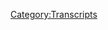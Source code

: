{{Transcript
    | title         = [[626: December 9, 2021]]
    | caption       = [https://knowledgefight.libsyn.com/626-december-9-2021 Listen to this episode on Libsyn]
    | episodeNumber = [[626: December 9, 2021|626]]
    | length        = 01:27:46
}}

{{MessageBox
    | header     = Warning: Bot Generated Content
    | text       = This transcript was automatically generated by transcription software and likely contains many mistakes and misattributions. Please check the audio for definitive quotes, attribution, and context.
    | image      = N3yvass4myg91.webp
    | imagewidth = 50px
    | id         = warning
}}

{{TranscriptBlock
    | name      = Unknown Speaker
    | timestamp = 00:00:00.000
    | text      = N-N-N-N-N-N-N-Knowledge Fight
}}

{{TranscriptBlock
    | name      = Unknown Speaker
    | timestamp = 00:00:12.960
    | text      = Dan and Jordan, I am sweating.
}}

{{TranscriptBlock
    | name      = Unknown Speaker
    | timestamp = 00:00:19.600
    | text      = Knowledgefight.com, it's time to pray.
}}

{{TranscriptBlock
    | name      = Unknown Speaker
    | timestamp = 00:00:21.399
    | text      = I have great respect for knowledgefight.
}}

{{TranscriptBlock
    | name      = Unknown Speaker
    | timestamp = 00:00:23.920
    | text      = Knowledgefight.
}}

{{TranscriptBlock
    | name      = Unknown Speaker
    | timestamp = 00:00:24.920
    | text      = I'm sick of them posing as if they're the good guys, saying we are the bad guys.
}}

{{TranscriptBlock
    | name      = Unknown Speaker
    | timestamp = 00:00:29.359
    | text      = Knowledgefight.
}}

{{TranscriptBlock
    | name      = Unknown Speaker
    | timestamp = 00:00:30.359
    | text      = Dan and Jordan.
}}

{{TranscriptBlock
    | name      = Unknown Speaker
    | timestamp = 00:00:31.359
    | text      = Knowledgefight.
}}

{{TranscriptBlock
    | name      = Unknown Speaker
    | timestamp = 00:00:32.359
    | text      = Riddle her.
}}

{{TranscriptBlock
    | name      = Unknown Speaker
    | timestamp = 00:00:33.359
    | text      = Riddle her.
}}

{{TranscriptBlock
    | name      = Unknown Speaker
    | timestamp = 00:00:34.359
    | text      = Riddle her.
}}

{{TranscriptBlock
    | name      = Unknown Speaker
    | timestamp = 00:00:35.359
    | text      = Need money.
}}

{{TranscriptBlock
    | name      = Unknown Speaker
    | timestamp = 00:00:36.359
    | text      = Riddle her.
}}

{{TranscriptBlock
    | name      = Unknown Speaker
    | timestamp = 00:00:37.359
    | text      = Riddle her.
}}

{{TranscriptBlock
    | name      = Unknown Speaker
    | timestamp = 00:00:38.359
    | text      = Riddle her.
}}

{{TranscriptBlock
    | name      = Unknown Speaker
    | timestamp = 00:00:39.359
    | text      = Andy and Kansas.
}}

{{TranscriptBlock
    | name      = Unknown Speaker
    | timestamp = 00:00:40.359
    | text      = Andy and Kansas.
}}

{{TranscriptBlock
    | name      = Unknown Speaker
    | timestamp = 00:00:41.359
    | text      = Stop it.
}}

{{TranscriptBlock
    | name      = Unknown Speaker
    | timestamp = 00:00:42.359
    | text      = Andy and Kansas.
}}

{{TranscriptBlock
    | name      = Unknown Speaker
    | timestamp = 00:00:43.359
    | text      = Andy and Kansas.
}}

{{TranscriptBlock
    | name      = Unknown Speaker
    | timestamp = 00:00:44.359
    | text      = Andy and Kansas.
}}

{{TranscriptBlock
    | name      = Unknown Speaker
    | timestamp = 00:00:45.359
    | text      = It's time to pray.
}}

{{TranscriptBlock
    | name      = Unknown Speaker
    | timestamp = 00:00:46.359
    | text      = Andy and Kansas, you're on the air.
}}

{{TranscriptBlock
    | name      = Unknown Speaker
    | timestamp = 00:00:47.359
    | text      = Thanks for holding us.
}}

{{TranscriptBlock
    | name      = Unknown Speaker
    | timestamp = 00:00:48.359
    | text      = Hello Alex, I'm a fifth-time caller.
}}

{{TranscriptBlock
    | name      = Unknown Speaker
    | timestamp = 00:00:49.359
    | text      = I'm a huge fan.
}}

{{TranscriptBlock
    | name      = Unknown Speaker
    | timestamp = 00:00:50.359
    | text      = I love your work.
}}

{{TranscriptBlock
    | name      = Unknown Speaker
    | timestamp = 00:00:51.359
    | text      = Knowledgefight.
}}

{{TranscriptBlock
    | name      = Unknown Speaker
    | timestamp = 00:00:52.359
    | text      = N-N-N-N-N-Knowledgefight.com.
}}

{{TranscriptBlock
    | name      = Unknown Speaker
    | timestamp = 00:00:53.359
    | text      = I love you.
}}

{{TranscriptBlock
    | name      = Unknown Speaker
    | timestamp = 00:00:58.359
    | text      = I love you.
}}

{{TranscriptBlock
    | name      = Unknown Speaker
    | timestamp = 00:00:59.359
    | text      = I love you.
}}

{{TranscriptBlock
    | name      = Unknown Speaker
    | timestamp = 00:01:00.359
    | text      = Hey everybody, welcome back to Knowledgefight.
}}

{{TranscriptBlock
    | name      = Unknown Speaker
    | timestamp = 00:01:01.359
    | text      = I'm Dan.
}}

{{TranscriptBlock
    | name      = Unknown Speaker
    | timestamp = 00:01:02.359
    | text      = I'm Jordan.
}}

{{TranscriptBlock
    | name      = Unknown Speaker
    | timestamp = 00:01:03.359
    | text      = We're a couple dudes.
}}

{{TranscriptBlock
    | name      = Unknown Speaker
    | timestamp = 00:01:04.359
    | text      = I'd like to sit around, worship at the altar of Selene, and talk a little bit about Alex
}}

{{TranscriptBlock
    | name      = Unknown Speaker
    | timestamp = 00:01:05.359
    | text      = Jones.
}}

{{TranscriptBlock
    | name      = Unknown Speaker
    | timestamp = 00:01:06.359
    | text      = Oh, indeed we are.
}}

{{TranscriptBlock
    | name      = Unknown Speaker
    | timestamp = 00:01:07.359
    | text      = Dan.
}}

{{TranscriptBlock
    | name      = Unknown Speaker
    | timestamp = 00:01:08.359
    | text      = Jordan.
}}

{{TranscriptBlock
    | name      = Unknown Speaker
    | timestamp = 00:01:09.359
    | text      = Dan.
}}

{{TranscriptBlock
    | name      = Unknown Speaker
    | timestamp = 00:01:10.359
    | text      = Jordan.
}}

{{TranscriptBlock
    | name      = Unknown Speaker
    | timestamp = 00:01:11.359
    | text      = Quick question.
}}

{{TranscriptBlock
    | name      = Unknown Speaker
    | timestamp = 00:01:12.359
    | text      = Sup.
}}

{{TranscriptBlock
    | name      = Unknown Speaker
    | timestamp = 00:01:13.359
    | text      = What's your bright spot today?
}}

{{TranscriptBlock
    | name      = Unknown Speaker
    | timestamp = 00:01:14.359
    | text      = My bright spot today, Jordan, I struggled with this.
}}

{{TranscriptBlock
    | name      = Unknown Speaker
    | timestamp = 00:01:15.359
    | text      = I went up and down on it, and I think a big part of it is because I struggle with being
}}

{{TranscriptBlock
    | name      = Unknown Speaker
    | timestamp = 00:01:22.120
    | text      = into things that are too popular.
}}

{{TranscriptBlock
    | name      = Unknown Speaker
    | timestamp = 00:01:23.840
    | text      = Sure.
}}

{{TranscriptBlock
    | name      = Unknown Speaker
    | timestamp = 00:01:24.840
    | text      = Sure.
}}

{{TranscriptBlock
    | name      = Unknown Speaker
    | timestamp = 00:01:25.840
    | text      = And I found this niche, like no one's ever heard of this thing before, but I got recommended
}}

{{TranscriptBlock
    | name      = Unknown Speaker
    | timestamp = 00:01:34.959
    | text      = a video on YouTube.
}}

{{TranscriptBlock
    | name      = Unknown Speaker
    | timestamp = 00:01:35.959
    | text      = I don't know how it just popped up, and it was of these dudes dropping something from
}}

{{TranscriptBlock
    | name      = Unknown Speaker
    | timestamp = 00:01:39.280
    | text      = a really high height and watching it fall.
}}

{{TranscriptBlock
    | name      = Unknown Speaker
    | timestamp = 00:01:42.040
    | text      = Fantastic.
}}

{{TranscriptBlock
    | name      = Unknown Speaker
    | timestamp = 00:01:43.040
    | text      = And then hit the ground.
}}

{{TranscriptBlock
    | name      = Unknown Speaker
    | timestamp = 00:01:44.040
    | text      = I love it.
}}

{{TranscriptBlock
    | name      = Unknown Speaker
    | timestamp = 00:01:45.040
    | text      = And I got really hooked.
}}

{{TranscriptBlock
    | name      = Unknown Speaker
    | timestamp = 00:01:46.659
    | text      = It's hard not to see something beautiful in something falling.
}}

{{TranscriptBlock
    | name      = Unknown Speaker
    | timestamp = 00:01:50.120
    | text      = Yeah.
}}

{{TranscriptBlock
    | name      = Unknown Speaker
    | timestamp = 00:01:51.120
    | text      = And it's a channel called How Ridiculous, and they're dudes from Australia.
}}

{{TranscriptBlock
    | name      = Unknown Speaker
    | timestamp = 00:01:55.200
    | text      = Sure.
}}

{{TranscriptBlock
    | name      = Unknown Speaker
    | timestamp = 00:01:56.200
    | text      = And they have millions of views on their videos.
}}

{{TranscriptBlock
    | name      = Unknown Speaker
    | timestamp = 00:01:59.680
    | text      = I don't know how this didn't come to my attention, but I didn't know that there were these people
}}

{{TranscriptBlock
    | name      = Unknown Speaker
    | timestamp = 00:02:04.680
    | text      = getting millions of views dropping things from a high height.
}}

{{TranscriptBlock
    | name      = Unknown Speaker
    | timestamp = 00:02:07.439
    | text      = It doesn't even know.
}}

{{TranscriptBlock
    | name      = Unknown Speaker
    | timestamp = 00:02:08.800
    | text      = We don't know anymore.
}}

{{TranscriptBlock
    | name      = Unknown Speaker
    | timestamp = 00:02:10.960
    | text      = There's so many fractures.
}}

{{TranscriptBlock
    | name      = Unknown Speaker
    | timestamp = 00:02:12.439
    | text      = I read something earlier.
}}

{{TranscriptBlock
    | name      = Unknown Speaker
    | timestamp = 00:02:13.439
    | text      = There's as many fractures as there are in the bulletproof glass when they drop something
}}

{{TranscriptBlock
    | name      = Unknown Speaker
    | timestamp = 00:02:17.280
    | text      = on it from 45 meters in the air.
}}

{{TranscriptBlock
    | name      = Unknown Speaker
    | timestamp = 00:02:19.759
    | text      = No, I read that the viewership for CNN is like 700,000.
}}

{{TranscriptBlock
    | name      = Unknown Speaker
    | timestamp = 00:02:25.599
    | text      = You know what I'm saying?
}}

{{TranscriptBlock
    | name      = Unknown Speaker
    | timestamp = 00:02:26.719
    | text      = Everybody knows CNN, but 700,000 is fucking nobody.
}}

{{TranscriptBlock
    | name      = Unknown Speaker
    | timestamp = 00:02:30.479
    | text      = Yeah.
}}

{{TranscriptBlock
    | name      = Unknown Speaker
    | timestamp = 00:02:31.560
    | text      = So it's like, of course you know CNN, and it's only watched by 700,000 people, but these
}}

{{TranscriptBlock
    | name      = Unknown Speaker
    | timestamp = 00:02:36.120
    | text      = fuckers are in the YouTube somewhere.
}}

{{TranscriptBlock
    | name      = Unknown Speaker
    | timestamp = 00:02:37.759
    | text      = To be fair, CNN is on 24 hours a day.
}}

{{TranscriptBlock
    | name      = Unknown Speaker
    | timestamp = 00:02:40.439
    | text      = That's true.
}}

{{TranscriptBlock
    | name      = Unknown Speaker
    | timestamp = 00:02:41.439
    | text      = And it would be tough to tell how much viewership there would be of guys who drop things from
}}

{{TranscriptBlock
    | name      = Unknown Speaker
    | timestamp = 00:02:46.800
    | text      = really high.
}}

{{TranscriptBlock
    | name      = Unknown Speaker
    | timestamp = 00:02:47.800
    | text      = 24 hour news networks?
}}

{{TranscriptBlock
    | name      = Unknown Speaker
    | timestamp = 00:02:50.400
    | text      = Or even if it was just appointment television.
}}

{{TranscriptBlock
    | name      = Unknown Speaker
    | timestamp = 00:02:53.719
    | text      = It's tough to say what kind of ratings it would get if it wasn't something you could
}}

{{TranscriptBlock
    | name      = Unknown Speaker
    | timestamp = 00:02:56.840
    | text      = just click and watch, and then watch more, and then watch more.
}}

{{TranscriptBlock
    | name      = Unknown Speaker
    | timestamp = 00:03:00.520
    | text      = If you had given that to me when I was high at 14, that would be all my friends and I
}}

{{TranscriptBlock
    | name      = Unknown Speaker
    | timestamp = 00:03:05.960
    | text      = did.
}}

{{TranscriptBlock
    | name      = Unknown Speaker
    | timestamp = 00:03:06.960
    | text      = It would change your life.
}}

{{TranscriptBlock
    | name      = Unknown Speaker
    | timestamp = 00:03:07.960
    | text      = No, it would have changed everything.
}}

{{TranscriptBlock
    | name      = Unknown Speaker
    | timestamp = 00:03:08.960
    | text      = Like 20 years ago.
}}

{{TranscriptBlock
    | name      = Unknown Speaker
    | timestamp = 00:03:09.960
    | text      = It could have.
}}

{{TranscriptBlock
    | name      = Unknown Speaker
    | timestamp = 00:03:10.960
    | text      = Yeah, it would have been a...
}}

{{TranscriptBlock
    | name      = Unknown Speaker
    | timestamp = 00:03:11.960
    | text      = I described it to you kind of as like, it feels a little bit like jackass, but without
}}

{{TranscriptBlock
    | name      = Unknown Speaker
    | timestamp = 00:03:15.639
    | text      = the meanness.
}}

{{TranscriptBlock
    | name      = Unknown Speaker
    | timestamp = 00:03:16.639
    | text      = Yeah.
}}

{{TranscriptBlock
    | name      = Unknown Speaker
    | timestamp = 00:03:17.639
    | text      = Like there's nobody getting hurt.
}}

{{TranscriptBlock
    | name      = Unknown Speaker
    | timestamp = 00:03:19.199
    | text      = Fantastic.
}}

{{TranscriptBlock
    | name      = Unknown Speaker
    | timestamp = 00:03:20.199
    | text      = And yeah, but I struggle with how it's a very popular thing that a lot of people know about.
}}

{{TranscriptBlock
    | name      = Unknown Speaker
    | timestamp = 00:03:26.080
    | text      = I just heard about it and I'm like, this is great.
}}

{{TranscriptBlock
    | name      = Unknown Speaker
    | timestamp = 00:03:29.360
    | text      = Everything on TikTok is a popular thing that none of us have heard of.
}}

{{TranscriptBlock
    | name      = Unknown Speaker
    | timestamp = 00:03:32.240
    | text      = That is true.
}}

{{TranscriptBlock
    | name      = Unknown Speaker
    | timestamp = 00:03:33.240
    | text      = That is true.
}}

{{TranscriptBlock
    | name      = Unknown Speaker
    | timestamp = 00:03:34.240
    | text      = Yeah.
}}

{{TranscriptBlock
    | name      = Unknown Speaker
    | timestamp = 00:03:35.240
    | text      = Yeah.
}}

{{TranscriptBlock
    | name      = Unknown Speaker
    | timestamp = 00:03:36.240
    | text      = Oh man.
}}

{{TranscriptBlock
    | name      = Unknown Speaker
    | timestamp = 00:03:37.240
    | text      = That whole world.
}}

{{TranscriptBlock
    | name      = Unknown Speaker
    | timestamp = 00:03:38.240
    | text      = Yeah.
}}

{{TranscriptBlock
    | name      = Unknown Speaker
    | timestamp = 00:03:39.240
    | text      = Anytime.
}}

{{TranscriptBlock
    | name      = Unknown Speaker
    | timestamp = 00:03:40.240
    | text      = Never shall I...
}}

{{TranscriptBlock
    | name      = Unknown Speaker
    | timestamp = 00:03:41.240
    | text      = Even if people tell me that people are dropping things from really high up on TikTok, I'm
}}

{{TranscriptBlock
    | name      = Unknown Speaker
    | timestamp = 00:03:43.240
    | text      = still not going to check it out.
}}

{{TranscriptBlock
    | name      = Unknown Speaker
    | timestamp = 00:03:44.639
    | text      = Nope.
}}

{{TranscriptBlock
    | name      = Unknown Speaker
    | timestamp = 00:03:45.639
    | text      = Nope.
}}

{{TranscriptBlock
    | name      = Unknown Speaker
    | timestamp = 00:03:46.639
    | text      = I'm going to check out your bright spot.
}}

{{TranscriptBlock
    | name      = Unknown Speaker
    | timestamp = 00:03:47.639
    | text      = My bright spot, Dan, is I brought you some.
}}

{{TranscriptBlock
    | name      = Unknown Speaker
    | timestamp = 00:03:50.280
    | text      = I made maybe the best batch of Chex Mix that I've ever made in my entire life.
}}

{{TranscriptBlock
    | name      = Unknown Speaker
    | timestamp = 00:03:55.280
    | text      = It's fantastic.
}}

{{TranscriptBlock
    | name      = Unknown Speaker
    | timestamp = 00:03:56.280
    | text      = I only cook two things at a professional level and that's potatoes and Chex Mix.
}}

{{TranscriptBlock
    | name      = Unknown Speaker
    | timestamp = 00:04:02.520
    | text      = Those are the only two things.
}}

{{TranscriptBlock
    | name      = Unknown Speaker
    | timestamp = 00:04:03.520
    | text      = I think you should add a third thing in there.
}}

{{TranscriptBlock
    | name      = Unknown Speaker
    | timestamp = 00:04:05.520
    | text      = What's that?
}}

{{TranscriptBlock
    | name      = Unknown Speaker
    | timestamp = 00:04:06.520
    | text      = Ham.
}}

{{TranscriptBlock
    | name      = Unknown Speaker
    | timestamp = 00:04:07.520
    | text      = The ham steak.
}}

{{TranscriptBlock
    | name      = Unknown Speaker
    | timestamp = 00:04:08.520
    | text      = The ham.
}}

{{TranscriptBlock
    | name      = Unknown Speaker
    | timestamp = 00:04:09.520
    | text      = Me and Angela Lampsbury can definitely vouch for that.
}}

{{TranscriptBlock
    | name      = Unknown Speaker
    | timestamp = 00:04:12.639
    | text      = It's not bad.
}}

{{TranscriptBlock
    | name      = Unknown Speaker
    | timestamp = 00:04:13.639
    | text      = Great ham.
}}

{{TranscriptBlock
    | name      = Unknown Speaker
    | timestamp = 00:04:14.639
    | text      = It's not bad.
}}

{{TranscriptBlock
    | name      = Unknown Speaker
    | timestamp = 00:04:15.639
    | text      = It's not bad.
}}

{{TranscriptBlock
    | name      = Unknown Speaker
    | timestamp = 00:04:16.639
    | text      = But this was an especially good batch.
}}

{{TranscriptBlock
    | name      = Unknown Speaker
    | timestamp = 00:04:18.120
    | text      = What about that air fried chicken?
}}

{{TranscriptBlock
    | name      = Unknown Speaker
    | timestamp = 00:04:20.439
    | text      = Yeah, no.
}}

{{TranscriptBlock
    | name      = Unknown Speaker
    | timestamp = 00:04:21.439
    | text      = That one wasn't...
}}

{{TranscriptBlock
    | name      = Unknown Speaker
    | timestamp = 00:04:22.439
    | text      = That wasn't how it was going to go.
}}

{{TranscriptBlock
    | name      = Unknown Speaker
    | timestamp = 00:04:23.759
    | text      = No, no, no.
}}

{{TranscriptBlock
    | name      = Unknown Speaker
    | timestamp = 00:04:24.759
    | text      = That's not the list?
}}

{{TranscriptBlock
    | name      = Unknown Speaker
    | timestamp = 00:04:25.759
    | text      = The deep fried chicken was even worse.
}}

{{TranscriptBlock
    | name      = Unknown Speaker
    | timestamp = 00:04:27.279
    | text      = I think you eventually got that one together though, right?
}}

{{TranscriptBlock
    | name      = Unknown Speaker
    | timestamp = 00:04:29.319
    | text      = I did.
}}

{{TranscriptBlock
    | name      = Unknown Speaker
    | timestamp = 00:04:30.319
    | text      = It started bad.
}}

{{TranscriptBlock
    | name      = Unknown Speaker
    | timestamp = 00:04:31.319
    | text      = The attempt at deep fried kale, that went real wrong.
}}

{{TranscriptBlock
    | name      = Unknown Speaker
    | timestamp = 00:04:34.639
    | text      = And thankfully was not there for that.
}}

{{TranscriptBlock
    | name      = Unknown Speaker
    | timestamp = 00:04:36.120
    | text      = Yeah, yeah, yeah.
}}

{{TranscriptBlock
    | name      = Unknown Speaker
    | timestamp = 00:04:37.120
    | text      = No.
}}

{{TranscriptBlock
    | name      = Unknown Speaker
    | timestamp = 00:04:38.120
    | text      = Didn't dry it out enough.
}}

{{TranscriptBlock
    | name      = Unknown Speaker
    | timestamp = 00:04:39.120
    | text      = Real problem if you don't do that.
}}

{{TranscriptBlock
    | name      = Unknown Speaker
    | timestamp = 00:04:40.120
    | text      = I'm excited to try this Chex Mix.
}}

{{TranscriptBlock
    | name      = Unknown Speaker
    | timestamp = 00:04:41.120
    | text      = It's real good.
}}

{{TranscriptBlock
    | name      = Unknown Speaker
    | timestamp = 00:04:42.120
    | text      = I unfortunately did not have any before the show, so I can't vouch for you, but this is
}}

{{TranscriptBlock
    | name      = Unknown Speaker
    | timestamp = 00:04:45.920
    | text      = a cliffhanger.
}}

{{TranscriptBlock
    | name      = Unknown Speaker
    | timestamp = 00:04:46.920
    | text      = It is.
}}

{{TranscriptBlock
    | name      = Unknown Speaker
    | timestamp = 00:04:47.920
    | text      = We'll find out on the next episode.
}}

{{TranscriptBlock
    | name      = Unknown Speaker
    | timestamp = 00:04:48.920
    | text      = If your bright spot is on the next episode of the Chex Mix...
}}

{{TranscriptBlock
    | name      = Unknown Speaker
    | timestamp = 00:04:51.519
    | text      = Well, now if it's not, it's going to feel spiteful.
}}

{{TranscriptBlock
    | name      = Unknown Speaker
    | timestamp = 00:04:54.399
    | text      = Everybody's going to know.
}}

{{TranscriptBlock
    | name      = Unknown Speaker
    | timestamp = 00:04:57.000
    | text      = We'll see if I even remember by the time we record the next episode.
}}

{{TranscriptBlock
    | name      = Unknown Speaker
    | timestamp = 00:05:00.600
    | text      = Air point.
}}

{{TranscriptBlock
    | name      = Unknown Speaker
    | timestamp = 00:05:01.600
    | text      = So Jordan, today we're going to be talking about December 9th, 2021 Black Jack.
}}

{{TranscriptBlock
    | name      = Unknown Speaker
    | timestamp = 00:05:04.720
    | text      = Black Jack.
}}

{{TranscriptBlock
    | name      = Unknown Speaker
    | timestamp = 00:05:05.720
    | text      = Oh God, that was awful.
}}

{{TranscriptBlock
    | name      = Unknown Speaker
    | timestamp = 00:05:06.720
    | text      = Yep.
}}

{{TranscriptBlock
    | name      = Unknown Speaker
    | timestamp = 00:05:07.720
    | text      = And in the present day, this is Thursday of the week that was last, the last time we had
}}

{{TranscriptBlock
    | name      = Unknown Speaker
    | timestamp = 00:05:13.160
    | text      = a week.
}}

{{TranscriptBlock
    | name      = Unknown Speaker
    | timestamp = 00:05:14.160
    | text      = It was the Thursday of it.
}}

{{TranscriptBlock
    | name      = Unknown Speaker
    | timestamp = 00:05:15.160
    | text      = Yes.
}}

{{TranscriptBlock
    | name      = Unknown Speaker
    | timestamp = 00:05:16.160
    | text      = And there's kind of a specific reason that I decided to choose this episode.
}}

{{TranscriptBlock
    | name      = Unknown Speaker
    | timestamp = 00:05:20.839
    | text      = And spoiler alert, it's because Alex is a little bit mad at a certain point about a
}}

{{TranscriptBlock
    | name      = Unknown Speaker
    | timestamp = 00:05:25.720
    | text      = Vice article that I was interviewed for.
}}

{{TranscriptBlock
    | name      = Unknown Speaker
    | timestamp = 00:05:28.439
    | text      = Yes, yes.
}}

{{TranscriptBlock
    | name      = Unknown Speaker
    | timestamp = 00:05:29.439
    | text      = Fantastic.
}}

{{TranscriptBlock
    | name      = Unknown Speaker
    | timestamp = 00:05:30.439
    | text      = Fantastic.
}}

{{TranscriptBlock
    | name      = Unknown Speaker
    | timestamp = 00:05:31.439
    | text      = So I wanted to see how he responded to some of that stuff and we'll find out what else
}}

{{TranscriptBlock
    | name      = Unknown Speaker
    | timestamp = 00:05:35.600
    | text      = he has to say along the way.
}}

{{TranscriptBlock
    | name      = Unknown Speaker
    | timestamp = 00:05:36.600
    | text      = I'm interested.
}}

{{TranscriptBlock
    | name      = Unknown Speaker
    | timestamp = 00:05:37.600
    | text      = Please listen.
}}

{{TranscriptBlock
    | name      = Unknown Speaker
    | timestamp = 00:05:38.600
    | text      = Before we get into this episode though, let's take a little minute to say hello to some
}}

{{TranscriptBlock
    | name      = Unknown Speaker
    | timestamp = 00:05:41.680
    | text      = new wonk solitaire.
}}

{{TranscriptBlock
    | name      = Unknown Speaker
    | timestamp = 00:05:42.720
    | text      = Oh, that's a great idea.
}}

{{TranscriptBlock
    | name      = Unknown Speaker
    | timestamp = 00:05:44.040
    | text      = So first False Flag Football.
}}

{{TranscriptBlock
    | name      = Unknown Speaker
    | timestamp = 00:05:45.560
    | text      = Thank you so much.
}}

{{TranscriptBlock
    | name      = Unknown Speaker
    | timestamp = 00:05:46.560
    | text      = You are now a policy wonk.
}}

{{TranscriptBlock
    | name      = Unknown Speaker
    | timestamp = 00:05:47.560
    | text      = I'm a policy wonk.
}}

{{TranscriptBlock
    | name      = Unknown Speaker
    | timestamp = 00:05:48.560
    | text      = Thank you very much.
}}

{{TranscriptBlock
    | name      = Unknown Speaker
    | timestamp = 00:05:49.560
    | text      = Thank you.
}}

{{TranscriptBlock
    | name      = Unknown Speaker
    | timestamp = 00:05:50.560
    | text      = Next.
}}

{{TranscriptBlock
    | name      = Unknown Speaker
    | timestamp = 00:05:51.560
    | text      = Simon Damanged Barnes.
}}

{{TranscriptBlock
    | name      = Unknown Speaker
    | timestamp = 00:05:52.560
    | text      = Thank you so much.
}}

{{TranscriptBlock
    | name      = Unknown Speaker
    | timestamp = 00:05:53.560
    | text      = You are now a policy wonk.
}}

{{TranscriptBlock
    | name      = Unknown Speaker
    | timestamp = 00:05:54.560
    | text      = I'm a policy wonk.
}}

{{TranscriptBlock
    | name      = Unknown Speaker
    | timestamp = 00:05:55.560
    | text      = Thank you very much Barnes.
}}

{{TranscriptBlock
    | name      = Unknown Speaker
    | timestamp = 00:05:56.560
    | text      = Thank you.
}}

{{TranscriptBlock
    | name      = Unknown Speaker
    | timestamp = 00:05:57.560
    | text      = Next.
}}

{{TranscriptBlock
    | name      = Unknown Speaker
    | timestamp = 00:05:58.560
    | text      = Shawnee Dogman-Hudson.
}}

{{TranscriptBlock
    | name      = Unknown Speaker
    | timestamp = 00:05:59.560
    | text      = Thank you so much.
}}

{{TranscriptBlock
    | name      = Unknown Speaker
    | timestamp = 00:06:00.560
    | text      = You are now a policy wonk.
}}

{{TranscriptBlock
    | name      = Unknown Speaker
    | timestamp = 00:06:01.560
    | text      = I'm a policy wonk.
}}

{{TranscriptBlock
    | name      = Unknown Speaker
    | timestamp = 00:06:02.560
    | text      = Thank you very much.
}}

{{TranscriptBlock
    | name      = Unknown Speaker
    | timestamp = 00:06:03.560
    | text      = Next.
}}

{{TranscriptBlock
    | name      = Unknown Speaker
    | timestamp = 00:06:04.560
    | text      = Spotify Wrappedacts I Worship at the Altar of Celine.
}}

{{TranscriptBlock
    | name      = Unknown Speaker
    | timestamp = 00:06:05.560
    | text      = Thank you so much.
}}

{{TranscriptBlock
    | name      = Unknown Speaker
    | timestamp = 00:06:06.560
    | text      = Thank you very much!
}}

{{TranscriptBlock
    | name      = Unknown Speaker
    | timestamp = 00:06:07.560
    | text      = Thank you.
}}

{{TranscriptBlock
    | name      = Unknown Speaker
    | timestamp = 00:06:08.560
    | text      = And Blizzard the Lizard Wizard loves Serena.
}}

{{TranscriptBlock
    | name      = Unknown Speaker
    | timestamp = 00:06:11.000
    | text      = Thank you so much.
}}

{{TranscriptBlock
    | name      = Unknown Speaker
    | timestamp = 00:06:12.000
    | text      = You are now a policy wonk.
}}

{{TranscriptBlock
    | name      = Unknown Speaker
    | timestamp = 00:06:13.000
    | text      = I'm a policy wonk.
}}

{{TranscriptBlock
    | name      = Unknown Speaker
    | timestamp = 00:06:14.100
    | text      = Thank you very much.
}}

{{TranscriptBlock
    | name      = Unknown Speaker
    | timestamp = 00:06:15.100
    | text      = Thank you all.
}}

{{TranscriptBlock
    | name      = Unknown Speaker
    | timestamp = 00:06:16.100
    | text      = So, Jordan, we start off here on Thursday with Alex talking pretty extreme.
}}

{{TranscriptBlock
    | name      = Unknown Speaker
    | timestamp = 00:06:22.500
    | text      = But he also wants to remind you, he didn't always talk like this, he didn't always talk
}}

{{TranscriptBlock
    | name      = Unknown Speaker
    | timestamp = 00:06:26.480
    | text      = so extreme.
}}

{{TranscriptBlock
    | name      = Unknown Speaker
    | timestamp = 00:06:27.480
    | text      = No, no, no.
}}

{{TranscriptBlock
    | name      = Unknown Speaker
    | timestamp = 00:06:28.480
    | text      = This is different back when.
}}

{{TranscriptBlock
    | name      = Unknown Speaker
    | timestamp = 00:06:29.480
    | text      = The world is being artificially put into a cascade of crises that will lead to the accelerated
}}

{{TranscriptBlock
    | name      = Unknown Speaker
    | timestamp = 00:06:36.300
    | text      = controlled collapse and the mass death of billions upon billions of people.
}}

{{TranscriptBlock
    | name      = Unknown Speaker
    | timestamp = 00:06:41.920
    | text      = Sure.
}}

{{TranscriptBlock
    | name      = Unknown Speaker
    | timestamp = 00:06:42.920
    | text      = Folks would tune into the broadcast 25 years ago and think that when I made these type
}}

{{TranscriptBlock
    | name      = Unknown Speaker
    | timestamp = 00:06:47.519
    | text      = of predictions off in the future, I said 25, 30 years from now, they will be organizing
}}

{{TranscriptBlock
    | name      = Unknown Speaker
    | timestamp = 00:06:53.000
    | text      = the collapse of civilization and the great culling.
}}

{{TranscriptBlock
    | name      = Unknown Speaker
    | timestamp = 00:06:58.120
    | text      = And it sounded a bit fanciful back then even though I was reading from source documents.
}}

{{TranscriptBlock
    | name      = Unknown Speaker
    | timestamp = 00:07:02.439
    | text      = Well now it doesn't seem too fanciful anymore, does it?
}}

{{TranscriptBlock
    | name      = Unknown Speaker
    | timestamp = 00:07:07.160
    | text      = We're here.
}}

{{TranscriptBlock
    | name      = Unknown Speaker
    | timestamp = 00:07:08.360
    | text      = That kind of talk I never really would think I would describe as fanciful, that's not the
}}

{{TranscriptBlock
    | name      = Unknown Speaker
    | timestamp = 00:07:12.600
    | text      = term I would use.
}}

{{TranscriptBlock
    | name      = Unknown Speaker
    | timestamp = 00:07:13.600
    | text      = But this is a really sad attempt on Alex's part to misrepresent how he carried himself
}}

{{TranscriptBlock
    | name      = Unknown Speaker
    | timestamp = 00:07:17.759
    | text      = in his earlier career.
}}

{{TranscriptBlock
    | name      = Unknown Speaker
    | timestamp = 00:07:19.379
    | text      = He's pretending that in the present day, he's saying that the end is right in front of our
}}

{{TranscriptBlock
    | name      = Unknown Speaker
    | timestamp = 00:07:22.600
    | text      = faces.
}}

{{TranscriptBlock
    | name      = Unknown Speaker
    | timestamp = 00:07:23.600
    | text      = But 20 years ago, he would say that the end was coming in 20 years, which it's almost
}}

{{TranscriptBlock
    | name      = Unknown Speaker
    | timestamp = 00:07:27.180
    | text      = like he's totally right about everything.
}}

{{TranscriptBlock
    | name      = Unknown Speaker
    | timestamp = 00:07:29.120
    | text      = It's a complete vindication of everything he's ever believed, right Dan?
}}

{{TranscriptBlock
    | name      = Unknown Speaker
    | timestamp = 00:07:33.120
    | text      = This is total horseshit.
}}

{{TranscriptBlock
    | name      = Unknown Speaker
    | timestamp = 00:07:34.120
    | text      = Yeah.
}}

{{TranscriptBlock
    | name      = Unknown Speaker
    | timestamp = 00:07:35.120
    | text      = In his earlier career, Alex was very similar to how he is now, but he would just say that
}}

{{TranscriptBlock
    | name      = Unknown Speaker
    | timestamp = 00:07:38.519
    | text      = the globalists were 10 years behind in their plans or whatever when his predictions didn't
}}

{{TranscriptBlock
    | name      = Unknown Speaker
    | timestamp = 00:07:42.720
    | text      = come to pass.
}}

{{TranscriptBlock
    | name      = Unknown Speaker
    | timestamp = 00:07:44.000
    | text      = He didn't say that in 20 years shit would be going down, he was saying that disaster
}}

{{TranscriptBlock
    | name      = Unknown Speaker
    | timestamp = 00:07:47.600
    | text      = was coming imminently, pretty consistently.
}}

{{TranscriptBlock
    | name      = Unknown Speaker
    | timestamp = 00:07:50.800
    | text      = I could go through many examples of this, how over the years it was just a consistent
}}

{{TranscriptBlock
    | name      = Unknown Speaker
    | timestamp = 00:07:55.519
    | text      = pattern, but because it's more fun this way, here's a clip of him from May 5th, 1998, where
}}

{{TranscriptBlock
    | name      = Unknown Speaker
    | timestamp = 00:08:01.040
    | text      = he predicts that within two years, there will be complete martial law with hit teams roaming
}}

{{TranscriptBlock
    | name      = Unknown Speaker
    | timestamp = 00:08:05.639
    | text      = the streets.
}}

{{TranscriptBlock
    | name      = Unknown Speaker
    | timestamp = 00:08:06.639
    | text      = Two years, you will have a massive crash in this country, you will have a massive criminal
}}

{{TranscriptBlock
    | name      = Unknown Speaker
    | timestamp = 00:08:11.279
    | text      = consolidation of wealth, you will have a police state, people will be rounded up wholesale,
}}

{{TranscriptBlock
    | name      = Unknown Speaker
    | timestamp = 00:08:16.079
    | text      = you'll barely hear about it on the news.
}}

{{TranscriptBlock
    | name      = Unknown Speaker
    | timestamp = 00:08:18.560
    | text      = You will have successive bombings, successive explosions.
}}

{{TranscriptBlock
    | name      = Unknown Speaker
    | timestamp = 00:08:22.319
    | text      = You will have FBI agents coming out being killed, the government will tell you they're
}}

{{TranscriptBlock
    | name      = Unknown Speaker
    | timestamp = 00:08:26.360
    | text      = traitors.
}}

{{TranscriptBlock
    | name      = Unknown Speaker
    | timestamp = 00:08:27.360
    | text      = You'll have CIA people being killed, DEA people being killed, local sheriffs being killed,
}}

{{TranscriptBlock
    | name      = Unknown Speaker
    | timestamp = 00:08:31.160
    | text      = being imprisoned.
}}

{{TranscriptBlock
    | name      = Unknown Speaker
    | timestamp = 00:08:32.159
    | text      = You'll have hit squads running all over the nation, killing people.
}}

{{TranscriptBlock
    | name      = Unknown Speaker
    | timestamp = 00:08:36.600
    | text      = Get ready.
}}

{{TranscriptBlock
    | name      = Unknown Speaker
    | timestamp = 00:08:37.600
    | text      = That didn't happen?
}}

{{TranscriptBlock
    | name      = Unknown Speaker
    | timestamp = 00:08:38.600
    | text      = That didn't come to pass, no.
}}

{{TranscriptBlock
    | name      = Unknown Speaker
    | timestamp = 00:08:40.600
    | text      = Are you sure?
}}

{{TranscriptBlock
    | name      = Unknown Speaker
    | timestamp = 00:08:41.600
    | text      = Yeah.
}}

{{TranscriptBlock
    | name      = Unknown Speaker
    | timestamp = 00:08:42.600
    | text      = Alex never predicted that collapses were coming 20 years down the line because that's not
}}

{{TranscriptBlock
    | name      = Unknown Speaker
    | timestamp = 00:08:45.120
    | text      = good for business.
}}

{{TranscriptBlock
    | name      = Unknown Speaker
    | timestamp = 00:08:46.679
    | text      = One of Alex's most essential tools in terms of fucking with his audience is creating the
}}

{{TranscriptBlock
    | name      = Unknown Speaker
    | timestamp = 00:08:50.840
    | text      = sense of emergency, where the information he's yelling about is the most important thing
}}

{{TranscriptBlock
    | name      = Unknown Speaker
    | timestamp = 00:08:55.039
    | text      = right now, and that sensation is lost when you're trying to make someone scared of something
}}

{{TranscriptBlock
    | name      = Unknown Speaker
    | timestamp = 00:08:59.120
    | text      = that's supposed to happen in two decades.
}}

{{TranscriptBlock
    | name      = Unknown Speaker
    | timestamp = 00:09:01.480
    | text      = The difference between Alex's earlier career and now is that we're currently in the middle
}}

{{TranscriptBlock
    | name      = Unknown Speaker
    | timestamp = 00:09:05.120
    | text      = of a protracted societal challenge in the form of COVID, and it's something that fits
}}

{{TranscriptBlock
    | name      = Unknown Speaker
    | timestamp = 00:09:09.000
    | text      = very perfectly into his strategy of making people scared of how the end is right around
}}

{{TranscriptBlock
    | name      = Unknown Speaker
    | timestamp = 00:09:12.759
    | text      = the corner.
}}

{{TranscriptBlock
    | name      = Unknown Speaker
    | timestamp = 00:09:13.840
    | text      = He's smart enough to know that his fear-mongering and doomsday shit sounds way less convincing
}}

{{TranscriptBlock
    | name      = Unknown Speaker
    | timestamp = 00:09:17.679
    | text      = if people realize he's been doing the exact same thing for years.
}}

{{TranscriptBlock
    | name      = Unknown Speaker
    | timestamp = 00:09:21.240
    | text      = And the way around that is to pretend that all along he's been saying that this big thing
}}

{{TranscriptBlock
    | name      = Unknown Speaker
    | timestamp = 00:09:24.279
    | text      = was coming a ways off in the future, which would coincide with him saying now that, oh,
}}

{{TranscriptBlock
    | name      = Unknown Speaker
    | timestamp = 00:09:29.120
    | text      = the end is here.
}}

{{TranscriptBlock
    | name      = Unknown Speaker
    | timestamp = 00:09:30.120
    | text      = Yeah.
}}

{{TranscriptBlock
    | name      = Unknown Speaker
    | timestamp = 00:09:31.120
    | text      = The end is here.
}}

{{TranscriptBlock
    | name      = Unknown Speaker
    | timestamp = 00:09:32.120
    | text      = Like I said, it was going to be here in 20 years, 20 years ago.
}}

{{TranscriptBlock
    | name      = Unknown Speaker
    | timestamp = 00:09:34.120
    | text      = Nope.
}}

{{TranscriptBlock
    | name      = Unknown Speaker
    | timestamp = 00:09:35.120
    | text      = Sorry.
}}

{{TranscriptBlock
    | name      = Unknown Speaker
    | timestamp = 00:09:36.120
    | text      = It'd be a little bit like if Nostradamus' writings were actually like, he said all of
}}

{{TranscriptBlock
    | name      = Unknown Speaker
    | timestamp = 00:09:39.279
    | text      = that stuff was going to happen tomorrow, and then when it didn't, he was like, actually
}}

{{TranscriptBlock
    | name      = Unknown Speaker
    | timestamp = 00:09:42.399
    | text      = it's going to be a thousand years from now.
}}

{{TranscriptBlock
    | name      = Unknown Speaker
    | timestamp = 00:09:43.919
    | text      = Huh?
}}

{{TranscriptBlock
    | name      = Unknown Speaker
    | timestamp = 00:09:44.919
    | text      = How about that?
}}

{{TranscriptBlock
    | name      = Unknown Speaker
    | timestamp = 00:09:45.919
    | text      = It would be way less revered if he had a long-winded radio show where he had filled way too much
}}

{{TranscriptBlock
    | name      = Unknown Speaker
    | timestamp = 00:09:54.120
    | text      = time.
}}

{{TranscriptBlock
    | name      = Unknown Speaker
    | timestamp = 00:09:55.120
    | text      = Yeah.
}}

{{TranscriptBlock
    | name      = Unknown Speaker
    | timestamp = 00:09:56.120
    | text      = And it would be rhyming, and that's no fun.
}}

{{TranscriptBlock
    | name      = Unknown Speaker
    | timestamp = 00:09:57.120
    | text      = Actually, I would like Alex to try.
}}

{{TranscriptBlock
    | name      = Unknown Speaker
    | timestamp = 00:09:58.600
    | text      = To try rhyming?
}}

{{TranscriptBlock
    | name      = Unknown Speaker
    | timestamp = 00:09:59.600
    | text      = Yes.
}}

{{TranscriptBlock
    | name      = Unknown Speaker
    | timestamp = 00:10:00.600
    | text      = I think it would make things a little interesting.
}}

{{TranscriptBlock
    | name      = Unknown Speaker
    | timestamp = 00:10:03.240
    | text      = Get a Beastie Boy right next to him to really hammer home the, yeah, I like it.
}}

{{TranscriptBlock
    | name      = Unknown Speaker
    | timestamp = 00:10:07.360
    | text      = So Alex's studio is a little ominous.
}}

{{TranscriptBlock
    | name      = Unknown Speaker
    | timestamp = 00:10:09.559
    | text      = It's looking a little bit spooky today, and he describes why in this clip.
}}

{{TranscriptBlock
    | name      = Unknown Speaker
    | timestamp = 00:10:15.000
    | text      = If you're a TV viewer, you see the image we have behind us of the US Capitol occupied
}}

{{TranscriptBlock
    | name      = Unknown Speaker
    | timestamp = 00:10:19.440
    | text      = by the globalist with red storms in the background with lightning.
}}

{{TranscriptBlock
    | name      = Unknown Speaker
    | timestamp = 00:10:25.399
    | text      = That's about the best way I can describe the true evil that has control of our government
}}

{{TranscriptBlock
    | name      = Unknown Speaker
    | timestamp = 00:10:31.679
    | text      = at almost every level.
}}

{{TranscriptBlock
    | name      = Unknown Speaker
    | timestamp = 00:10:32.840
    | text      = We are the bad guys.
}}

{{TranscriptBlock
    | name      = Unknown Speaker
    | timestamp = 00:10:34.840
    | text      = We have been captured because we were the good guys.
}}

{{TranscriptBlock
    | name      = Unknown Speaker
    | timestamp = 00:10:38.960
    | text      = We became the most powerful, wealthy, loved nation in the world.
}}

{{TranscriptBlock
    | name      = Unknown Speaker
    | timestamp = 00:10:41.960
    | text      = Still had incredible problems, but because we had a Christian but also rugged Western
}}

{{TranscriptBlock
    | name      = Unknown Speaker
    | timestamp = 00:10:47.559
    | text      = Renaissance bearing, we were the freest, greatest, most productive nation on earth.
}}

{{TranscriptBlock
    | name      = Unknown Speaker
    | timestamp = 00:10:53.240
    | text      = Evil came, took over, and now we have become a slave of the new world order, and the wages
}}

{{TranscriptBlock
    | name      = Unknown Speaker
    | timestamp = 00:11:04.000
    | text      = of sin are death.
}}

{{TranscriptBlock
    | name      = Unknown Speaker
    | timestamp = 00:11:05.639
    | text      = Uh-oh.
}}

{{TranscriptBlock
    | name      = Unknown Speaker
    | timestamp = 00:11:06.639
    | text      = So what is, that feels just like Christian nationalism poking its little head up again.
}}

{{TranscriptBlock
    | name      = Unknown Speaker
    | timestamp = 00:11:11.440
    | text      = Because, I mean, it's got to be that the thing that went bad was the country's not Christian
}}

{{TranscriptBlock
    | name      = Unknown Speaker
    | timestamp = 00:11:17.600
    | text      = anymore.
}}

{{TranscriptBlock
    | name      = Unknown Speaker
    | timestamp = 00:11:18.600
    | text      = Yeah, yeah, yeah.
}}

{{TranscriptBlock
    | name      = Unknown Speaker
    | timestamp = 00:11:19.600
    | text      = Not Christian enough for him.
}}

{{TranscriptBlock
    | name      = Unknown Speaker
    | timestamp = 00:11:20.600
    | text      = We're allowed to have sex.
}}

{{TranscriptBlock
    | name      = Unknown Speaker
    | timestamp = 00:11:21.600
    | text      = Uh-huh.
}}

{{TranscriptBlock
    | name      = Unknown Speaker
    | timestamp = 00:11:22.600
    | text      = Outside of marriage.
}}

{{TranscriptBlock
    | name      = Unknown Speaker
    | timestamp = 00:11:23.600
    | text      = Because I don't feel like it's that we're not rugged enough, right?
}}

{{TranscriptBlock
    | name      = Unknown Speaker
    | timestamp = 00:11:28.240
    | text      = That's not the complaint Alex is making.
}}

{{TranscriptBlock
    | name      = Unknown Speaker
    | timestamp = 00:11:30.200
    | text      = Oh, you might make that complaint.
}}

{{TranscriptBlock
    | name      = Unknown Speaker
    | timestamp = 00:11:31.679
    | text      = I mean, you know, there's not much rugged about going to the grocery store when you're
}}

{{TranscriptBlock
    | name      = Unknown Speaker
    | timestamp = 00:11:36.279
    | text      = hungry.
}}

{{TranscriptBlock
    | name      = Unknown Speaker
    | timestamp = 00:11:37.279
    | text      = I will admit that.
}}

{{TranscriptBlock
    | name      = Unknown Speaker
    | timestamp = 00:11:38.279
    | text      = You know.
}}

{{TranscriptBlock
    | name      = Unknown Speaker
    | timestamp = 00:11:39.279
    | text      = Instead of going out and shooting a bison.
}}

{{TranscriptBlock
    | name      = Unknown Speaker
    | timestamp = 00:11:40.919
    | text      = I have yet to push a herd of bison over a cliff in order to insure my sustenance for
}}

{{TranscriptBlock
    | name      = Unknown Speaker
    | timestamp = 00:11:47.960
    | text      = the following winter.
}}

{{TranscriptBlock
    | name      = Unknown Speaker
    | timestamp = 00:11:49.259
    | text      = It is less rugged.
}}

{{TranscriptBlock
    | name      = Unknown Speaker
    | timestamp = 00:11:50.559
    | text      = Yeah.
}}

{{TranscriptBlock
    | name      = Unknown Speaker
    | timestamp = 00:11:51.559
    | text      = Certainly DoorDash.
}}

{{TranscriptBlock
    | name      = Unknown Speaker
    | timestamp = 00:11:52.559
    | text      = It really struggles with ruggedness.
}}

{{TranscriptBlock
    | name      = Unknown Speaker
    | timestamp = 00:11:56.720
    | text      = If the Unabomber is against it, it's probably less rugged than you would like.
}}

{{TranscriptBlock
    | name      = Unknown Speaker
    | timestamp = 00:12:00.279
    | text      = Yeah.
}}

{{TranscriptBlock
    | name      = Unknown Speaker
    | timestamp = 00:12:01.279
    | text      = The government is captured because sort of Christian-oriented policies aren't what is
}}

{{TranscriptBlock
    | name      = Unknown Speaker
    | timestamp = 00:12:08.120
    | text      = law.
}}

{{TranscriptBlock
    | name      = Unknown Speaker
    | timestamp = 00:12:09.120
    | text      = Yeah, yeah, yeah.
}}

{{TranscriptBlock
    | name      = Unknown Speaker
    | timestamp = 00:12:10.120
    | text      = I don't think that's enough for Alex.
}}

{{TranscriptBlock
    | name      = Unknown Speaker
    | timestamp = 00:12:11.120
    | text      = No, the laws of Deuteronomy should probably run most adult nations.
}}

{{TranscriptBlock
    | name      = Unknown Speaker
    | timestamp = 00:12:14.940
    | text      = Although I don't think Alex would particularly like it if that kind of theocratic state were
}}

{{TranscriptBlock
    | name      = Unknown Speaker
    | timestamp = 00:12:19.559
    | text      = actually enacted.
}}

{{TranscriptBlock
    | name      = Unknown Speaker
    | timestamp = 00:12:20.559
    | text      = Oh, my tattoos would be a real problem.
}}

{{TranscriptBlock
    | name      = Unknown Speaker
    | timestamp = 00:12:22.360
    | text      = Well, no, I mean, he wouldn't like it.
}}

{{TranscriptBlock
    | name      = Unknown Speaker
    | timestamp = 00:12:24.360
    | text      = Oh, no, they'd really be pissed.
}}

{{TranscriptBlock
    | name      = Unknown Speaker
    | timestamp = 00:12:25.360
    | text      = Would you like it if Austin was a dry county?
}}

{{TranscriptBlock
    | name      = Unknown Speaker
    | timestamp = 00:12:27.720
    | text      = Ooh, ooh.
}}

{{TranscriptBlock
    | name      = Unknown Speaker
    | timestamp = 00:12:29.440
    | text      = I don't think so.
}}

{{TranscriptBlock
    | name      = Unknown Speaker
    | timestamp = 00:12:30.440
    | text      = I don't know.
}}

{{TranscriptBlock
    | name      = Unknown Speaker
    | timestamp = 00:12:31.440
    | text      = Let's see how Prohibition did first.
}}

{{TranscriptBlock
    | name      = Unknown Speaker
    | timestamp = 00:12:33.360
    | text      = So Alex has some weird ideas on this episode, and here's one of them.
}}

{{TranscriptBlock
    | name      = Unknown Speaker
    | timestamp = 00:12:39.340
    | text      = There's a number of things that just even feel like stray thoughts that are bigoted
}}

{{TranscriptBlock
    | name      = Unknown Speaker
    | timestamp = 00:12:43.360
    | text      = in nature but also seem disconnected from anything else he's talking about.
}}

{{TranscriptBlock
    | name      = Unknown Speaker
    | timestamp = 00:12:47.480
    | text      = And that's why you see them letting murderers out of jail and armed robbers out after a
}}

{{TranscriptBlock
    | name      = Unknown Speaker
    | timestamp = 00:12:52.240
    | text      = week or a day, or this guy shoots four people in a school, he's released the next day because
}}

{{TranscriptBlock
    | name      = Unknown Speaker
    | timestamp = 00:12:57.759
    | text      = he's black.
}}

{{TranscriptBlock
    | name      = Unknown Speaker
    | timestamp = 00:12:59.559
    | text      = All of that is being done to totally undermine things and put you in a state of confusion
}}

{{TranscriptBlock
    | name      = Unknown Speaker
    | timestamp = 00:13:06.620
    | text      = so that you'll accept the new global currency.
}}

{{TranscriptBlock
    | name      = Unknown Speaker
    | timestamp = 00:13:08.659
    | text      = You'll accept the nighttime curfews.
}}

{{TranscriptBlock
    | name      = Unknown Speaker
    | timestamp = 00:13:10.840
    | text      = You'll accept having to have a pass on your phone, even leave your house.
}}

{{TranscriptBlock
    | name      = Unknown Speaker
    | timestamp = 00:13:15.879
    | text      = You will accept the great reset.
}}

{{TranscriptBlock
    | name      = Unknown Speaker
    | timestamp = 00:13:18.039
    | text      = I'm confused.
}}

{{TranscriptBlock
    | name      = Unknown Speaker
    | timestamp = 00:13:19.600
    | text      = Okay.
}}

{{TranscriptBlock
    | name      = Unknown Speaker
    | timestamp = 00:13:20.600
    | text      = Uh-huh.
}}

{{TranscriptBlock
    | name      = Unknown Speaker
    | timestamp = 00:13:21.600
    | text      = So all of the bad that's being done is to confuse me into being like, I'm going to use
}}

{{TranscriptBlock
    | name      = Unknown Speaker
    | timestamp = 00:13:27.899
    | text      = the euro.
}}

{{TranscriptBlock
    | name      = Unknown Speaker
    | timestamp = 00:13:28.899
    | text      = A guy who shot people at a school was released on bail.
}}

{{TranscriptBlock
    | name      = Unknown Speaker
    | timestamp = 00:13:33.159
    | text      = Holy shit, I better use the euro.
}}

{{TranscriptBlock
    | name      = Unknown Speaker
    | timestamp = 00:13:35.360
    | text      = Right.
}}

{{TranscriptBlock
    | name      = Unknown Speaker
    | timestamp = 00:13:36.360
    | text      = I must get involved with the great reset because this guy got a bond.
}}

{{TranscriptBlock
    | name      = Unknown Speaker
    | timestamp = 00:13:45.120
    | text      = Yeah, yeah, yeah, yeah.
}}

{{TranscriptBlock
    | name      = Unknown Speaker
    | timestamp = 00:13:48.120
    | text      = Armed robber got out of prison on bail.
}}

{{TranscriptBlock
    | name      = Unknown Speaker
    | timestamp = 00:13:52.399
    | text      = So now I am going to be fine with a vaccine's killing.
}}

{{TranscriptBlock
    | name      = Unknown Speaker
    | timestamp = 00:13:57.519
    | text      = But it's also that this person got released from jail because they were black, which is
}}

{{TranscriptBlock
    | name      = Unknown Speaker
    | timestamp = 00:14:01.240
    | text      = just Alex's racism.
}}

{{TranscriptBlock
    | name      = Unknown Speaker
    | timestamp = 00:14:03.039
    | text      = I am going to need a vaccine after you told me that.
}}

{{TranscriptBlock
    | name      = Unknown Speaker
    | timestamp = 00:14:05.200
    | text      = So the other cases that he's talking about, like an armed robber or murderer, I have no
}}

{{TranscriptBlock
    | name      = Unknown Speaker
    | timestamp = 00:14:07.919
    | text      = idea what he's talking about, but the school shooting incident is clear.
}}

{{TranscriptBlock
    | name      = Unknown Speaker
    | timestamp = 00:14:12.000
    | text      = This is about Timothy Simpkins, an 18-year-old student at a high school in Arlington, Texas.
}}

{{TranscriptBlock
    | name      = Unknown Speaker
    | timestamp = 00:14:17.399
    | text      = He's accused of injuring four people, including one teacher, in a shooting.
}}

{{TranscriptBlock
    | name      = Unknown Speaker
    | timestamp = 00:14:21.240
    | text      = He was released on a $75,000 bond and is currently under house arrest and wearing a GPS monitor.
}}

{{TranscriptBlock
    | name      = Unknown Speaker
    | timestamp = 00:14:26.919
    | text      = Simpkins wasn't released because he's black, and he's still going to be tried and most
}}

{{TranscriptBlock
    | name      = Unknown Speaker
    | timestamp = 00:14:30.919
    | text      = likely get into a bit of trouble.
}}

{{TranscriptBlock
    | name      = Unknown Speaker
    | timestamp = 00:14:33.240
    | text      = One of the reasons he was probably released on bond is because no one was killed.
}}

{{TranscriptBlock
    | name      = Unknown Speaker
    | timestamp = 00:14:36.720
    | text      = Also, there have been some strong indications that he was acting in what his family has
}}

{{TranscriptBlock
    | name      = Unknown Speaker
    | timestamp = 00:14:40.320
    | text      = called self-defense.
}}

{{TranscriptBlock
    | name      = Unknown Speaker
    | timestamp = 00:14:42.120
    | text      = According to a relative, Simpkins had been robbed multiple times by bullies at school,
}}

{{TranscriptBlock
    | name      = Unknown Speaker
    | timestamp = 00:14:46.279
    | text      = and the theory is that he was the target for that kind of thing because he came from a
}}

{{TranscriptBlock
    | name      = Unknown Speaker
    | timestamp = 00:14:49.440
    | text      = well-off family.
}}

{{TranscriptBlock
    | name      = Unknown Speaker
    | timestamp = 00:14:50.440
    | text      = None of this justifies shooting people, but it does factor into whether or not you would
}}

{{TranscriptBlock
    | name      = Unknown Speaker
    | timestamp = 00:14:54.919
    | text      = think it was a risk to send someone out on bond.
}}

{{TranscriptBlock
    | name      = Unknown Speaker
    | timestamp = 00:14:58.200
    | text      = But Alex sees this story, and the only relevant detail is that Simpkins is black, so that
}}

{{TranscriptBlock
    | name      = Unknown Speaker
    | timestamp = 00:15:01.759
    | text      = must be why he's out on bond.
}}

{{TranscriptBlock
    | name      = Unknown Speaker
    | timestamp = 00:15:04.279
    | text      = It's really tough to compare the circumstances of different school shootings to gauge how
}}

{{TranscriptBlock
    | name      = Unknown Speaker
    | timestamp = 00:15:07.879
    | text      = treatment varies among perpetrators for a number of reasons.
}}

{{TranscriptBlock
    | name      = Unknown Speaker
    | timestamp = 00:15:12.100
    | text      = There are factors like whether or not anyone was killed, what state it occurred in, and
}}

{{TranscriptBlock
    | name      = Unknown Speaker
    | timestamp = 00:15:16.200
    | text      = the specific context of the shooting that you really need to take into consideration
}}

{{TranscriptBlock
    | name      = Unknown Speaker
    | timestamp = 00:15:19.480
    | text      = if you want to compare case A to case B, sure.
}}

{{TranscriptBlock
    | name      = Unknown Speaker
    | timestamp = 00:15:22.879
    | text      = I could go through a number of examples of people who have engaged in school shootings,
}}

{{TranscriptBlock
    | name      = Unknown Speaker
    | timestamp = 00:15:26.320
    | text      = who are white and were allowed bail, but it doesn't really matter.
}}

{{TranscriptBlock
    | name      = Unknown Speaker
    | timestamp = 00:15:29.759
    | text      = Providing counter-examples to Alex's claim here doesn't mean anything, because Alex isn't
}}

{{TranscriptBlock
    | name      = Unknown Speaker
    | timestamp = 00:15:34.000
    | text      = even making this claim sincerely.
}}

{{TranscriptBlock
    | name      = Unknown Speaker
    | timestamp = 00:15:36.320
    | text      = He doesn't think that Simpkins was released because he's black, whereas he would have
}}

{{TranscriptBlock
    | name      = Unknown Speaker
    | timestamp = 00:15:40.000
    | text      = been held if he were white.
}}

{{TranscriptBlock
    | name      = Unknown Speaker
    | timestamp = 00:15:41.840
    | text      = That's not a serious point, it's just signaling to the racist audience that he has, creating
}}

{{TranscriptBlock
    | name      = Unknown Speaker
    | timestamp = 00:15:46.000
    | text      = the perception of white oppression for them to experience and get mad about, and I guess
}}

{{TranscriptBlock
    | name      = Unknown Speaker
    | timestamp = 00:15:51.720
    | text      = see as why everyone's joining the Euro.
}}

{{TranscriptBlock
    | name      = Unknown Speaker
    | timestamp = 00:15:55.399
    | text      = I don't know.
}}

{{TranscriptBlock
    | name      = Unknown Speaker
    | timestamp = 00:15:56.399
    | text      = Yeah, I mean it's just racism for racism's sake.
}}

{{TranscriptBlock
    | name      = Unknown Speaker
    | timestamp = 00:15:58.559
    | text      = I mean, to a certain extent, at this point it's like, if this is the only nation where
}}

{{TranscriptBlock
    | name      = Unknown Speaker
    | timestamp = 00:16:04.240
    | text      = this type of thing regularly happens, or happens at all, then it's a complete structural issue.
}}

{{TranscriptBlock
    | name      = Unknown Speaker
    | timestamp = 00:16:12.600
    | text      = If we want to get into the weeds of, should the child be punished with ten years or tried
}}

{{TranscriptBlock
    | name      = Unknown Speaker
    | timestamp = 00:16:17.759
    | text      = as an adult, that's fine, but the reality is this is a complete structural issue before
}}

{{TranscriptBlock
    | name      = Unknown Speaker
    | timestamp = 00:16:23.080
    | text      = it's a personal responsibility issue.
}}

{{TranscriptBlock
    | name      = Unknown Speaker
    | timestamp = 00:16:25.879
    | text      = Sure, more to the issue that Alex is specifically bringing up though, the qualifications of
}}

{{TranscriptBlock
    | name      = Unknown Speaker
    | timestamp = 00:16:31.919
    | text      = when someone would be allowed bail after a shooting, it varies based on a number of circumstances.
}}

{{TranscriptBlock
    | name      = Unknown Speaker
    | timestamp = 00:16:40.480
    | text      = Just like any other crime.
}}

{{TranscriptBlock
    | name      = Unknown Speaker
    | timestamp = 00:16:41.840
    | text      = Exactly, and I don't find Alex's case compelling because it's not meant to be.
}}

{{TranscriptBlock
    | name      = Unknown Speaker
    | timestamp = 00:16:47.080
    | text      = No, no, no, no.
}}

{{TranscriptBlock
    | name      = Unknown Speaker
    | timestamp = 00:16:48.080
    | text      = This is just racism.
}}

{{TranscriptBlock
    | name      = Unknown Speaker
    | timestamp = 00:16:49.080
    | text      = It's verifying your already held prejudices.
}}

{{TranscriptBlock
    | name      = Unknown Speaker
    | timestamp = 00:16:51.120
    | text      = Ha, so we get to talking a little bit here about those FDA documents that we talked about
}}

{{TranscriptBlock
    | name      = Unknown Speaker
    | timestamp = 00:16:56.679
    | text      = I think on the last episode.
}}

{{TranscriptBlock
    | name      = Unknown Speaker
    | timestamp = 00:16:58.080
    | text      = Yes, they were great.
}}

{{TranscriptBlock
    | name      = Unknown Speaker
    | timestamp = 00:16:59.759
    | text      = This gives Alex a perfect example to use a word that he loves, and that is tranche.
}}

{{TranscriptBlock
    | name      = Unknown Speaker
    | timestamp = 00:17:06.279
    | text      = A tranche of files?
}}

{{TranscriptBlock
    | name      = Unknown Speaker
    | timestamp = 00:17:07.279
    | text      = Yes.
}}

{{TranscriptBlock
    | name      = Unknown Speaker
    | timestamp = 00:17:08.279
    | text      = Ah, I see.
}}

{{TranscriptBlock
    | name      = Unknown Speaker
    | timestamp = 00:17:09.279
    | text      = So good.
}}

{{TranscriptBlock
    | name      = Unknown Speaker
    | timestamp = 00:17:10.279
    | text      = And now they want 75 years, and if you're a new listener, this is not the onion, if
}}

{{TranscriptBlock
    | name      = Unknown Speaker
    | timestamp = 00:17:14.680
    | text      = you're driving down the road hearing this, I'm not joking, this isn't satire.
}}

{{TranscriptBlock
    | name      = Unknown Speaker
    | timestamp = 00:17:19.240
    | text      = It's totally safe and effective, emergency authorization, and now that we've injected
}}

{{TranscriptBlock
    | name      = Unknown Speaker
    | timestamp = 00:17:23.559
    | text      = millions of people, and now we know what the real numbers are, we're not going to release
}}

{{TranscriptBlock
    | name      = Unknown Speaker
    | timestamp = 00:17:26.920
    | text      = them.
}}

{{TranscriptBlock
    | name      = Unknown Speaker
    | timestamp = 00:17:28.480
    | text      = But they did last week release a tranche, 30 pages, and it talked about thousands of
}}

{{TranscriptBlock
    | name      = Unknown Speaker
    | timestamp = 00:17:34.759
    | text      = dead in just the first weeks of the roll out, and massive, just over the top, increases
}}

{{TranscriptBlock
    | name      = Unknown Speaker
    | timestamp = 00:17:43.640
    | text      = in spontaneous abortions, that's what they call a miscarriage now.
}}

{{TranscriptBlock
    | name      = Unknown Speaker
    | timestamp = 00:17:49.119
    | text      = Everything the experts warned it would do.
}}

{{TranscriptBlock
    | name      = Unknown Speaker
    | timestamp = 00:17:51.000
    | text      = We talked about the documents in detail on the last episode, so I'm not going to go over
}}

{{TranscriptBlock
    | name      = Unknown Speaker
    | timestamp = 00:17:54.440
    | text      = all that, but there are some other important points here.
}}

{{TranscriptBlock
    | name      = Unknown Speaker
    | timestamp = 00:17:57.480
    | text      = The 75 years thing is just another prediction of when the documents would be fully released
}}

{{TranscriptBlock
    | name      = Unknown Speaker
    | timestamp = 00:18:01.799
    | text      = at the same rate, already discussed, of 500 pages a month.
}}

{{TranscriptBlock
    | name      = Unknown Speaker
    | timestamp = 00:18:05.400
    | text      = The anti-vax media just refuses to accept that there's a massive difference between
}}

{{TranscriptBlock
    | name      = Unknown Speaker
    | timestamp = 00:18:09.400
    | text      = the FDA reviewing the science and documents it receives privately, and the process required
}}

{{TranscriptBlock
    | name      = Unknown Speaker
    | timestamp = 00:18:14.960
    | text      = to then ethically and responsibly release those documents to the public.
}}

{{TranscriptBlock
    | name      = Unknown Speaker
    | timestamp = 00:18:19.000
    | text      = The first is an in-house scientific analysis, and the other is a legal, privacy-oriented
}}

{{TranscriptBlock
    | name      = Unknown Speaker
    | timestamp = 00:18:23.880
    | text      = analysis that obviously could take longer.
}}

{{TranscriptBlock
    | name      = Unknown Speaker
    | timestamp = 00:18:26.680
    | text      = The idea that they're pretending to not understand that very obvious dynamic is pretty clear
}}

{{TranscriptBlock
    | name      = Unknown Speaker
    | timestamp = 00:18:31.359
    | text      = evidence that they're not acting in good faith.
}}

{{TranscriptBlock
    | name      = Unknown Speaker
    | timestamp = 00:18:33.240
    | text      = No.
}}

{{TranscriptBlock
    | name      = Unknown Speaker
    | timestamp = 00:18:34.240
    | text      = That's just bullshit.
}}

{{TranscriptBlock
    | name      = Unknown Speaker
    | timestamp = 00:18:35.240
    | text      = I mean, their argument is essentially, you should just turn over all of these documents
}}

{{TranscriptBlock
    | name      = Unknown Speaker
    | timestamp = 00:18:39.000
    | text      = so we can harass people with all of this information.
}}

{{TranscriptBlock
    | name      = Unknown Speaker
    | timestamp = 00:18:42.279
    | text      = Regardless of whether or not it proves our point, we will have names and personal information
}}

{{TranscriptBlock
    | name      = Unknown Speaker
    | timestamp = 00:18:46.400
    | text      = that we can fuck people up with.
}}

{{TranscriptBlock
    | name      = Unknown Speaker
    | timestamp = 00:18:47.759
    | text      = I would think that it's less that, and it's more a fishing expedition for things that
}}

{{TranscriptBlock
    | name      = Unknown Speaker
    | timestamp = 00:18:52.759
    | text      = can be misrepresented, as has already happened with this first trosh of this 38-page document
}}

{{TranscriptBlock
    | name      = Unknown Speaker
    | timestamp = 00:19:00.079
    | text      = that Alex has turned into the smoking gun.
}}

{{TranscriptBlock
    | name      = Unknown Speaker
    | timestamp = 00:19:02.920
    | text      = Yeah, you're going to give them 300,000 pages so they can find three sentences to really
}}

{{TranscriptBlock
    | name      = Unknown Speaker
    | timestamp = 00:19:08.019
    | text      = hammer home for the rest of our fucking lives.
}}

{{TranscriptBlock
    | name      = Unknown Speaker
    | timestamp = 00:19:11.140
    | text      = The second point I want to make is that the FDA did request that they narrow down their
}}

{{TranscriptBlock
    | name      = Unknown Speaker
    | timestamp = 00:19:15.299
    | text      = FOIA request so it wouldn't be for over 300,000 documents.
}}

{{TranscriptBlock
    | name      = Unknown Speaker
    | timestamp = 00:19:19.799
    | text      = Which would make the timeline much shorter so everyone could get the documents they want
}}

{{TranscriptBlock
    | name      = Unknown Speaker
    | timestamp = 00:19:22.759
    | text      = and the lawyers could make sure that they weren't releasing private information to the
}}

{{TranscriptBlock
    | name      = Unknown Speaker
    | timestamp = 00:19:25.519
    | text      = public.
}}

{{TranscriptBlock
    | name      = Unknown Speaker
    | timestamp = 00:19:26.599
    | text      = From everything I've read, it seems like the FDA is willing to prioritize whatever documents
}}

{{TranscriptBlock
    | name      = Unknown Speaker
    | timestamp = 00:19:30.599
    | text      = are most important, so ultimately, if this group really wanted to reach the goal that
}}

{{TranscriptBlock
    | name      = Unknown Speaker
    | timestamp = 00:19:34.880
    | text      = they're pretending they're looking towards working, they could easily collaborate with
}}

{{TranscriptBlock
    | name      = Unknown Speaker
    | timestamp = 00:19:39.720
    | text      = the FDA to get what they want well before 75 years from now.
}}

{{TranscriptBlock
    | name      = Unknown Speaker
    | timestamp = 00:19:43.200
    | text      = Okay.
}}

{{TranscriptBlock
    | name      = Unknown Speaker
    | timestamp = 00:19:44.200
    | text      = They're just stupid.
}}

{{TranscriptBlock
    | name      = Unknown Speaker
    | timestamp = 00:19:45.200
    | text      = You narrow down your FOIA request.
}}

{{TranscriptBlock
    | name      = Unknown Speaker
    | timestamp = 00:19:46.720
    | text      = We want the documents where you admit to killing everybody.
}}

{{TranscriptBlock
    | name      = Unknown Speaker
    | timestamp = 00:19:49.680
    | text      = I'm sorry those don't exist.
}}

{{TranscriptBlock
    | name      = Unknown Speaker
    | timestamp = 00:19:51.119
    | text      = Well, obviously they do give us all the documents.
}}

{{TranscriptBlock
    | name      = Unknown Speaker
    | timestamp = 00:19:53.119
    | text      = Well, in that case, we want everything.
}}

{{TranscriptBlock
    | name      = Unknown Speaker
    | timestamp = 00:19:54.119
    | text      = Exactly.
}}

{{TranscriptBlock
    | name      = Unknown Speaker
    | timestamp = 00:19:55.119
    | text      = Yeah.
}}

{{TranscriptBlock
    | name      = Unknown Speaker
    | timestamp = 00:19:56.119
    | text      = Yeah, yeah, yeah.
}}

{{TranscriptBlock
    | name      = Unknown Speaker
    | timestamp = 00:19:57.119
    | text      = It's going to take forever.
}}

{{TranscriptBlock
    | name      = Unknown Speaker
    | timestamp = 00:19:58.119
    | text      = Aha, cover up.
}}

{{TranscriptBlock
    | name      = Unknown Speaker
    | timestamp = 00:19:59.119
    | text      = Ah, we tricked you.
}}

{{TranscriptBlock
    | name      = Unknown Speaker
    | timestamp = 00:20:00.119
    | text      = Okay.
}}

{{TranscriptBlock
    | name      = Unknown Speaker
    | timestamp = 00:20:01.119
    | text      = Yeah.
}}

{{TranscriptBlock
    | name      = Unknown Speaker
    | timestamp = 00:20:02.119
    | text      = So the third point I want to make is that Alex is claiming that now that the FDA has
}}

{{TranscriptBlock
    | name      = Unknown Speaker
    | timestamp = 00:20:04.579
    | text      = killed everyone, they won't release the documents, but then he immediately says that they did
}}

{{TranscriptBlock
    | name      = Unknown Speaker
    | timestamp = 00:20:08.819
    | text      = release the trosh that includes what he's pretending is evidence of thousands of vaccine
}}

{{TranscriptBlock
    | name      = Unknown Speaker
    | timestamp = 00:20:13.119
    | text      = deaths.
}}

{{TranscriptBlock
    | name      = Unknown Speaker
    | timestamp = 00:20:14.119
    | text      = And that's completely self-contradictory as a position.
}}

{{TranscriptBlock
    | name      = Unknown Speaker
    | timestamp = 00:20:17.119
    | text      = They refuse to release the documents, but also they release this document that's the
}}

{{TranscriptBlock
    | name      = Unknown Speaker
    | timestamp = 00:20:20.160
    | text      = smoking gun.
}}

{{TranscriptBlock
    | name      = Unknown Speaker
    | timestamp = 00:20:21.160
    | text      = They're covering it up.
}}

{{TranscriptBlock
    | name      = Unknown Speaker
    | timestamp = 00:20:22.160
    | text      = What are you talking about?
}}

{{TranscriptBlock
    | name      = Unknown Speaker
    | timestamp = 00:20:23.160
    | text      = By giving me the smoking gun of what they've done.
}}

{{TranscriptBlock
    | name      = Unknown Speaker
    | timestamp = 00:20:25.720
    | text      = In a trosh.
}}

{{TranscriptBlock
    | name      = Unknown Speaker
    | timestamp = 00:20:26.720
    | text      = In a trosh.
}}

{{TranscriptBlock
    | name      = Unknown Speaker
    | timestamp = 00:20:27.720
    | text      = Finally, I want to clarify what Alex is lying about as it relates to spontaneous abortions.
}}

{{TranscriptBlock
    | name      = Unknown Speaker
    | timestamp = 00:20:32.559
    | text      = There were 413 reports involving pregnant persons in the data set that they had.
}}

{{TranscriptBlock
    | name      = Unknown Speaker
    | timestamp = 00:20:37.359
    | text      = And of these, 23 were reporting spontaneous abortions and five additional instances of
}}

{{TranscriptBlock
    | name      = Unknown Speaker
    | timestamp = 00:20:42.559
    | text      = different variations of spontaneous abortions, like ones with neonatal death or intrauterine
}}

{{TranscriptBlock
    | name      = Unknown Speaker
    | timestamp = 00:20:47.519
    | text      = death.
}}

{{TranscriptBlock
    | name      = Unknown Speaker
    | timestamp = 00:20:48.519
    | text      = Worst case scenario from these numbers is that there were 28 pregnancies that ended
}}

{{TranscriptBlock
    | name      = Unknown Speaker
    | timestamp = 00:20:52.119
    | text      = in spontaneous abortions among people who were vaccinated.
}}

{{TranscriptBlock
    | name      = Unknown Speaker
    | timestamp = 00:20:55.259
    | text      = This cannot prove that the spontaneous abortions were caused by the vaccine, so let's leave
}}

{{TranscriptBlock
    | name      = Unknown Speaker
    | timestamp = 00:20:59.319
    | text      = that aside for now and talk about what we can tell from this number.
}}

{{TranscriptBlock
    | name      = Unknown Speaker
    | timestamp = 00:21:03.900
    | text      = This would constitute approximately 7% of the pregnancies captured in the data ending
}}

{{TranscriptBlock
    | name      = Unknown Speaker
    | timestamp = 00:21:07.940
    | text      = in spontaneous abortion.
}}

{{TranscriptBlock
    | name      = Unknown Speaker
    | timestamp = 00:21:09.839
    | text      = This number sounds really high out of context, but you need to know what the rate of spontaneous
}}

{{TranscriptBlock
    | name      = Unknown Speaker
    | timestamp = 00:21:13.779
    | text      = abortion is in the general population if you want to get any kind of sense about whether
}}

{{TranscriptBlock
    | name      = Unknown Speaker
    | timestamp = 00:21:17.799
    | text      = this is within or outside the range of what you would expect in this number of people
}}

{{TranscriptBlock
    | name      = Unknown Speaker
    | timestamp = 00:21:22.039
    | text      = with or without the vaccine.
}}

{{TranscriptBlock
    | name      = Unknown Speaker
    | timestamp = 00:21:24.400
    | text      = According to the Mayo Clinic, quote, about 10 to 20% of known pregnancies end in miscarriage,
}}

{{TranscriptBlock
    | name      = Unknown Speaker
    | timestamp = 00:21:30.000
    | text      = but the actual number is likely higher because many miscarriages occur very early in pregnancy
}}

{{TranscriptBlock
    | name      = Unknown Speaker
    | timestamp = 00:21:34.839
    | text      = before you might even know about a pregnancy.
}}

{{TranscriptBlock
    | name      = Unknown Speaker
    | timestamp = 00:21:37.200
    | text      = So you might think you're just having a heavy period or something along those lines.
}}

{{TranscriptBlock
    | name      = Unknown Speaker
    | timestamp = 00:21:40.599
    | text      = It's possible.
}}

{{TranscriptBlock
    | name      = Unknown Speaker
    | timestamp = 00:21:41.599
    | text      = Yes.
}}

{{TranscriptBlock
    | name      = Unknown Speaker
    | timestamp = 00:21:42.599
    | text      = The numbers captured in this FDA adverse events report actually reflect a much lower than
}}

{{TranscriptBlock
    | name      = Unknown Speaker
    | timestamp = 00:21:46.119
    | text      = expected rate of spontaneous abortion than you would expect to see in the general population.
}}

{{TranscriptBlock
    | name      = Unknown Speaker
    | timestamp = 00:21:51.119
    | text      = That's probably a function of incomplete information in the report about pregnancy outcomes, and
}}

{{TranscriptBlock
    | name      = Unknown Speaker
    | timestamp = 00:21:55.559
    | text      = from this data you would have really no reason to suspect that the vaccine had any discernible
}}

{{TranscriptBlock
    | name      = Unknown Speaker
    | timestamp = 00:21:59.539
    | text      = outcome in terms of miscarriages.
}}

{{TranscriptBlock
    | name      = Unknown Speaker
    | timestamp = 00:22:02.299
    | text      = That's why this report concludes, quote, there were no safety signals that emerged from the
}}

{{TranscriptBlock
    | name      = Unknown Speaker
    | timestamp = 00:22:06.839
    | text      = review of these cases of use in pregnancy and while breastfeeding.
}}

{{TranscriptBlock
    | name      = Unknown Speaker
    | timestamp = 00:22:11.440
    | text      = What a great thing to write if you're covering up the truth.
}}

{{TranscriptBlock
    | name      = Unknown Speaker
    | timestamp = 00:22:14.559
    | text      = Right.
}}

{{TranscriptBlock
    | name      = Unknown Speaker
    | timestamp = 00:22:15.559
    | text      = Alex can take this number of reported spontaneous abortions of about 7%, and that's a lot if
}}

{{TranscriptBlock
    | name      = Unknown Speaker
    | timestamp = 00:22:19.759
    | text      = you expect that the number should be zero, but that's not reality.
}}

{{TranscriptBlock
    | name      = Unknown Speaker
    | timestamp = 00:22:23.599
    | text      = He's creating a false problem by comparing these numbers to the wrong baseline, and that's
}}

{{TranscriptBlock
    | name      = Unknown Speaker
    | timestamp = 00:22:28.400
    | text      = because he's dumb and malevolent.
}}

{{TranscriptBlock
    | name      = Unknown Speaker
    | timestamp = 00:22:30.079
    | text      = Anyway, that's what's going on here when he yells about a bunch of spontaneous abortions
}}

{{TranscriptBlock
    | name      = Unknown Speaker
    | timestamp = 00:22:36.579
    | text      = in the document.
}}

{{TranscriptBlock
    | name      = Unknown Speaker
    | timestamp = 00:22:37.579
    | text      = Yeah.
}}

{{TranscriptBlock
    | name      = Unknown Speaker
    | timestamp = 00:22:38.579
    | text      = That tracks.
}}

{{TranscriptBlock
    | name      = Unknown Speaker
    | timestamp = 00:22:39.579
    | text      = Wow.
}}

{{TranscriptBlock
    | name      = Unknown Speaker
    | timestamp = 00:22:40.579
    | text      = 7% is lower by far than the estimated average.
}}

{{TranscriptBlock
    | name      = Unknown Speaker
    | timestamp = 00:22:44.440
    | text      = It's 3% lower than the low range that's cited by the Mayo Clinic.
}}

{{TranscriptBlock
    | name      = Unknown Speaker
    | timestamp = 00:22:48.640
    | text      = Oh, man.
}}

{{TranscriptBlock
    | name      = Unknown Speaker
    | timestamp = 00:22:49.759
    | text      = It's almost like we should probably know that offhand, but because it's about women, the
}}

{{TranscriptBlock
    | name      = Unknown Speaker
    | timestamp = 00:22:54.799
    | text      = society at large doesn't care that much, unfortunately.
}}

{{TranscriptBlock
    | name      = Unknown Speaker
    | timestamp = 00:22:59.680
    | text      = There are a lot of more dangers and difficulties of pregnancy than a lot of people recognize.
}}

{{TranscriptBlock
    | name      = Unknown Speaker
    | timestamp = 00:23:07.440
    | text      = It does seem like that should be so obvious, though.
}}

{{TranscriptBlock
    | name      = Unknown Speaker
    | timestamp = 00:23:10.480
    | text      = If it is 10 to 20%, which obviously it is, how is it that that is not so well known?
}}

{{TranscriptBlock
    | name      = Unknown Speaker
    | timestamp = 00:23:16.880
    | text      = Do you know what I mean?
}}

{{TranscriptBlock
    | name      = Unknown Speaker
    | timestamp = 00:23:18.000
    | text      = That's a significantly high amount for the number of people who it exists for, which
}}

{{TranscriptBlock
    | name      = Unknown Speaker
    | timestamp = 00:23:22.819
    | text      = is just about every fucking body.
}}

{{TranscriptBlock
    | name      = Unknown Speaker
    | timestamp = 00:23:25.440
    | text      = It's weird.
}}

{{TranscriptBlock
    | name      = Unknown Speaker
    | timestamp = 00:23:26.440
    | text      = Yeah.
}}

{{TranscriptBlock
    | name      = Unknown Speaker
    | timestamp = 00:23:27.440
    | text      = Yeah.
}}

{{TranscriptBlock
    | name      = Unknown Speaker
    | timestamp = 00:23:28.440
    | text      = The fact that people don't know it is a handy tool for someone like Alex to be able to misrepresent
}}

{{TranscriptBlock
    | name      = Unknown Speaker
    | timestamp = 00:23:32.880
    | text      = the data that's in this document.
}}

{{TranscriptBlock
    | name      = Unknown Speaker
    | timestamp = 00:23:34.680
    | text      = Totally.
}}

{{TranscriptBlock
    | name      = Unknown Speaker
    | timestamp = 00:23:35.680
    | text      = So we got some news out of Japan about the vaccine.
}}

{{TranscriptBlock
    | name      = Unknown Speaker
    | timestamp = 00:23:38.960
    | text      = Still going strong?
}}

{{TranscriptBlock
    | name      = Unknown Speaker
    | timestamp = 00:23:39.960
    | text      = Japan Health Ministry warns Moderna and Pfizer COVID vaccine causing heart inflammation in
}}

{{TranscriptBlock
    | name      = Unknown Speaker
    | timestamp = 00:23:44.720
    | text      = young people pulling it off the market.
}}

{{TranscriptBlock
    | name      = Unknown Speaker
    | timestamp = 00:23:47.519
    | text      = Wow.
}}

{{TranscriptBlock
    | name      = Unknown Speaker
    | timestamp = 00:23:48.519
    | text      = But, oh, they're not the UN, so I'm sure Facebook and Twitter will censor that.
}}

{{TranscriptBlock
    | name      = Unknown Speaker
    | timestamp = 00:23:53.160
    | text      = In fact, they are.
}}

{{TranscriptBlock
    | name      = Unknown Speaker
    | timestamp = 00:23:54.160
    | text      = I could find a few articles that discuss the Japanese Health Ministry deciding to put a
}}

{{TranscriptBlock
    | name      = Unknown Speaker
    | timestamp = 00:23:57.880
    | text      = warning on the Pfizer and Moderna vaccines that it could have possible serious side effects.
}}

{{TranscriptBlock
    | name      = Unknown Speaker
    | timestamp = 00:24:03.180
    | text      = And that's their prerogative.
}}

{{TranscriptBlock
    | name      = Unknown Speaker
    | timestamp = 00:24:04.640
    | text      = I can find no evidence that they're contemplating taking it off the market over this, though,
}}

{{TranscriptBlock
    | name      = Unknown Speaker
    | timestamp = 00:24:08.900
    | text      = and I strongly suspect that Alex is just making that up.
}}

{{TranscriptBlock
    | name      = Unknown Speaker
    | timestamp = 00:24:11.240
    | text      = Yeah.
}}

{{TranscriptBlock
    | name      = Unknown Speaker
    | timestamp = 00:24:12.240
    | text      = An article in the Japan Times does discuss how the Health Ministry may decide to recommend
}}

{{TranscriptBlock
    | name      = Unknown Speaker
    | timestamp = 00:24:15.759
    | text      = the Pfizer vaccine over the Moderna one because it appears that the possible risk is lower
}}

{{TranscriptBlock
    | name      = Unknown Speaker
    | timestamp = 00:24:21.160
    | text      = with Pfizer.
}}

{{TranscriptBlock
    | name      = Unknown Speaker
    | timestamp = 00:24:22.200
    | text      = But even so, the rates of myocarditis in people who get COVID is substantially higher, that
}}

{{TranscriptBlock
    | name      = Unknown Speaker
    | timestamp = 00:24:27.400
    | text      = even the worst numbers you can find for the vaccine share.
}}

{{TranscriptBlock
    | name      = Unknown Speaker
    | timestamp = 00:24:30.460
    | text      = That article cites Tetsuo Nakayama, the project professor at the Kidasato Institute for Life
}}

{{TranscriptBlock
    | name      = Unknown Speaker
    | timestamp = 00:24:37.119
    | text      = Sciences and the director of the Japanese Society of Cultural Virology, is saying, quote,
}}

{{TranscriptBlock
    | name      = Unknown Speaker
    | timestamp = 00:24:41.440
    | text      = the risk of myocarditis is much lower in people who got the Moderna vaccine than those experiencing
}}

{{TranscriptBlock
    | name      = Unknown Speaker
    | timestamp = 00:24:46.880
    | text      = a natural infection.
}}

{{TranscriptBlock
    | name      = Unknown Speaker
    | timestamp = 00:24:48.519
    | text      = So there is no reason to halt its use.
}}

{{TranscriptBlock
    | name      = Unknown Speaker
    | timestamp = 00:24:51.079
    | text      = That's kind of the vibe that is coming out of this story, you know, given a warning of
}}

{{TranscriptBlock
    | name      = Unknown Speaker
    | timestamp = 00:24:55.839
    | text      = a potential side effect that they haven't delineated as being causally linked.
}}

{{TranscriptBlock
    | name      = Unknown Speaker
    | timestamp = 00:25:01.920
    | text      = But also, Japan is in the U.N., so, you know, like, you can't say, well, oh, it's not the
}}

{{TranscriptBlock
    | name      = Unknown Speaker
    | timestamp = 00:25:09.000
    | text      = U.N., so they're going to censor it.
}}

{{TranscriptBlock
    | name      = Unknown Speaker
    | timestamp = 00:25:10.680
    | text      = It's like, Japan's part of the U.N., but it's not coming from, like, the U.N.'s head body
}}

{{TranscriptBlock
    | name      = Unknown Speaker
    | timestamp = 00:25:14.640
    | text      = or whatever.
}}

{{TranscriptBlock
    | name      = Unknown Speaker
    | timestamp = 00:25:15.640
    | text      = Sure.
}}

{{TranscriptBlock
    | name      = Unknown Speaker
    | timestamp = 00:25:16.640
    | text      = The World Health Organization.
}}

{{TranscriptBlock
    | name      = Unknown Speaker
    | timestamp = 00:25:17.640
    | text      = Right.
}}

{{TranscriptBlock
    | name      = Unknown Speaker
    | timestamp = 00:25:18.640
    | text      = That's more what he means.
}}

{{TranscriptBlock
    | name      = Unknown Speaker
    | timestamp = 00:25:19.640
    | text      = But I get what you're saying.
}}

{{TranscriptBlock
    | name      = Unknown Speaker
    | timestamp = 00:25:20.640
    | text      = Right.
}}

{{TranscriptBlock
    | name      = Unknown Speaker
    | timestamp = 00:25:21.640
    | text      = So we got also some news out of Israel.
}}

{{TranscriptBlock
    | name      = Unknown Speaker
    | timestamp = 00:25:24.079
    | text      = Oh.
}}

{{TranscriptBlock
    | name      = Unknown Speaker
    | timestamp = 00:25:25.079
    | text      = The U.N. chief in Israel says at least seven boosters to be fully vaxxed.
}}

{{TranscriptBlock
    | name      = Unknown Speaker
    | timestamp = 00:25:29.599
    | text      = Aha.
}}

{{TranscriptBlock
    | name      = Unknown Speaker
    | timestamp = 00:25:30.599
    | text      = Oh, my God, I told you it'll be 10 shots a year.
}}

{{TranscriptBlock
    | name      = Unknown Speaker
    | timestamp = 00:25:34.319
    | text      = How did I know?
}}

{{TranscriptBlock
    | name      = Unknown Speaker
    | timestamp = 00:25:35.319
    | text      = Twenty-one months ago, Bill Gates, in a prospectus to his shareholders, said, this is the best
}}

{{TranscriptBlock
    | name      = Unknown Speaker
    | timestamp = 00:25:40.400
    | text      = business ever.
}}

{{TranscriptBlock
    | name      = Unknown Speaker
    | timestamp = 00:25:41.400
    | text      = I make 20 times the money back on what I do.
}}

{{TranscriptBlock
    | name      = Unknown Speaker
    | timestamp = 00:25:44.559
    | text      = And we're going to make people take at least 10 shots a year.
}}

{{TranscriptBlock
    | name      = Unknown Speaker
    | timestamp = 00:25:49.480
    | text      = And now they're up to seven.
}}

{{TranscriptBlock
    | name      = Unknown Speaker
    | timestamp = 00:25:50.759
    | text      = See how they just, oh, it's one, oh, it's two, oh, it's three, oh, it's four, oh, it's
}}

{{TranscriptBlock
    | name      = Unknown Speaker
    | timestamp = 00:25:54.160
    | text      = five, oh, it's six, oh, it's seven.
}}

{{TranscriptBlock
    | name      = Unknown Speaker
    | timestamp = 00:25:55.160
    | text      = And how did I know?
}}

{{TranscriptBlock
    | name      = Unknown Speaker
    | timestamp = 00:25:56.160
    | text      = People are like, Jones, how did he know again?
}}

{{TranscriptBlock
    | name      = Unknown Speaker
    | timestamp = 00:25:57.599
    | text      = He's right again.
}}

{{TranscriptBlock
    | name      = Unknown Speaker
    | timestamp = 00:25:58.599
    | text      = It's incredible.
}}

{{TranscriptBlock
    | name      = Unknown Speaker
    | timestamp = 00:25:59.599
    | text      = The Twitter's like, look, Jones said this.
}}

{{TranscriptBlock
    | name      = Unknown Speaker
    | timestamp = 00:26:00.599
    | text      = Here's clips of him saying it.
}}

{{TranscriptBlock
    | name      = Unknown Speaker
    | timestamp = 00:26:01.599
    | text      = How the hell did he know?
}}

{{TranscriptBlock
    | name      = Unknown Speaker
    | timestamp = 00:26:02.599
    | text      = My God, this man's incredibly smart.
}}

{{TranscriptBlock
    | name      = Unknown Speaker
    | timestamp = 00:26:04.599
    | text      = I hate you so much.
}}

{{TranscriptBlock
    | name      = Unknown Speaker
    | timestamp = 00:26:06.279
    | text      = First of all, that Bill Gates prospectus doesn't exist.
}}

{{TranscriptBlock
    | name      = Unknown Speaker
    | timestamp = 00:26:09.000
    | text      = Alex is just making that up.
}}

{{TranscriptBlock
    | name      = Unknown Speaker
    | timestamp = 00:26:10.319
    | text      = And if he's not, I would say that he's committing journalistic malpractice by not releasing
}}

{{TranscriptBlock
    | name      = Unknown Speaker
    | timestamp = 00:26:13.799
    | text      = it.
}}

{{TranscriptBlock
    | name      = Unknown Speaker
    | timestamp = 00:26:14.799
    | text      = It's absolutely not real.
}}

{{TranscriptBlock
    | name      = Unknown Speaker
    | timestamp = 00:26:15.799
    | text      = So Alex is just committing journalistic malpractice by making that shit up.
}}

{{TranscriptBlock
    | name      = Unknown Speaker
    | timestamp = 00:26:19.119
    | text      = I suspect that Alex started laughing while talking about that because on some level he
}}

{{TranscriptBlock
    | name      = Unknown Speaker
    | timestamp = 00:26:22.559
    | text      = can't believe that he can get away with this level of bullshitting.
}}

{{TranscriptBlock
    | name      = Unknown Speaker
    | timestamp = 00:26:26.000
    | text      = As for the seven boosters thing, that's misreporting on Alex's part as well.
}}

{{TranscriptBlock
    | name      = Unknown Speaker
    | timestamp = 00:26:30.299
    | text      = There was a Times of Israel article that Paul Joseph Watson covered poorly, and now Alex
}}

{{TranscriptBlock
    | name      = Unknown Speaker
    | timestamp = 00:26:34.599
    | text      = is covering Paul's shitty work even more sloppily.
}}

{{TranscriptBlock
    | name      = Unknown Speaker
    | timestamp = 00:26:37.900
    | text      = The actual article is about the health minister, Nitzan Horowitz, discussing the possibility
}}

{{TranscriptBlock
    | name      = Unknown Speaker
    | timestamp = 00:26:42.440
    | text      = of a fourth dose in the country, which would be the second booster.
}}

{{TranscriptBlock
    | name      = Unknown Speaker
    | timestamp = 00:26:46.000
    | text      = However, he says, quote, I don't know yet.
}}

{{TranscriptBlock
    | name      = Unknown Speaker
    | timestamp = 00:26:48.400
    | text      = If we see that the vaccine's efficacy drops after a certain amount of time, even after
}}

{{TranscriptBlock
    | name      = Unknown Speaker
    | timestamp = 00:26:52.400
    | text      = the booster, we could recommend a fourth dose.
}}

{{TranscriptBlock
    | name      = Unknown Speaker
    | timestamp = 00:26:55.119
    | text      = It's possible.
}}

{{TranscriptBlock
    | name      = Unknown Speaker
    | timestamp = 00:26:56.359
    | text      = So that's what the health minister is saying.
}}

{{TranscriptBlock
    | name      = Unknown Speaker
    | timestamp = 00:26:58.119
    | text      = Right, right, right.
}}

{{TranscriptBlock
    | name      = Unknown Speaker
    | timestamp = 00:26:59.119
    | text      = Once again, measured obvious response of if mad, then yes.
}}

{{TranscriptBlock
    | name      = Unknown Speaker
    | timestamp = 00:27:05.160
    | text      = The article also has a comment from Professor Arnon Afik, the deputy director of the Sheba
}}

{{TranscriptBlock
    | name      = Unknown Speaker
    | timestamp = 00:27:09.900
    | text      = Medical Center, who is of the belief that a second booster was inevitable.
}}

{{TranscriptBlock
    | name      = Unknown Speaker
    | timestamp = 00:27:13.720
    | text      = Quote, whoever thinks that we won't have a fourth dose is simply mistaken, Afik told
}}

{{TranscriptBlock
    | name      = Unknown Speaker
    | timestamp = 00:27:18.480
    | text      = the Ynet news site.
}}

{{TranscriptBlock
    | name      = Unknown Speaker
    | timestamp = 00:27:20.480
    | text      = Quote, as long as there is still a pandemic in areas like Africa, which have low vaccination
}}

{{TranscriptBlock
    | name      = Unknown Speaker
    | timestamp = 00:27:25.440
    | text      = rates, there will be more and more variants.
}}

{{TranscriptBlock
    | name      = Unknown Speaker
    | timestamp = 00:27:27.519
    | text      = Afik said he hopes that such COVID mutations won't be as contagious and severe as the Delta
}}

{{TranscriptBlock
    | name      = Unknown Speaker
    | timestamp = 00:27:31.519
    | text      = variant.
}}

{{TranscriptBlock
    | name      = Unknown Speaker
    | timestamp = 00:27:32.519
    | text      = Quote, but it seems that we will need to take a fourth and fifth and sixth and seventh dose.
}}

{{TranscriptBlock
    | name      = Unknown Speaker
    | timestamp = 00:27:37.680
    | text      = Who knows how many?
}}

{{TranscriptBlock
    | name      = Unknown Speaker
    | timestamp = 00:27:39.039
    | text      = So that's where this quote is coming from.
}}

{{TranscriptBlock
    | name      = Unknown Speaker
    | timestamp = 00:27:40.519
    | text      = Right, right, right.
}}

{{TranscriptBlock
    | name      = Unknown Speaker
    | timestamp = 00:27:41.519
    | text      = In his coverage of the story, Alex is misidentifying the source of the comment, and he's also mischaracterizing
}}

{{TranscriptBlock
    | name      = Unknown Speaker
    | timestamp = 00:27:46.279
    | text      = what was said.
}}

{{TranscriptBlock
    | name      = Unknown Speaker
    | timestamp = 00:27:47.599
    | text      = If you just listened to Alex, you would think that a health official was saying that you
}}

{{TranscriptBlock
    | name      = Unknown Speaker
    | timestamp = 00:27:50.480
    | text      = needed at least seven boosters to be considered fully vaccinated, which would be nine shots.
}}

{{TranscriptBlock
    | name      = Unknown Speaker
    | timestamp = 00:27:55.339
    | text      = That's absolutely not what this article says, and once again, I'd like to remind Tucker
}}

{{TranscriptBlock
    | name      = Unknown Speaker
    | timestamp = 00:27:59.660
    | text      = that Alex is a shitty guide to reality.
}}

{{TranscriptBlock
    | name      = Unknown Speaker
    | timestamp = 00:28:02.400
    | text      = Yep.
}}

{{TranscriptBlock
    | name      = Unknown Speaker
    | timestamp = 00:28:03.400
    | text      = Nonsense.
}}

{{TranscriptBlock
    | name      = Unknown Speaker
    | timestamp = 00:28:04.400
    | text      = Brutal.
}}

{{TranscriptBlock
    | name      = Unknown Speaker
    | timestamp = 00:28:05.400
    | text      = Dumb shit.
}}

{{TranscriptBlock
    | name      = Unknown Speaker
    | timestamp = 00:28:06.400
    | text      = Yeah, I mean, what else, what do you expect a fucking expert to say about this is just
}}

{{TranscriptBlock
    | name      = Unknown Speaker
    | timestamp = 00:28:12.599
    | text      = literally like, this is how shots work.
}}

{{TranscriptBlock
    | name      = Unknown Speaker
    | timestamp = 00:28:15.200
    | text      = We're in a pandemic, if you don't want to be in a pandemic, then guess what?
}}

{{TranscriptBlock
    | name      = Unknown Speaker
    | timestamp = 00:28:18.640
    | text      = This is how it works.
}}

{{TranscriptBlock
    | name      = Unknown Speaker
    | timestamp = 00:28:20.000
    | text      = It's not like us being like, oh, we're making it work like this.
}}

{{TranscriptBlock
    | name      = Unknown Speaker
    | timestamp = 00:28:24.240
    | text      = This is how we have to respond because of you dicks.
}}

{{TranscriptBlock
    | name      = Unknown Speaker
    | timestamp = 00:28:27.680
    | text      = Well, and you have this professor just saying that is of his sort of opinion of what we
}}

{{TranscriptBlock
    | name      = Unknown Speaker
    | timestamp = 00:28:34.759
    | text      = could be looking at.
}}

{{TranscriptBlock
    | name      = Unknown Speaker
    | timestamp = 00:28:35.759
    | text      = Sure.
}}

{{TranscriptBlock
    | name      = Unknown Speaker
    | timestamp = 00:28:36.759
    | text      = That is not somebody dictating government policy saying that we definitely need seven
}}

{{TranscriptBlock
    | name      = Unknown Speaker
    | timestamp = 00:28:40.359
    | text      = shots.
}}

{{TranscriptBlock
    | name      = Unknown Speaker
    | timestamp = 00:28:41.359
    | text      = And that's how Alex is reporting this.
}}

{{TranscriptBlock
    | name      = Unknown Speaker
    | timestamp = 00:28:42.359
    | text      = I mean, imagine-
}}

{{TranscriptBlock
    | name      = Unknown Speaker
    | timestamp = 00:28:43.359
    | text      = Stupid.
}}

{{TranscriptBlock
    | name      = Unknown Speaker
    | timestamp = 00:28:44.359
    | text      = Imagine if this happened like however many years ago and somebody was like, listen, we're
}}

{{TranscriptBlock
    | name      = Unknown Speaker
    | timestamp = 00:28:48.519
    | text      = going to have, we're going to have yearly flu shots.
}}

{{TranscriptBlock
    | name      = Unknown Speaker
    | timestamp = 00:28:51.160
    | text      = Let's just face it.
}}

{{TranscriptBlock
    | name      = Unknown Speaker
    | timestamp = 00:28:52.160
    | text      = The flu is going to mutate every single fucking time we try and stop it.
}}

{{TranscriptBlock
    | name      = Unknown Speaker
    | timestamp = 00:28:56.039
    | text      = So we're going to have yearly flu shots.
}}

{{TranscriptBlock
    | name      = Unknown Speaker
    | timestamp = 00:28:57.480
    | text      = How would Alex have covered the moment that was introduced?
}}

{{TranscriptBlock
    | name      = Unknown Speaker
    | timestamp = 00:29:00.839
    | text      = I'm certain that there were people who acted like Alex back then.
}}

{{TranscriptBlock
    | name      = Unknown Speaker
    | timestamp = 00:29:04.079
    | text      = Totally.
}}

{{TranscriptBlock
    | name      = Unknown Speaker
    | timestamp = 00:29:05.079
    | text      = Totally.
}}

{{TranscriptBlock
    | name      = Unknown Speaker
    | timestamp = 00:29:06.079
    | text      = It probably would have sounded very similar.
}}

{{TranscriptBlock
    | name      = Unknown Speaker
    | timestamp = 00:29:07.079
    | text      = Absolutely.
}}

{{TranscriptBlock
    | name      = Unknown Speaker
    | timestamp = 00:29:08.079
    | text      = And yet here we are fucking however many years later and everybody's fine, but it's going
}}

{{TranscriptBlock
    | name      = Unknown Speaker
    | timestamp = 00:29:11.359
    | text      = to happen every single time.
}}

{{TranscriptBlock
    | name      = Unknown Speaker
    | timestamp = 00:29:12.740
    | text      = There's a new disease that we create and turn into a fucking, Oh God, I hate everybody.
}}

{{TranscriptBlock
    | name      = Unknown Speaker
    | timestamp = 00:29:17.880
    | text      = So you should also know if you hate everybody, you should hate our government because they're
}}

{{TranscriptBlock
    | name      = Unknown Speaker
    | timestamp = 00:29:24.359
    | text      = talking about preemptively nuking Russia.
}}

{{TranscriptBlock
    | name      = Unknown Speaker
    | timestamp = 00:29:26.599
    | text      = I don't know if you knew that.
}}

{{TranscriptBlock
    | name      = Unknown Speaker
    | timestamp = 00:29:27.880
    | text      = I did not know that.
}}

{{TranscriptBlock
    | name      = Unknown Speaker
    | timestamp = 00:29:29.799
    | text      = That's a real scary thought.
}}

{{TranscriptBlock
    | name      = Unknown Speaker
    | timestamp = 00:29:30.799
    | text      = I can sit here and just cover this piece of news, that piece of news.
}}

{{TranscriptBlock
    | name      = Unknown Speaker
    | timestamp = 00:29:34.160
    | text      = Oh look, war with Russia.
}}

{{TranscriptBlock
    | name      = Unknown Speaker
    | timestamp = 00:29:35.799
    | text      = Oh, world leaders are saying let's preemptively strike them with nukes.
}}

{{TranscriptBlock
    | name      = Unknown Speaker
    | timestamp = 00:29:40.039
    | text      = Oh, Evergrande collapsed.
}}

{{TranscriptBlock
    | name      = Unknown Speaker
    | timestamp = 00:29:42.079
    | text      = 500 billion clearly triggering our world financial crisis.
}}

{{TranscriptBlock
    | name      = Unknown Speaker
    | timestamp = 00:29:46.640
    | text      = Futures are already way down, but when you understand that it's being orchestrated, they're
}}

{{TranscriptBlock
    | name      = Unknown Speaker
    | timestamp = 00:29:51.180
    | text      = making it as bad as they possibly can and bragging about it and engaging in actions
}}

{{TranscriptBlock
    | name      = Unknown Speaker
    | timestamp = 00:29:56.559
    | text      = that will destroy civilization and we're almost past the point of our return.
}}

{{TranscriptBlock
    | name      = Unknown Speaker
    | timestamp = 00:30:03.640
    | text      = World leaders aren't talking about nuking Russia.
}}

{{TranscriptBlock
    | name      = Unknown Speaker
    | timestamp = 00:30:05.519
    | text      = This was just a comment that Republican Senator Roger Wicker said on Fox news discussing the
}}

{{TranscriptBlock
    | name      = Unknown Speaker
    | timestamp = 00:30:10.920
    | text      = situation in Ukraine and how Biden should respond, he said, quote, I would not rule
}}

{{TranscriptBlock
    | name      = Unknown Speaker
    | timestamp = 00:30:15.400
    | text      = out military action.
}}

{{TranscriptBlock
    | name      = Unknown Speaker
    | timestamp = 00:30:17.279
    | text      = Military action could mean we stand off with our ships in the Black Sea and we rain destruction
}}

{{TranscriptBlock
    | name      = Unknown Speaker
    | timestamp = 00:30:21.759
    | text      = on Russian military capability.
}}

{{TranscriptBlock
    | name      = Unknown Speaker
    | timestamp = 00:30:24.519
    | text      = I would not rule out American troops on the ground.
}}

{{TranscriptBlock
    | name      = Unknown Speaker
    | timestamp = 00:30:27.319
    | text      = You know, we don't rule out first use nuclear action.
}}

{{TranscriptBlock
    | name      = Unknown Speaker
    | timestamp = 00:30:30.660
    | text      = We don't think it'll happen, but for no reason whatsoever, I want to read to you from an
}}

{{TranscriptBlock
    | name      = Unknown Speaker
    | timestamp = 00:30:34.680
    | text      = email that Roger Wicker sent to his constituents in Mississippi three days after the 2020 election,
}}

{{TranscriptBlock
    | name      = Unknown Speaker
    | timestamp = 00:30:40.000
    | text      = quote, President Trump's team reached out to me about the voting fraud that's going
}}

{{TranscriptBlock
    | name      = Unknown Speaker
    | timestamp = 00:30:44.279
    | text      = on in our country right now.
}}

{{TranscriptBlock
    | name      = Unknown Speaker
    | timestamp = 00:30:46.079
    | text      = There's no, capital N-O, no excuse for any of this.
}}

{{TranscriptBlock
    | name      = Unknown Speaker
    | timestamp = 00:30:51.079
    | text      = Americans should be confident that their ballot was submitted correctly, legally, and untampered.
}}

{{TranscriptBlock
    | name      = Unknown Speaker
    | timestamp = 00:30:55.920
    | text      = You would go on to vote to certify the election, that's great, but not before he played his
}}

{{TranscriptBlock
    | name      = Unknown Speaker
    | timestamp = 00:30:59.460
    | text      = role in whipping up the distrust and paranoia that led to January 6th, so hoorah.
}}

{{TranscriptBlock
    | name      = Unknown Speaker
    | timestamp = 00:31:04.880
    | text      = First of all, Wicker is not what you would call a world leader.
}}

{{TranscriptBlock
    | name      = Unknown Speaker
    | timestamp = 00:31:07.640
    | text      = He was just talking shit on Fox news.
}}

{{TranscriptBlock
    | name      = Unknown Speaker
    | timestamp = 00:31:09.680
    | text      = Second is a Trump guy.
}}

{{TranscriptBlock
    | name      = Unknown Speaker
    | timestamp = 00:31:11.200
    | text      = If Alex wanted to report this story accurately, he would be saying that one of the senators
}}

{{TranscriptBlock
    | name      = Unknown Speaker
    | timestamp = 00:31:15.359
    | text      = who kicks Trump's ring now wants Biden to consider attacking Russia.
}}

{{TranscriptBlock
    | name      = Unknown Speaker
    | timestamp = 00:31:19.720
    | text      = That's more accurate.
}}

{{TranscriptBlock
    | name      = Unknown Speaker
    | timestamp = 00:31:20.920
    | text      = I mean, it would be very similar to him saying something like, remember how pissed off I
}}

{{TranscriptBlock
    | name      = Unknown Speaker
    | timestamp = 00:31:26.299
    | text      = was whenever Trump dropped that bomb in Syria and I cried and said he can go fuck himself
}}

{{TranscriptBlock
    | name      = Unknown Speaker
    | timestamp = 00:31:31.319
    | text      = forever and all of that stuff?
}}

{{TranscriptBlock
    | name      = Unknown Speaker
    | timestamp = 00:31:32.480
    | text      = I believe he shoved ISIS up our dirty assholes.
}}

{{TranscriptBlock
    | name      = Unknown Speaker
    | timestamp = 00:31:34.519
    | text      = I'm pretty sure he did say that.
}}

{{TranscriptBlock
    | name      = Unknown Speaker
    | timestamp = 00:31:36.799
    | text      = Or his dirty asshole, I can't remember whose asshole.
}}

{{TranscriptBlock
    | name      = Unknown Speaker
    | timestamp = 00:31:39.279
    | text      = And now one of those guys is saying we should do the same thing to Russia, so I am also
}}

{{TranscriptBlock
    | name      = Unknown Speaker
    | timestamp = 00:31:43.200
    | text      = angry and sad, but instead he doesn't say that.
}}

{{TranscriptBlock
    | name      = Unknown Speaker
    | timestamp = 00:31:46.400
    | text      = It's world leaders.
}}

{{TranscriptBlock
    | name      = Unknown Speaker
    | timestamp = 00:31:47.400
    | text      = Roger Wicker is a globalist, except when he sent out an email trying to help Trump find
}}

{{TranscriptBlock
    | name      = Unknown Speaker
    | timestamp = 00:31:51.279
    | text      = voter fraud.
}}

{{TranscriptBlock
    | name      = Unknown Speaker
    | timestamp = 00:31:52.279
    | text      = As long as you don't use him by name, you can use him both ways.
}}

{{TranscriptBlock
    | name      = Unknown Speaker
    | timestamp = 00:31:55.000
    | text      = And later Alex will call him Roger Whitaker.
}}

{{TranscriptBlock
    | name      = Unknown Speaker
    | timestamp = 00:31:56.799
    | text      = Sure, why not.
}}

{{TranscriptBlock
    | name      = Unknown Speaker
    | timestamp = 00:31:57.799
    | text      = Strong evidence he has no idea who people even are.
}}

{{TranscriptBlock
    | name      = Unknown Speaker
    | timestamp = 00:32:00.920
    | text      = But it's good to know that we're almost past the point of return now, as opposed to a few
}}

{{TranscriptBlock
    | name      = Unknown Speaker
    | timestamp = 00:32:04.440
    | text      = weeks ago when it was already too late to stop what was coming.
}}

{{TranscriptBlock
    | name      = Unknown Speaker
    | timestamp = 00:32:07.660
    | text      = So pathetically transparent that Alex's mood is the only real determining factor in whether
}}

{{TranscriptBlock
    | name      = Unknown Speaker
    | timestamp = 00:32:11.539
    | text      = or not it's too late to do something to stop the globalist's plans.
}}

{{TranscriptBlock
    | name      = Unknown Speaker
    | timestamp = 00:32:14.680
    | text      = It's really hard to imagine that his audience hasn't caught on to that by now.
}}

{{TranscriptBlock
    | name      = Unknown Speaker
    | timestamp = 00:32:17.880
    | text      = How do you not ask yourself why he keeps going back and forth on whether or not it's too
}}

{{TranscriptBlock
    | name      = Unknown Speaker
    | timestamp = 00:32:22.079
    | text      = late to stop the end of the world?
}}

{{TranscriptBlock
    | name      = Unknown Speaker
    | timestamp = 00:32:24.839
    | text      = What do we do?
}}

{{TranscriptBlock
    | name      = Unknown Speaker
    | timestamp = 00:32:26.039
    | text      = We accept our deaths, or do we fight and accept our deaths, or do we not accept our deaths
}}

{{TranscriptBlock
    | name      = Unknown Speaker
    | timestamp = 00:32:31.240
    | text      = and then fight?
}}

{{TranscriptBlock
    | name      = Unknown Speaker
    | timestamp = 00:32:32.240
    | text      = Well actually, there is a solution that Alex offers, and I'm glad you asked.
}}

{{TranscriptBlock
    | name      = Unknown Speaker
    | timestamp = 00:32:36.359
    | text      = Because it might be somewhere in the middle.
}}

{{TranscriptBlock
    | name      = Unknown Speaker
    | timestamp = 00:32:39.000
    | text      = All I can tell you is, the answer is going to be going and getting very conservative
}}

{{TranscriptBlock
    | name      = Unknown Speaker
    | timestamp = 00:32:44.319
    | text      = Christian communities in the middle of nowhere, where people just dig in and live very austeritally,
}}

{{TranscriptBlock
    | name      = Unknown Speaker
    | timestamp = 00:32:49.660
    | text      = and just try to stay off the radar.
}}

{{TranscriptBlock
    | name      = Unknown Speaker
    | timestamp = 00:32:52.240
    | text      = Because once all this falls, and once all this goes down, it's guaranteed massive war.
}}

{{TranscriptBlock
    | name      = Unknown Speaker
    | timestamp = 00:32:57.859
    | text      = And I've really tried to stop this, and we had a chance to back this off years ago.
}}

{{TranscriptBlock
    | name      = Unknown Speaker
    | timestamp = 00:33:01.640
    | text      = But I just want everybody to know right now that when you look at Klaus Schwab and you
}}

{{TranscriptBlock
    | name      = Unknown Speaker
    | timestamp = 00:33:05.440
    | text      = look at Bill Gates, these are psychos.
}}

{{TranscriptBlock
    | name      = Unknown Speaker
    | timestamp = 00:33:08.240
    | text      = So I have terrible news for Alex about the plan he's got cooking up about setting up
}}

{{TranscriptBlock
    | name      = Unknown Speaker
    | timestamp = 00:33:11.539
    | text      = like Christian cities.
}}

{{TranscriptBlock
    | name      = Unknown Speaker
    | timestamp = 00:33:13.240
    | text      = It's a complete violation of the Constitution.
}}

{{TranscriptBlock
    | name      = Unknown Speaker
    | timestamp = 00:33:16.000
    | text      = Well there's that.
}}

{{TranscriptBlock
    | name      = Unknown Speaker
    | timestamp = 00:33:17.000
    | text      = Particularly the establishment clause.
}}

{{TranscriptBlock
    | name      = Unknown Speaker
    | timestamp = 00:33:18.519
    | text      = Sure.
}}

{{TranscriptBlock
    | name      = Unknown Speaker
    | timestamp = 00:33:19.519
    | text      = I guess if he wanted to just have a weird compound in the middle of the woods or pull
}}

{{TranscriptBlock
    | name      = Unknown Speaker
    | timestamp = 00:33:22.839
    | text      = a Jim Baker, that would be fine.
}}

{{TranscriptBlock
    | name      = Unknown Speaker
    | timestamp = 00:33:24.839
    | text      = But at the point where he wanted to establish any infrastructure, like incorporate as an
}}

{{TranscriptBlock
    | name      = Unknown Speaker
    | timestamp = 00:33:28.200
    | text      = actual city, he would be fucked.
}}

{{TranscriptBlock
    | name      = Unknown Speaker
    | timestamp = 00:33:30.000
    | text      = The First Amendment rules about the state not being involved in the establishment of
}}

{{TranscriptBlock
    | name      = Unknown Speaker
    | timestamp = 00:33:33.200
    | text      = any religion applies not just to the federal government, but to lower governments as well.
}}

{{TranscriptBlock
    | name      = Unknown Speaker
    | timestamp = 00:33:38.640
    | text      = Once you're discussing the need to create religiously-based communities, you pretty
}}

{{TranscriptBlock
    | name      = Unknown Speaker
    | timestamp = 00:33:42.000
    | text      = much have given up any right to care about the Constitution ever again.
}}

{{TranscriptBlock
    | name      = Unknown Speaker
    | timestamp = 00:33:45.559
    | text      = Alex can say that he wants to talk a bunch of shit and he loves guns, but it's tough
}}

{{TranscriptBlock
    | name      = Unknown Speaker
    | timestamp = 00:33:49.640
    | text      = to respect those arguments being based in any reverence for the Constitution if these
}}

{{TranscriptBlock
    | name      = Unknown Speaker
    | timestamp = 00:33:53.079
    | text      = are his solutions to problems.
}}

{{TranscriptBlock
    | name      = Unknown Speaker
    | timestamp = 00:33:55.799
    | text      = Yeah.
}}

{{TranscriptBlock
    | name      = Unknown Speaker
    | timestamp = 00:33:56.799
    | text      = Aren't there like militia cities in Idaho, but even they in their like charters-
}}

{{TranscriptBlock
    | name      = Unknown Speaker
    | timestamp = 00:34:02.240
    | text      = They're not cities.
}}

{{TranscriptBlock
    | name      = Unknown Speaker
    | timestamp = 00:34:03.400
    | text      = Right.
}}

{{TranscriptBlock
    | name      = Unknown Speaker
    | timestamp = 00:34:04.400
    | text      = But even they can't like incorporate as a city and be like, we're a Christian city.
}}

{{TranscriptBlock
    | name      = Unknown Speaker
    | timestamp = 00:34:08.480
    | text      = You cannot do that.
}}

{{TranscriptBlock
    | name      = Unknown Speaker
    | timestamp = 00:34:10.039
    | text      = Yeah.
}}

{{TranscriptBlock
    | name      = Unknown Speaker
    | timestamp = 00:34:11.039
    | text      = There is a, I believe it's called like Christian city or something like that.
}}

{{TranscriptBlock
    | name      = Unknown Speaker
    | timestamp = 00:34:14.679
    | text      = Yeah, yeah, yeah.
}}

{{TranscriptBlock
    | name      = Unknown Speaker
    | timestamp = 00:34:15.679
    | text      = But what it is, is just like a campus.
}}

{{TranscriptBlock
    | name      = Unknown Speaker
    | timestamp = 00:34:18.800
    | text      = They have to refer to themselves as a campus that has like a hospital and-
}}

{{TranscriptBlock
    | name      = Unknown Speaker
    | timestamp = 00:34:23.239
    | text      = Yeah.
}}

{{TranscriptBlock
    | name      = Unknown Speaker
    | timestamp = 00:34:24.239
    | text      = You can't get like tax money from the government if you're incorporated as a city.
}}

{{TranscriptBlock
    | name      = Unknown Speaker
    | timestamp = 00:34:27.400
    | text      = Yeah, yeah, yeah.
}}

{{TranscriptBlock
    | name      = Unknown Speaker
    | timestamp = 00:34:28.480
    | text      = That won't work.
}}

{{TranscriptBlock
    | name      = Unknown Speaker
    | timestamp = 00:34:29.639
    | text      = But maybe that's not what he wants anyway.
}}

{{TranscriptBlock
    | name      = Unknown Speaker
    | timestamp = 00:34:31.519
    | text      = Maybe he does just want to have like a compound.
}}

{{TranscriptBlock
    | name      = Unknown Speaker
    | timestamp = 00:34:34.000
    | text      = Sure.
}}

{{TranscriptBlock
    | name      = Unknown Speaker
    | timestamp = 00:34:35.000
    | text      = And that's healthy.
}}

{{TranscriptBlock
    | name      = Unknown Speaker
    | timestamp = 00:34:36.000
    | text      = Yeah, that's great.
}}

{{TranscriptBlock
    | name      = Unknown Speaker
    | timestamp = 00:34:37.000
    | text      = No, everybody in history who's wanted a compound has been a good person.
}}

{{TranscriptBlock
    | name      = Unknown Speaker
    | timestamp = 00:34:41.719
    | text      = And it's usually worked.
}}

{{TranscriptBlock
    | name      = Unknown Speaker
    | timestamp = 00:34:43.840
    | text      = Yeah.
}}

{{TranscriptBlock
    | name      = Unknown Speaker
    | timestamp = 00:34:45.039
    | text      = You know-
}}

{{TranscriptBlock
    | name      = Unknown Speaker
    | timestamp = 00:34:46.039
    | text      = Especially people who have compounds where it's like, all right, the premise of this
}}

{{TranscriptBlock
    | name      = Unknown Speaker
    | timestamp = 00:34:49.199
    | text      = compound is that the rest of the world is fucked.
}}

{{TranscriptBlock
    | name      = Unknown Speaker
    | timestamp = 00:34:51.719
    | text      = Yeah.
}}

{{TranscriptBlock
    | name      = Unknown Speaker
    | timestamp = 00:34:52.719
    | text      = This is the only place we're safe.
}}

{{TranscriptBlock
    | name      = Unknown Speaker
    | timestamp = 00:34:54.099
    | text      = So also this is a fun fact.
}}

{{TranscriptBlock
    | name      = Unknown Speaker
    | timestamp = 00:34:55.280
    | text      = Alex is talking about like Klaus Schwab being this evil psychotic.
}}

{{TranscriptBlock
    | name      = Unknown Speaker
    | timestamp = 00:34:58.760
    | text      = Ah, so evil.
}}

{{TranscriptBlock
    | name      = Unknown Speaker
    | timestamp = 00:35:00.440
    | text      = You know, Klaus Schwab is like a relevant figure for a lot of history.
}}

{{TranscriptBlock
    | name      = Unknown Speaker
    | timestamp = 00:35:04.280
    | text      = You know, like he's created the World Economic Forum.
}}

{{TranscriptBlock
    | name      = Unknown Speaker
    | timestamp = 00:35:06.920
    | text      = He was there.
}}

{{TranscriptBlock
    | name      = Unknown Speaker
    | timestamp = 00:35:07.920
    | text      = Yeah.
}}

{{TranscriptBlock
    | name      = Unknown Speaker
    | timestamp = 00:35:08.920
    | text      = Yeah.
}}

{{TranscriptBlock
    | name      = Unknown Speaker
    | timestamp = 00:35:09.920
    | text      = I can find no evidence that Infowars ever posted an article containing the name Klaus
}}

{{TranscriptBlock
    | name      = Unknown Speaker
    | timestamp = 00:35:13.099
    | text      = Schwab until November 16th, 2020.
}}

{{TranscriptBlock
    | name      = Unknown Speaker
    | timestamp = 00:35:16.079
    | text      = Ooh, that's not good.
}}

{{TranscriptBlock
    | name      = Unknown Speaker
    | timestamp = 00:35:17.800
    | text      = No.
}}

{{TranscriptBlock
    | name      = Unknown Speaker
    | timestamp = 00:35:18.800
    | text      = For somebody who's been right about everything to not even know the major player in his extinction
}}

{{TranscriptBlock
    | name      = Unknown Speaker
    | timestamp = 00:35:25.719
    | text      = game, that seems odd.
}}

{{TranscriptBlock
    | name      = Unknown Speaker
    | timestamp = 00:35:27.679
    | text      = It seems like that name of that villain did not pop up.
}}

{{TranscriptBlock
    | name      = Unknown Speaker
    | timestamp = 00:35:31.219
    | text      = If you write about everything 20 years later, but you didn't even know the name of the guy,
}}

{{TranscriptBlock
    | name      = Unknown Speaker
    | timestamp = 00:35:36.039
    | text      = that's kind of weak tea.
}}

{{TranscriptBlock
    | name      = Unknown Speaker
    | timestamp = 00:35:37.039
    | text      = Yeah.
}}

{{TranscriptBlock
    | name      = Unknown Speaker
    | timestamp = 00:35:38.039
    | text      = Yeah.
}}

{{TranscriptBlock
    | name      = Unknown Speaker
    | timestamp = 00:35:39.039
    | text      = It's weak tea.
}}

{{TranscriptBlock
    | name      = Unknown Speaker
    | timestamp = 00:35:40.039
    | text      = Well, it's at least suspicious.
}}

{{TranscriptBlock
    | name      = Unknown Speaker
    | timestamp = 00:35:41.039
    | text      = Yeah.
}}

{{TranscriptBlock
    | name      = Unknown Speaker
    | timestamp = 00:35:42.039
    | text      = And it's not like it's Blofeld who is hiding himself from everything.
}}

{{TranscriptBlock
    | name      = Unknown Speaker
    | timestamp = 00:35:45.039
    | text      = He made the World Economic Forum.
}}

{{TranscriptBlock
    | name      = Unknown Speaker
    | timestamp = 00:35:47.960
    | text      = It's true.
}}

{{TranscriptBlock
    | name      = Unknown Speaker
    | timestamp = 00:35:48.960
    | text      = Yeah.
}}

{{TranscriptBlock
    | name      = Unknown Speaker
    | timestamp = 00:35:49.960
    | text      = So Alex, you know, whenever he brags, he likes to say that he's not bragging.
}}

{{TranscriptBlock
    | name      = Unknown Speaker
    | timestamp = 00:35:53.420
    | text      = And here's an instance of him not bragging about how he's woken up really important people
}}

{{TranscriptBlock
    | name      = Unknown Speaker
    | timestamp = 00:35:57.860
    | text      = in the world.
}}

{{TranscriptBlock
    | name      = Unknown Speaker
    | timestamp = 00:35:58.860
    | text      = He's not bragging.
}}

{{TranscriptBlock
    | name      = Unknown Speaker
    | timestamp = 00:35:59.860
    | text      = First off, though, I just want to tell the listeners, and I don't say this to brag.
}}

{{TranscriptBlock
    | name      = Unknown Speaker
    | timestamp = 00:36:04.320
    | text      = I say this so you have some hope.
}}

{{TranscriptBlock
    | name      = Unknown Speaker
    | timestamp = 00:36:06.119
    | text      = Brag, incoming.
}}

{{TranscriptBlock
    | name      = Unknown Speaker
    | timestamp = 00:36:07.119
    | text      = And so I have some hope because I can't just sit here and cover the negative stuff.
}}

{{TranscriptBlock
    | name      = Unknown Speaker
    | timestamp = 00:36:10.320
    | text      = I should also cover the positive.
}}

{{TranscriptBlock
    | name      = Unknown Speaker
    | timestamp = 00:36:12.920
    | text      = We have come so far together in this fight and we've been so effective, all of us as
}}

{{TranscriptBlock
    | name      = Unknown Speaker
    | timestamp = 00:36:18.119
    | text      = a family, the listeners, the viewers, the crew, myself, the guest, the callers, I mean,
}}

{{TranscriptBlock
    | name      = Unknown Speaker
    | timestamp = 00:36:22.860
    | text      = we're one family.
}}

{{TranscriptBlock
    | name      = Unknown Speaker
    | timestamp = 00:36:23.860
    | text      = We are.
}}

{{TranscriptBlock
    | name      = Unknown Speaker
    | timestamp = 00:36:24.860
    | text      = We are the resistance.
}}

{{TranscriptBlock
    | name      = Unknown Speaker
    | timestamp = 00:36:25.860
    | text      = That's why they hate us.
}}

{{TranscriptBlock
    | name      = Unknown Speaker
    | timestamp = 00:36:26.860
    | text      = That's why they hate the fact we're on air.
}}

{{TranscriptBlock
    | name      = Unknown Speaker
    | timestamp = 00:36:27.860
    | text      = Because this is our culture.
}}

{{TranscriptBlock
    | name      = Unknown Speaker
    | timestamp = 00:36:29.599
    | text      = This is who we are.
}}

{{TranscriptBlock
    | name      = Unknown Speaker
    | timestamp = 00:36:31.119
    | text      = And they want us all alone not realizing that we're not alone.
}}

{{TranscriptBlock
    | name      = Unknown Speaker
    | timestamp = 00:36:34.739
    | text      = They want us cut off from each other.
}}

{{TranscriptBlock
    | name      = Unknown Speaker
    | timestamp = 00:36:36.139
    | text      = That's very simple, but very powerful, and I know you know that.
}}

{{TranscriptBlock
    | name      = Unknown Speaker
    | timestamp = 00:36:40.300
    | text      = But I got to tell you, I could go down the list of everybody fighting New World Order
}}

{{TranscriptBlock
    | name      = Unknown Speaker
    | timestamp = 00:36:45.840
    | text      = right now who get more hardcore by the day, and almost every one of them personally told
}}

{{TranscriptBlock
    | name      = Unknown Speaker
    | timestamp = 00:36:51.639
    | text      = me that I woke them up and that they wouldn't be awake or have understood this if I hadn't
}}

{{TranscriptBlock
    | name      = Unknown Speaker
    | timestamp = 00:36:57.519
    | text      = been there, that they thought I was crazy 20-something years ago, 10 years ago.
}}

{{TranscriptBlock
    | name      = Unknown Speaker
    | timestamp = 00:37:02.980
    | text      = So Alex, from other surrounding contexts, he's talking about Tucker Carlson and Glenn
}}

{{TranscriptBlock
    | name      = Unknown Speaker
    | timestamp = 00:37:07.480
    | text      = Pack.
}}

{{TranscriptBlock
    | name      = Unknown Speaker
    | timestamp = 00:37:08.480
    | text      = Right, right, right, right.
}}

{{TranscriptBlock
    | name      = Unknown Speaker
    | timestamp = 00:37:09.480
    | text      = And he's totally not bragging when he's bragging about how those dudes say he woke them up.
}}

{{TranscriptBlock
    | name      = Unknown Speaker
    | timestamp = 00:37:12.719
    | text      = And that's great.
}}

{{TranscriptBlock
    | name      = Unknown Speaker
    | timestamp = 00:37:13.719
    | text      = I mean, Tucker is a shitty opportunist who found ridiculous ratings leaning hard into
}}

{{TranscriptBlock
    | name      = Unknown Speaker
    | timestamp = 00:37:17.920
    | text      = Trump extremism.
}}

{{TranscriptBlock
    | name      = Unknown Speaker
    | timestamp = 00:37:18.920
    | text      = And he's just following that thread out as far as he can.
}}

{{TranscriptBlock
    | name      = Unknown Speaker
    | timestamp = 00:37:21.880
    | text      = As soon as he needs to get into self-preservation mode, he'll mysteriously end up finding someone
}}

{{TranscriptBlock
    | name      = Unknown Speaker
    | timestamp = 00:37:26.559
    | text      = else to wake him up to something else, like maybe helping him rediscover his neo-conservative
}}

{{TranscriptBlock
    | name      = Unknown Speaker
    | timestamp = 00:37:31.000
    | text      = roots.
}}

{{TranscriptBlock
    | name      = Unknown Speaker
    | timestamp = 00:37:32.000
    | text      = Right.
}}

{{TranscriptBlock
    | name      = Unknown Speaker
    | timestamp = 00:37:33.000
    | text      = As for Glenn Beck, this is really just more of a desperation thing.
}}

{{TranscriptBlock
    | name      = Unknown Speaker
    | timestamp = 00:37:35.800
    | text      = Legitimately, nobody respects Glenn Beck anymore, and he's got no place in the market.
}}

{{TranscriptBlock
    | name      = Unknown Speaker
    | timestamp = 00:37:40.320
    | text      = He's laughable to serious media, and he's been way too weak for the extremist media,
}}

{{TranscriptBlock
    | name      = Unknown Speaker
    | timestamp = 00:37:44.280
    | text      = so he's essentially a con man without a country.
}}

{{TranscriptBlock
    | name      = Unknown Speaker
    | timestamp = 00:37:47.000
    | text      = He's got the Blaze network that he runs, and I'm sure he does fine with that, but he's
}}

{{TranscriptBlock
    | name      = Unknown Speaker
    | timestamp = 00:37:51.679
    | text      = not even the most relevant host on his very depressing network.
}}

{{TranscriptBlock
    | name      = Unknown Speaker
    | timestamp = 00:37:55.079
    | text      = He's way less popular than Steven Crowder, and probably even less popular than Dave Rubin.
}}

{{TranscriptBlock
    | name      = Unknown Speaker
    | timestamp = 00:37:59.960
    | text      = And I would guess that he probably has less of an audience than Gavin McGinnis did, but
}}

{{TranscriptBlock
    | name      = Unknown Speaker
    | timestamp = 00:38:04.559
    | text      = Glenn had to fire Gavin back in 2018 when he merged with Mark Levin's conservative media
}}

{{TranscriptBlock
    | name      = Unknown Speaker
    | timestamp = 00:38:08.760
    | text      = platform.
}}

{{TranscriptBlock
    | name      = Unknown Speaker
    | timestamp = 00:38:09.760
    | text      = Well...
}}

{{TranscriptBlock
    | name      = Unknown Speaker
    | timestamp = 00:38:10.760
    | text      = So, cool.
}}

{{TranscriptBlock
    | name      = Unknown Speaker
    | timestamp = 00:38:11.760
    | text      = Really, really into free speech.
}}

{{TranscriptBlock
    | name      = Unknown Speaker
    | timestamp = 00:38:12.760
    | text      = Yeah, I couldn't get out of my head.
}}

{{TranscriptBlock
    | name      = Unknown Speaker
    | timestamp = 00:38:15.000
    | text      = We woke up a lot of very important people this year, and in my head I was like, yeah,
}}

{{TranscriptBlock
    | name      = Unknown Speaker
    | timestamp = 00:38:18.639
    | text      = you got Zach, Kelly, Lisa, Slater, and Screech.
}}

{{TranscriptBlock
    | name      = Unknown Speaker
    | timestamp = 00:38:24.079
    | text      = Why am I thinking of Saved by the Bell?
}}

{{TranscriptBlock
    | name      = Unknown Speaker
    | timestamp = 00:38:26.639
    | text      = The moment he's like, we woke up a lot of people, I'm like, yeah, they got the whole
}}

{{TranscriptBlock
    | name      = Unknown Speaker
    | timestamp = 00:38:30.280
    | text      = cast of Saved by the Bell.
}}

{{TranscriptBlock
    | name      = Unknown Speaker
    | timestamp = 00:38:31.639
    | text      = They got the college years, they got everybody, man.
}}

{{TranscriptBlock
    | name      = Unknown Speaker
    | timestamp = 00:38:34.639
    | text      = Now, I'm confused why you were thinking that.
}}

{{TranscriptBlock
    | name      = Unknown Speaker
    | timestamp = 00:38:36.840
    | text      = I don't know!
}}

{{TranscriptBlock
    | name      = Unknown Speaker
    | timestamp = 00:38:39.199
    | text      = So it's interesting that Alex is so proud of having waken up these clearly disingenuous
}}

{{TranscriptBlock
    | name      = Unknown Speaker
    | timestamp = 00:38:43.880
    | text      = media figures, but he never talks about other people he's woken up.
}}

{{TranscriptBlock
    | name      = Unknown Speaker
    | timestamp = 00:38:47.539
    | text      = Like Daniel Rodriguez, the guy who was arrested for tasing Officer Mike Fanone during the
}}

{{TranscriptBlock
    | name      = Unknown Speaker
    | timestamp = 00:38:52.519
    | text      = storming of the Capitol on January 6th.
}}

{{TranscriptBlock
    | name      = Unknown Speaker
    | timestamp = 00:38:55.119
    | text      = The FBI released a transcript of an interview with him, and in the conversation he's asked
}}

{{TranscriptBlock
    | name      = Unknown Speaker
    | timestamp = 00:38:59.440
    | text      = about how, prior to January 6th, he'd been at a Back the Blue rally, and he stood up
}}

{{TranscriptBlock
    | name      = Unknown Speaker
    | timestamp = 00:39:04.119
    | text      = for the cops.
}}

{{TranscriptBlock
    | name      = Unknown Speaker
    | timestamp = 00:39:05.119
    | text      = And then, on the 6th, there he was, assaulting a cop.
}}

{{TranscriptBlock
    | name      = Unknown Speaker
    | timestamp = 00:39:08.599
    | text      = The agent who was doing the interview is asking him what had happened.
}}

{{TranscriptBlock
    | name      = Unknown Speaker
    | timestamp = 00:39:11.960
    | text      = Quote, so how did the Danny that stood on the line in between law enforcement and Antifa
}}

{{TranscriptBlock
    | name      = Unknown Speaker
    | timestamp = 00:39:16.360
    | text      = and BLM, how did you get to that point?
}}

{{TranscriptBlock
    | name      = Unknown Speaker
    | timestamp = 00:39:18.960
    | text      = What happened in your life?
}}

{{TranscriptBlock
    | name      = Unknown Speaker
    | timestamp = 00:39:19.960
    | text      = Like, how did you start going to these rallies?
}}

{{TranscriptBlock
    | name      = Unknown Speaker
    | timestamp = 00:39:22.800
    | text      = Danny responds, info wars.
}}

{{TranscriptBlock
    | name      = Unknown Speaker
    | timestamp = 00:39:25.639
    | text      = Info wars, so like Alex Jones stuff, the agent replies, and Danny nods.
}}

{{TranscriptBlock
    | name      = Unknown Speaker
    | timestamp = 00:39:31.119
    | text      = Later in the interview, Danny says, quote, I've been following info wars for 2008, 2009,
}}

{{TranscriptBlock
    | name      = Unknown Speaker
    | timestamp = 00:39:36.559
    | text      = maybe.
}}

{{TranscriptBlock
    | name      = Unknown Speaker
    | timestamp = 00:39:37.559
    | text      = He's the one.
}}

{{TranscriptBlock
    | name      = Unknown Speaker
    | timestamp = 00:39:38.559
    | text      = Alex Jones and info wars were the ones who kind of put it out there.
}}

{{TranscriptBlock
    | name      = Unknown Speaker
    | timestamp = 00:39:41.099
    | text      = You know, that there's other news that's not on TV that they don't want you to know, you
}}

{{TranscriptBlock
    | name      = Unknown Speaker
    | timestamp = 00:39:45.639
    | text      = know?
}}

{{TranscriptBlock
    | name      = Unknown Speaker
    | timestamp = 00:39:46.639
    | text      = They don't tell you a lot of things.
}}

{{TranscriptBlock
    | name      = Unknown Speaker
    | timestamp = 00:39:48.920
    | text      = So it was just information is what it is.
}}

{{TranscriptBlock
    | name      = Unknown Speaker
    | timestamp = 00:39:51.880
    | text      = I was trying to find the truth in answers.
}}

{{TranscriptBlock
    | name      = Unknown Speaker
    | timestamp = 00:39:54.000
    | text      = And when I thought I found the truth in answers, I thought it was up to me to, I don't know,
}}

{{TranscriptBlock
    | name      = Unknown Speaker
    | timestamp = 00:39:58.159
    | text      = I just, it's like when, like, there's a saying, like, to know better is knowing better.
}}

{{TranscriptBlock
    | name      = Unknown Speaker
    | timestamp = 00:40:03.400
    | text      = To know better is to do better, you know?
}}

{{TranscriptBlock
    | name      = Unknown Speaker
    | timestamp = 00:40:06.239
    | text      = Because they really are, they were killing Trump supporters, shooting them in the head
}}

{{TranscriptBlock
    | name      = Unknown Speaker
    | timestamp = 00:40:09.880
    | text      = and beating them up in the school and public, everything, right?
}}

{{TranscriptBlock
    | name      = Unknown Speaker
    | timestamp = 00:40:13.400
    | text      = So I kept thinking that we were going to go to like a civil war and it's going to go hot
}}

{{TranscriptBlock
    | name      = Unknown Speaker
    | timestamp = 00:40:17.639
    | text      = and we're just, it's going to go, you know, I don't know.
}}

{{TranscriptBlock
    | name      = Unknown Speaker
    | timestamp = 00:40:20.880
    | text      = I don't know.
}}

{{TranscriptBlock
    | name      = Unknown Speaker
    | timestamp = 00:40:21.880
    | text      = We didn't, nobody knew.
}}

{{TranscriptBlock
    | name      = Unknown Speaker
    | timestamp = 00:40:23.260
    | text      = So we just thought it was going to, we were preparing, we were preparing to save the country.
}}

{{TranscriptBlock
    | name      = Unknown Speaker
    | timestamp = 00:40:27.440
    | text      = We thought we were saving the country.
}}

{{TranscriptBlock
    | name      = Unknown Speaker
    | timestamp = 00:40:29.079
    | text      = I thought I was going to help save the country.
}}

{{TranscriptBlock
    | name      = Unknown Speaker
    | timestamp = 00:40:31.980
    | text      = Danny had decided to consider himself a three percenter also, which is something that he
}}

{{TranscriptBlock
    | name      = Unknown Speaker
    | timestamp = 00:40:35.480
    | text      = told the agents that he had learned about from info wars.
}}

{{TranscriptBlock
    | name      = Unknown Speaker
    | timestamp = 00:40:39.039
    | text      = In the interview, Danny tries to downplay his desire to do violent shit at the Capitol,
}}

{{TranscriptBlock
    | name      = Unknown Speaker
    | timestamp = 00:40:43.239
    | text      = which is great, but unfortunately at the end of November, he got hit with some new charges
}}

{{TranscriptBlock
    | name      = Unknown Speaker
    | timestamp = 00:40:47.360
    | text      = involving a conspiracy to commit violence.
}}

{{TranscriptBlock
    | name      = Unknown Speaker
    | timestamp = 00:40:49.840
    | text      = Wow, there's that.
}}

{{TranscriptBlock
    | name      = Unknown Speaker
    | timestamp = 00:40:50.840
    | text      = It turns out he was on a Telegram channel that he and his friends had created titled
}}

{{TranscriptBlock
    | name      = Unknown Speaker
    | timestamp = 00:40:54.199
    | text      = Patriots 45, where he and these friends wrote fairly openly about their violent plans.
}}

{{TranscriptBlock
    | name      = Unknown Speaker
    | timestamp = 00:41:00.679
    | text      = One of his buddies wrote, quote, we need to violently remove traitors and if they're in
}}

{{TranscriptBlock
    | name      = Unknown Speaker
    | timestamp = 00:41:04.440
    | text      = key positions, rapidly replace them with able-bodied patriots.
}}

{{TranscriptBlock
    | name      = Unknown Speaker
    | timestamp = 00:41:08.719
    | text      = Danny wrote about a week before January 6th, quote, Congress can hang.
}}

{{TranscriptBlock
    | name      = Unknown Speaker
    | timestamp = 00:41:13.039
    | text      = All do it.
}}

{{TranscriptBlock
    | name      = Unknown Speaker
    | timestamp = 00:41:14.039
    | text      = Please let us get these people, dear God.
}}

{{TranscriptBlock
    | name      = Unknown Speaker
    | timestamp = 00:41:16.699
    | text      = He told a person who wasn't named in the indictment but whose identity is known to the grand jury
}}

{{TranscriptBlock
    | name      = Unknown Speaker
    | timestamp = 00:41:20.840
    | text      = that he would assassinate Joe Biden if he got the chance.
}}

{{TranscriptBlock
    | name      = Unknown Speaker
    | timestamp = 00:41:24.199
    | text      = On January 5th, Danny posted in the group, quote, there will be blood.
}}

{{TranscriptBlock
    | name      = Unknown Speaker
    | timestamp = 00:41:28.480
    | text      = Welcome to the revolution.
}}

{{TranscriptBlock
    | name      = Unknown Speaker
    | timestamp = 00:41:30.460
    | text      = The indictment alleges that in preparation for the 6th, the group began, quote, collecting
}}

{{TranscriptBlock
    | name      = Unknown Speaker
    | timestamp = 00:41:34.139
    | text      = weapons and tactical gear to bring to Washington, D.C., including a taser, pepper spray, a baseball
}}

{{TranscriptBlock
    | name      = Unknown Speaker
    | timestamp = 00:41:39.280
    | text      = bat, gas masks, and walkie-talkies.
}}

{{TranscriptBlock
    | name      = Unknown Speaker
    | timestamp = 00:41:42.260
    | text      = In contrast to how sad and confused he appeared in the FBI interview, immediately after leaving
}}

{{TranscriptBlock
    | name      = Unknown Speaker
    | timestamp = 00:41:48.099
    | text      = the Capitol, Danny messaged his group chat and said, quote, OMG, I did so much fucking
}}

{{TranscriptBlock
    | name      = Unknown Speaker
    | timestamp = 00:41:52.679
    | text      = shit right now and got away.
}}

{{TranscriptBlock
    | name      = Unknown Speaker
    | timestamp = 00:41:54.719
    | text      = Tell you later.
}}

{{TranscriptBlock
    | name      = Unknown Speaker
    | timestamp = 00:41:55.719
    | text      = Tased with a bunch of Zs, the fuck out of the blue.
}}

{{TranscriptBlock
    | name      = Unknown Speaker
    | timestamp = 00:41:58.840
    | text      = Wow.
}}

{{TranscriptBlock
    | name      = Unknown Speaker
    | timestamp = 00:41:59.840
    | text      = Yeah.
}}

{{TranscriptBlock
    | name      = Unknown Speaker
    | timestamp = 00:42:00.840
    | text      = Wow.
}}

{{TranscriptBlock
    | name      = Unknown Speaker
    | timestamp = 00:42:01.840
    | text      = Fun.
}}

{{TranscriptBlock
    | name      = Unknown Speaker
    | timestamp = 00:42:02.840
    | text      = And he also learned from the indictment that on January 8th, one of Danny's co-conspirators,
}}

{{TranscriptBlock
    | name      = Unknown Speaker
    | timestamp = 00:42:07.440
    | text      = guy named Edward Balladon, called in to Owen Schroyer's show and filled in for what they'd
}}

{{TranscriptBlock
    | name      = Unknown Speaker
    | timestamp = 00:42:12.679
    | text      = done.
}}

{{TranscriptBlock
    | name      = Unknown Speaker
    | timestamp = 00:42:13.679
    | text      = And they blamed the violence on Trump supporters that they had just decided were Antifa pretending
}}

{{TranscriptBlock
    | name      = Unknown Speaker
    | timestamp = 00:42:18.440
    | text      = to be Trump supporters.
}}

{{TranscriptBlock
    | name      = Unknown Speaker
    | timestamp = 00:42:19.440
    | text      = Sure.
}}

{{TranscriptBlock
    | name      = Unknown Speaker
    | timestamp = 00:42:20.440
    | text      = Sure.
}}

{{TranscriptBlock
    | name      = Unknown Speaker
    | timestamp = 00:42:21.440
    | text      = Why not?
}}

{{TranscriptBlock
    | name      = Unknown Speaker
    | timestamp = 00:42:22.440
    | text      = Yeah.
}}

{{TranscriptBlock
    | name      = Unknown Speaker
    | timestamp = 00:42:23.440
    | text      = Tucker and Glenn Beck are shameless con men telling Alex what he wants to hear because
}}

{{TranscriptBlock
    | name      = Unknown Speaker
    | timestamp = 00:42:24.679
    | text      = it suits the current state of their grift.
}}

{{TranscriptBlock
    | name      = Unknown Speaker
    | timestamp = 00:42:26.900
    | text      = They don't even know what Alex is actually promoting or preaching over the years.
}}

{{TranscriptBlock
    | name      = Unknown Speaker
    | timestamp = 00:42:30.840
    | text      = It's just popular in their worlds to pretend that Alex is wise and has a point at this
}}

{{TranscriptBlock
    | name      = Unknown Speaker
    | timestamp = 00:42:34.400
    | text      = time.
}}

{{TranscriptBlock
    | name      = Unknown Speaker
    | timestamp = 00:42:35.400
    | text      = Like at this moment, that's popular in their grift.
}}

{{TranscriptBlock
    | name      = Unknown Speaker
    | timestamp = 00:42:37.559
    | text      = Yeah.
}}

{{TranscriptBlock
    | name      = Unknown Speaker
    | timestamp = 00:42:38.559
    | text      = It's all pretend.
}}

{{TranscriptBlock
    | name      = Unknown Speaker
    | timestamp = 00:42:39.559
    | text      = He'll be tossed aside the moment that's convenient.
}}

{{TranscriptBlock
    | name      = Unknown Speaker
    | timestamp = 00:42:42.360
    | text      = People like Danny Rodriguez are the real people Alex wakes up.
}}

{{TranscriptBlock
    | name      = Unknown Speaker
    | timestamp = 00:42:46.099
    | text      = They get sucked in by Alex's extreme and very immediate rhetoric, and they reach the natural
}}

{{TranscriptBlock
    | name      = Unknown Speaker
    | timestamp = 00:42:50.679
    | text      = conclusion of what Alex presents.
}}

{{TranscriptBlock
    | name      = Unknown Speaker
    | timestamp = 00:42:53.119
    | text      = There are demons in the White House.
}}

{{TranscriptBlock
    | name      = Unknown Speaker
    | timestamp = 00:42:54.780
    | text      = Trump won the election, but the demons stole it.
}}

{{TranscriptBlock
    | name      = Unknown Speaker
    | timestamp = 00:42:56.940
    | text      = The only way to save the country is to come to DC and fight for Trump.
}}

{{TranscriptBlock
    | name      = Unknown Speaker
    | timestamp = 00:43:00.380
    | text      = They lash out and brag to their friends about how they tasered a cop when the coast looks
}}

{{TranscriptBlock
    | name      = Unknown Speaker
    | timestamp = 00:43:04.559
    | text      = clear.
}}

{{TranscriptBlock
    | name      = Unknown Speaker
    | timestamp = 00:43:05.559
    | text      = They call into the war room in the next days to help Infowars establish the false flag
}}

{{TranscriptBlock
    | name      = Unknown Speaker
    | timestamp = 00:43:09.639
    | text      = antifa provocateur narrative, even though they themselves know it's bullshit and that
}}

{{TranscriptBlock
    | name      = Unknown Speaker
    | timestamp = 00:43:14.079
    | text      = they had planned to do exactly what they did and they enjoyed it when it was happening.
}}

{{TranscriptBlock
    | name      = Unknown Speaker
    | timestamp = 00:43:18.460
    | text      = Then they cry about how they're actually a good person once they have to answer for their
}}

{{TranscriptBlock
    | name      = Unknown Speaker
    | timestamp = 00:43:21.400
    | text      = actions and they get arrested.
}}

{{TranscriptBlock
    | name      = Unknown Speaker
    | timestamp = 00:43:23.039
    | text      = I didn't know I was going to face consequences.
}}

{{TranscriptBlock
    | name      = Unknown Speaker
    | timestamp = 00:43:25.559
    | text      = Uh oh.
}}

{{TranscriptBlock
    | name      = Unknown Speaker
    | timestamp = 00:43:27.000
    | text      = Now this doesn't feel as good as it did when I was hurting people.
}}

{{TranscriptBlock
    | name      = Unknown Speaker
    | timestamp = 00:43:30.719
    | text      = I'm going to take a break from crying to make sure you don't know about my telegram channel.
}}

{{TranscriptBlock
    | name      = Unknown Speaker
    | timestamp = 00:43:34.800
    | text      = Hold on one second.
}}

{{TranscriptBlock
    | name      = Unknown Speaker
    | timestamp = 00:43:35.800
    | text      = So you're saying that if I hurt somebody, then it's possible that I will then have consequences.
}}

{{TranscriptBlock
    | name      = Unknown Speaker
    | timestamp = 00:43:40.920
    | text      = This is completely new to me in the United States.
}}

{{TranscriptBlock
    | name      = Unknown Speaker
    | timestamp = 00:43:43.400
    | text      = These fucking dicks.
}}

{{TranscriptBlock
    | name      = Unknown Speaker
    | timestamp = 00:43:44.400
    | text      = Yep.
}}

{{TranscriptBlock
    | name      = Unknown Speaker
    | timestamp = 00:43:45.400
    | text      = But like Alex wakes up a lot of people into just being scared and buying useless pills.
}}

{{TranscriptBlock
    | name      = Unknown Speaker
    | timestamp = 00:43:49.599
    | text      = That is definitely true.
}}

{{TranscriptBlock
    | name      = Unknown Speaker
    | timestamp = 00:43:51.440
    | text      = But a very small subset of the people he wakes up are Danny's and he knows damn well about
}}

{{TranscriptBlock
    | name      = Unknown Speaker
    | timestamp = 00:43:55.960
    | text      = that dynamic and that's his legacy as far as I'm concerned.
}}

{{TranscriptBlock
    | name      = Unknown Speaker
    | timestamp = 00:44:00.159
    | text      = Tucker and Glenn Beck don't matter.
}}

{{TranscriptBlock
    | name      = Unknown Speaker
    | timestamp = 00:44:03.400
    | text      = You know what's so weird is that nothing, like Alex's effect on people reminds me of
}}

{{TranscriptBlock
    | name      = Unknown Speaker
    | timestamp = 00:44:10.760
    | text      = like fucking Firefly and Serenity.
}}

{{TranscriptBlock
    | name      = Unknown Speaker
    | timestamp = 00:44:13.800
    | text      = Like the way that they created- You're going to have to help me with that.
}}

{{TranscriptBlock
    | name      = Unknown Speaker
    | timestamp = 00:44:16.800
    | text      = Yeah, yeah, sorry.
}}

{{TranscriptBlock
    | name      = Unknown Speaker
    | timestamp = 00:44:18.000
    | text      = The Firefly show is with Nathan Fillion.
}}

{{TranscriptBlock
    | name      = Unknown Speaker
    | timestamp = 00:44:19.719
    | text      = I know what it is.
}}

{{TranscriptBlock
    | name      = Unknown Speaker
    | timestamp = 00:44:20.719
    | text      = I just don't know what you mean.
}}

{{TranscriptBlock
    | name      = Unknown Speaker
    | timestamp = 00:44:21.719
    | text      = Sure, sure.
}}

{{TranscriptBlock
    | name      = Unknown Speaker
    | timestamp = 00:44:22.719
    | text      = Apologies.
}}

{{TranscriptBlock
    | name      = Unknown Speaker
    | timestamp = 00:44:23.719
    | text      = It's this whole thing, the packs, right, and it makes everybody pacified.
}}

{{TranscriptBlock
    | name      = Unknown Speaker
    | timestamp = 00:44:27.880
    | text      = But what they wound up creating is something that made people so pacified that they just
}}

{{TranscriptBlock
    | name      = Unknown Speaker
    | timestamp = 00:44:31.599
    | text      = wound up not living.
}}

{{TranscriptBlock
    | name      = Unknown Speaker
    | timestamp = 00:44:32.900
    | text      = They just gave up and died where they stood.
}}

{{TranscriptBlock
    | name      = Unknown Speaker
    | timestamp = 00:44:35.719
    | text      = But a rough 10% of that population went the exact other way and got so violent and vicious
}}

{{TranscriptBlock
    | name      = Unknown Speaker
    | timestamp = 00:44:41.920
    | text      = and awful that they're now the terrors of the universe or whatever.
}}

{{TranscriptBlock
    | name      = Unknown Speaker
    | timestamp = 00:44:45.599
    | text      = And I just keep thinking of like, if you're an Info Wars listener, most of them are just
}}

{{TranscriptBlock
    | name      = Unknown Speaker
    | timestamp = 00:44:50.199
    | text      = sitting there like afraid, shaking, buying shit.
}}

{{TranscriptBlock
    | name      = Unknown Speaker
    | timestamp = 00:44:53.340
    | text      = Or maybe posting.
}}

{{TranscriptBlock
    | name      = Unknown Speaker
    | timestamp = 00:44:54.340
    | text      = Or maybe posting, yes.
}}

{{TranscriptBlock
    | name      = Unknown Speaker
    | timestamp = 00:44:55.679
    | text      = Or getting on Facebook and posting memes and stuff.
}}

{{TranscriptBlock
    | name      = Unknown Speaker
    | timestamp = 00:44:59.039
    | text      = But then there's that fucking 10% that's just vicious.
}}

{{TranscriptBlock
    | name      = Unknown Speaker
    | timestamp = 00:45:02.119
    | text      = Yeah, it's metaphorically 10%.
}}

{{TranscriptBlock
    | name      = Unknown Speaker
    | timestamp = 00:45:04.579
    | text      = Who knows what the actual number is.
}}

{{TranscriptBlock
    | name      = Unknown Speaker
    | timestamp = 00:45:06.079
    | text      = But yeah, there is a subset that goes on, they embark on a journey that leads to really
}}

{{TranscriptBlock
    | name      = Unknown Speaker
    | timestamp = 00:45:11.400
    | text      = fucked up stuff like tasering a cop at the Capitol and planning to do stuff like that.
}}

{{TranscriptBlock
    | name      = Unknown Speaker
    | timestamp = 00:45:18.239
    | text      = And then the other part that I find really disgraceful is the way in which immediately
}}

{{TranscriptBlock
    | name      = Unknown Speaker
    | timestamp = 00:45:23.760
    | text      = afterwards, you call into Info Wars to try and help build up the narrative that you didn't
}}

{{TranscriptBlock
    | name      = Unknown Speaker
    | timestamp = 00:45:27.800
    | text      = do what you know that you did.
}}

{{TranscriptBlock
    | name      = Unknown Speaker
    | timestamp = 00:45:30.000
    | text      = Yeah, yeah, yeah.
}}

{{TranscriptBlock
    | name      = Unknown Speaker
    | timestamp = 00:45:31.800
    | text      = And yeah, there is that percentage and it's real.
}}

{{TranscriptBlock
    | name      = Unknown Speaker
    | timestamp = 00:45:35.860
    | text      = It's just amazing.
}}

{{TranscriptBlock
    | name      = Unknown Speaker
    | timestamp = 00:45:38.119
    | text      = How were you the guy at the Back the Blue event and then the guy who heard a cop?
}}

{{TranscriptBlock
    | name      = Unknown Speaker
    | timestamp = 00:45:42.559
    | text      = That doesn't make sense.
}}

{{TranscriptBlock
    | name      = Unknown Speaker
    | timestamp = 00:45:43.559
    | text      = Pssst.
}}

{{TranscriptBlock
    | name      = Unknown Speaker
    | timestamp = 00:45:44.559
    | text      = Because this is about race, not about cops, buddy.
}}

{{TranscriptBlock
    | name      = Unknown Speaker
    | timestamp = 00:45:47.760
    | text      = Buddy.
}}

{{TranscriptBlock
    | name      = Unknown Speaker
    | timestamp = 00:45:48.760
    | text      = Buddy.
}}

{{TranscriptBlock
    | name      = Unknown Speaker
    | timestamp = 00:45:49.760
    | text      = This is about race.
}}

{{TranscriptBlock
    | name      = Unknown Speaker
    | timestamp = 00:45:51.760
    | text      = Well, at least the sport of Back the Blue was.
}}

{{TranscriptBlock
    | name      = Unknown Speaker
    | timestamp = 00:45:54.719
    | text      = Yeah, yeah, yeah.
}}

{{TranscriptBlock
    | name      = Unknown Speaker
    | timestamp = 00:45:56.320
    | text      = Absolutely.
}}

{{TranscriptBlock
    | name      = Unknown Speaker
    | timestamp = 00:45:57.320
    | text      = So, let's, you know what, sometimes when things get a little bit like that, where sometimes
}}

{{TranscriptBlock
    | name      = Unknown Speaker
    | timestamp = 00:46:02.920
    | text      = you need a palate cleanser, this next clip is not that.
}}

{{TranscriptBlock
    | name      = Unknown Speaker
    | timestamp = 00:46:05.840
    | text      = Oh no, I was hoping he was going to sing.
}}

{{TranscriptBlock
    | name      = Unknown Speaker
    | timestamp = 00:46:08.519
    | text      = No.
}}

{{TranscriptBlock
    | name      = Unknown Speaker
    | timestamp = 00:46:09.519
    | text      = It's kind of like when you like something to cleanse the palate and instead you get
}}

{{TranscriptBlock
    | name      = Unknown Speaker
    | timestamp = 00:46:15.039
    | text      = a different flavor, but it's gross.
}}

{{TranscriptBlock
    | name      = Unknown Speaker
    | timestamp = 00:46:17.719
    | text      = It's the worst jelly beans you can imagine.
}}

{{TranscriptBlock
    | name      = Unknown Speaker
    | timestamp = 00:46:19.800
    | text      = It's like a very aggressive mustard jelly bean or something.
}}

{{TranscriptBlock
    | name      = Unknown Speaker
    | timestamp = 00:46:25.579
    | text      = This is not a palate cleanser.
}}

{{TranscriptBlock
    | name      = Unknown Speaker
    | timestamp = 00:46:26.719
    | text      = Oh boy.
}}

{{TranscriptBlock
    | name      = Unknown Speaker
    | timestamp = 00:46:27.719
    | text      = I was sitting there having breakfast with my four year old daughter this morning and
}}

{{TranscriptBlock
    | name      = Unknown Speaker
    | timestamp = 00:46:31.480
    | text      = I'm sitting down at the table from her and we're sitting there eating eggs and bacon
}}

{{TranscriptBlock
    | name      = Unknown Speaker
    | timestamp = 00:46:34.639
    | text      = and I said, I sure love you sweetheart and I said, show daddy your will.
}}

{{TranscriptBlock
    | name      = Unknown Speaker
    | timestamp = 00:46:39.880
    | text      = Gah!
}}

{{TranscriptBlock
    | name      = Unknown Speaker
    | timestamp = 00:46:40.880
    | text      = And I really had to explain this to her what it is.
}}

{{TranscriptBlock
    | name      = Unknown Speaker
    | timestamp = 00:46:44.679
    | text      = What?
}}

{{TranscriptBlock
    | name      = Unknown Speaker
    | timestamp = 00:46:45.679
    | text      = Never even done that to my daughter, but she just, that's because that's my mind was it
}}

{{TranscriptBlock
    | name      = Unknown Speaker
    | timestamp = 00:46:55.719
    | text      = was like a mind meld.
}}

{{TranscriptBlock
    | name      = Unknown Speaker
    | timestamp = 00:46:57.119
    | text      = Show me your will sweetheart.
}}

{{TranscriptBlock
    | name      = Unknown Speaker
    | timestamp = 00:46:59.679
    | text      = She went, I was just the most beautiful thing I ever saw, a powerful will.
}}

{{TranscriptBlock
    | name      = Unknown Speaker
    | timestamp = 00:47:06.519
    | text      = Oh man.
}}

{{TranscriptBlock
    | name      = Unknown Speaker
    | timestamp = 00:47:08.239
    | text      = Oh man.
}}

{{TranscriptBlock
    | name      = Unknown Speaker
    | timestamp = 00:47:10.079
    | text      = You have your hand on your forehead.
}}

{{TranscriptBlock
    | name      = Unknown Speaker
    | timestamp = 00:47:13.079
    | text      = That's just, I look, I'm not going to be a parent and I haven't read many parenting books.
}}

{{TranscriptBlock
    | name      = Unknown Speaker
    | timestamp = 00:47:19.119
    | text      = I'm going to go with that one's not in there.
}}

{{TranscriptBlock
    | name      = Unknown Speaker
    | timestamp = 00:47:21.320
    | text      = Dr. Spock's book was mostly about show me your will.
}}

{{TranscriptBlock
    | name      = Unknown Speaker
    | timestamp = 00:47:25.719
    | text      = Show me your will.
}}

{{TranscriptBlock
    | name      = Unknown Speaker
    | timestamp = 00:47:29.480
    | text      = You know, you know how make creepy devil noises at me.
}}

{{TranscriptBlock
    | name      = Unknown Speaker
    | timestamp = 00:47:33.320
    | text      = Excuse me, daughter, daughter, you know, the sounds that my theoretical demons make when
}}

{{TranscriptBlock
    | name      = Unknown Speaker
    | timestamp = 00:47:38.400
    | text      = they see me make those towards me on purpose because it means you're good.
}}

{{TranscriptBlock
    | name      = Unknown Speaker
    | timestamp = 00:47:43.000
    | text      = Well you know, it's kind of interesting too, and that does tend to imply that stuff that
}}

{{TranscriptBlock
    | name      = Unknown Speaker
    | timestamp = 00:47:47.619
    | text      = he does on his show bleeds into his personal life.
}}

{{TranscriptBlock
    | name      = Unknown Speaker
    | timestamp = 00:47:51.039
    | text      = If his daughter is aware on some level of making weird demon noises, then you must do
}}

{{TranscriptBlock
    | name      = Unknown Speaker
    | timestamp = 00:47:57.079
    | text      = that at home.
}}

{{TranscriptBlock
    | name      = Unknown Speaker
    | timestamp = 00:47:58.079
    | text      = If you just say, hey, show me something, and they make demon noises, you're like, well,
}}

{{TranscriptBlock
    | name      = Unknown Speaker
    | timestamp = 00:48:01.960
    | text      = this one might be on me.
}}

{{TranscriptBlock
    | name      = Unknown Speaker
    | timestamp = 00:48:03.519
    | text      = I don't think the kid learned that one on their own.
}}

{{TranscriptBlock
    | name      = Unknown Speaker
    | timestamp = 00:48:05.599
    | text      = Where did you learn that?
}}

{{TranscriptBlock
    | name      = Unknown Speaker
    | timestamp = 00:48:06.599
    | text      = At school?
}}

{{TranscriptBlock
    | name      = Unknown Speaker
    | timestamp = 00:48:07.599
    | text      = No!
}}

{{TranscriptBlock
    | name      = Unknown Speaker
    | timestamp = 00:48:08.599
    | text      = I learned it from watching you!
}}

{{TranscriptBlock
    | name      = Unknown Speaker
    | timestamp = 00:48:09.599
    | text      = Alright.
}}

{{TranscriptBlock
    | name      = Unknown Speaker
    | timestamp = 00:48:10.599
    | text      = So anyway, the enemy hates Alex because he's beautiful.
}}

{{TranscriptBlock
    | name      = Unknown Speaker
    | timestamp = 00:48:16.360
    | text      = We will beat this, ladies and gentlemen.
}}

{{TranscriptBlock
    | name      = Unknown Speaker
    | timestamp = 00:48:17.840
    | text      = That's why they try to poison us and dumb us down and control us.
}}

{{TranscriptBlock
    | name      = Unknown Speaker
    | timestamp = 00:48:25.400
    | text      = And it's because they know we're beautiful.
}}

{{TranscriptBlock
    | name      = Unknown Speaker
    | timestamp = 00:48:29.619
    | text      = They know we love God.
}}

{{TranscriptBlock
    | name      = Unknown Speaker
    | timestamp = 00:48:30.619
    | text      = They know that we didn't sign on to Satan, and they want to kill us.
}}

{{TranscriptBlock
    | name      = Unknown Speaker
    | timestamp = 00:48:34.280
    | text      = I don't care if you've got beautiful black skin or beautiful white skin or beautiful
}}

{{TranscriptBlock
    | name      = Unknown Speaker
    | timestamp = 00:48:38.179
    | text      = brown skin.
}}

{{TranscriptBlock
    | name      = Unknown Speaker
    | timestamp = 00:48:39.320
    | text      = You all got red blood and God made you, and if you love God, the devil hates you.
}}

{{TranscriptBlock
    | name      = Unknown Speaker
    | timestamp = 00:48:43.480
    | text      = They love death.
}}

{{TranscriptBlock
    | name      = Unknown Speaker
    | timestamp = 00:48:44.480
    | text      = They love destruction.
}}

{{TranscriptBlock
    | name      = Unknown Speaker
    | timestamp = 00:48:45.480
    | text      = So I'm going to go to break, longer segment, next segment, but I'm just going to talk about
}}

{{TranscriptBlock
    | name      = Unknown Speaker
    | timestamp = 00:48:49.440
    | text      = this.
}}

{{TranscriptBlock
    | name      = Unknown Speaker
    | timestamp = 00:48:50.440
    | text      = The fact that you've kept us on air is so incredible, and I want you to take stock in
}}

{{TranscriptBlock
    | name      = Unknown Speaker
    | timestamp = 00:48:53.800
    | text      = your will that God gave you to exercise, and that you've exercised your will against the
}}

{{TranscriptBlock
    | name      = Unknown Speaker
    | timestamp = 00:48:59.239
    | text      = enemy, and that I salute and thank all of you, and thank all of you that went and got
}}

{{TranscriptBlock
    | name      = Unknown Speaker
    | timestamp = 00:49:03.079
    | text      = the 1776 coin yesterday, that again, if we could take it off air, then there won't be
}}

{{TranscriptBlock
    | name      = Unknown Speaker
    | timestamp = 00:49:09.199
    | text      = all these great new projects that are getting launched, but thanks to your support, there
}}

{{TranscriptBlock
    | name      = Unknown Speaker
    | timestamp = 00:49:12.320
    | text      = will be.
}}

{{TranscriptBlock
    | name      = Unknown Speaker
    | timestamp = 00:49:13.480
    | text      = So Alex is now selling a silver coin, and he's pretending it's some kind of a war bond
}}

{{TranscriptBlock
    | name      = Unknown Speaker
    | timestamp = 00:49:18.199
    | text      = for the show.
}}

{{TranscriptBlock
    | name      = Unknown Speaker
    | timestamp = 00:49:19.199
    | text      = Yeah, yeah, yeah.
}}

{{TranscriptBlock
    | name      = Unknown Speaker
    | timestamp = 00:49:20.199
    | text      = It's a lot of fun.
}}

{{TranscriptBlock
    | name      = Unknown Speaker
    | timestamp = 00:49:21.199
    | text      = That would seem to imply that he'd be willing to buy all of them back at a certain point,
}}

{{TranscriptBlock
    | name      = Unknown Speaker
    | timestamp = 00:49:25.760
    | text      = but I'm guessing that's not part of the plan.
}}

{{TranscriptBlock
    | name      = Unknown Speaker
    | timestamp = 00:49:27.119
    | text      = I wouldn't think too much about that.
}}

{{TranscriptBlock
    | name      = Unknown Speaker
    | timestamp = 00:49:28.500
    | text      = So this makes sense.
}}

{{TranscriptBlock
    | name      = Unknown Speaker
    | timestamp = 00:49:30.039
    | text      = Alex is probably just marketing someone else's coins and making a cut, but there's one really
}}

{{TranscriptBlock
    | name      = Unknown Speaker
    | timestamp = 00:49:34.519
    | text      = interesting thing that I found in the fine print.
}}

{{TranscriptBlock
    | name      = Unknown Speaker
    | timestamp = 00:49:37.639
    | text      = Quote, due to current restrictions, this custom round is not available for sale to the state
}}

{{TranscriptBlock
    | name      = Unknown Speaker
    | timestamp = 00:49:42.559
    | text      = of Minnesota.
}}

{{TranscriptBlock
    | name      = Unknown Speaker
    | timestamp = 00:49:43.559
    | text      = That's really weird.
}}

{{TranscriptBlock
    | name      = Unknown Speaker
    | timestamp = 00:49:44.559
    | text      = I bet it has nothing to do with Ted Anderson living in Minnesota.
}}

{{TranscriptBlock
    | name      = Unknown Speaker
    | timestamp = 00:49:47.480
    | text      = Aha!
}}

{{TranscriptBlock
    | name      = Unknown Speaker
    | timestamp = 00:49:48.480
    | text      = It's gotta be a coincidence.
}}

{{TranscriptBlock
    | name      = Unknown Speaker
    | timestamp = 00:49:49.480
    | text      = Just, it's almost like if Ted Anderson was involved, then the only state that he wouldn't
}}

{{TranscriptBlock
    | name      = Unknown Speaker
    | timestamp = 00:49:54.719
    | text      = be allowed to sell this in would be that state.
}}

{{TranscriptBlock
    | name      = Unknown Speaker
    | timestamp = 00:49:57.559
    | text      = I don't know if he's actually involved, and I honestly think it could be a coincidence,
}}

{{TranscriptBlock
    | name      = Unknown Speaker
    | timestamp = 00:50:02.000
    | text      = and there's some sort of a weird law that they-
}}

{{TranscriptBlock
    | name      = Unknown Speaker
    | timestamp = 00:50:04.519
    | text      = Minnesota's just like, fuck gold sales or whatever.
}}

{{TranscriptBlock
    | name      = Unknown Speaker
    | timestamp = 00:50:06.400
    | text      = I don't know, but Ted Anderson does live in Minnesota.
}}

{{TranscriptBlock
    | name      = Unknown Speaker
    | timestamp = 00:50:08.880
    | text      = There is that.
}}

{{TranscriptBlock
    | name      = Unknown Speaker
    | timestamp = 00:50:09.880
    | text      = And he did lose his license to sell bullion because of defrauding people.
}}

{{TranscriptBlock
    | name      = Unknown Speaker
    | timestamp = 00:50:12.880
    | text      = It's a coincidence.
}}

{{TranscriptBlock
    | name      = Unknown Speaker
    | timestamp = 00:50:13.880
    | text      = Probably.
}}

{{TranscriptBlock
    | name      = Unknown Speaker
    | timestamp = 00:50:14.880
    | text      = Also, this coin costs $129 and is one troy ounce of silver.
}}

{{TranscriptBlock
    | name      = Unknown Speaker
    | timestamp = 00:50:21.019
    | text      = In the past 30 years, the highest an ounce of silver has ever been worth is $42.88 back
}}

{{TranscriptBlock
    | name      = Unknown Speaker
    | timestamp = 00:50:26.179
    | text      = in April 2011, and the price is currently around $22.29.
}}

{{TranscriptBlock
    | name      = Unknown Speaker
    | timestamp = 00:50:31.900
    | text      = This is a heroic level of fleecing Alex is trying to pull off.
}}

{{TranscriptBlock
    | name      = Unknown Speaker
    | timestamp = 00:50:34.960
    | text      = That one's serious.
}}

{{TranscriptBlock
    | name      = Unknown Speaker
    | timestamp = 00:50:36.059
    | text      = On eBay, you can find a three troy ounce silver tiki head for 25 bucks less than Alex's dumb
}}

{{TranscriptBlock
    | name      = Unknown Speaker
    | timestamp = 00:50:42.159
    | text      = coin.
}}

{{TranscriptBlock
    | name      = Unknown Speaker
    | timestamp = 00:50:43.159
    | text      = For 31 bucks, you can get a one ounce silver coin with Snoopy from Peanuts doing a dance
}}

{{TranscriptBlock
    | name      = Unknown Speaker
    | timestamp = 00:50:47.559
    | text      = on it.
}}

{{TranscriptBlock
    | name      = Unknown Speaker
    | timestamp = 00:50:48.559
    | text      = Yeah, but you know, he's never overthrown a kingdom.
}}

{{TranscriptBlock
    | name      = Unknown Speaker
    | timestamp = 00:50:51.920
    | text      = He defeated the Red Baron.
}}

{{TranscriptBlock
    | name      = Unknown Speaker
    | timestamp = 00:50:53.320
    | text      = That's true, that's true, but that Red Baron wasn't a monarch.
}}

{{TranscriptBlock
    | name      = Unknown Speaker
    | timestamp = 00:50:56.500
    | text      = For 47 bucks, you can get a one ounce silver coin with Joe Camel on it from 1913.
}}

{{TranscriptBlock
    | name      = Unknown Speaker
    | timestamp = 00:51:01.159
    | text      = Well, I'm gonna need that one.
}}

{{TranscriptBlock
    | name      = Unknown Speaker
    | timestamp = 00:51:03.280
    | text      = That one's kind of important.
}}

{{TranscriptBlock
    | name      = Unknown Speaker
    | timestamp = 00:51:04.280
    | text      = That's very close.
}}

{{TranscriptBlock
    | name      = Unknown Speaker
    | timestamp = 00:51:06.280
    | text      = That's a serious coin.
}}

{{TranscriptBlock
    | name      = Unknown Speaker
    | timestamp = 00:51:08.280
    | text      = I've never suddenly wanted a coin.
}}

{{TranscriptBlock
    | name      = Unknown Speaker
    | timestamp = 00:51:10.280
    | text      = Yeah.
}}

{{TranscriptBlock
    | name      = Unknown Speaker
    | timestamp = 00:51:11.280
    | text      = Joe Cool.
}}

{{TranscriptBlock
    | name      = Unknown Speaker
    | timestamp = 00:51:12.280
    | text      = Every time I've seen a coin, I've been like, that's stupid.
}}

{{TranscriptBlock
    | name      = Unknown Speaker
    | timestamp = 00:51:14.719
    | text      = These are scams.
}}

{{TranscriptBlock
    | name      = Unknown Speaker
    | timestamp = 00:51:15.719
    | text      = I wouldn't do that.
}}

{{TranscriptBlock
    | name      = Unknown Speaker
    | timestamp = 00:51:16.719
    | text      = Joe Cool, 1913.
}}

{{TranscriptBlock
    | name      = Unknown Speaker
    | timestamp = 00:51:17.719
    | text      = I want it.
}}

{{TranscriptBlock
    | name      = Unknown Speaker
    | timestamp = 00:51:18.719
    | text      = There's a silver Cthulhu coin too, and on the backside of it is weirdly Queen Elizabeth.
}}

{{TranscriptBlock
    | name      = Unknown Speaker
    | timestamp = 00:51:24.920
    | text      = Oh!
}}

{{TranscriptBlock
    | name      = Unknown Speaker
    | timestamp = 00:51:25.920
    | text      = I don't know why.
}}

{{TranscriptBlock
    | name      = Unknown Speaker
    | timestamp = 00:51:26.920
    | text      = Is it legal tender?
}}

{{TranscriptBlock
    | name      = Unknown Speaker
    | timestamp = 00:51:27.920
    | text      = I mean, it's all silver.
}}

{{TranscriptBlock
    | name      = Unknown Speaker
    | timestamp = 00:51:29.239
    | text      = It all spends.
}}

{{TranscriptBlock
    | name      = Unknown Speaker
    | timestamp = 00:51:30.239
    | text      = Sure.
}}

{{TranscriptBlock
    | name      = Unknown Speaker
    | timestamp = 00:51:31.239
    | text      = But yeah, I was very close to buying that Joe Camel one.
}}

{{TranscriptBlock
    | name      = Unknown Speaker
    | timestamp = 00:51:33.760
    | text      = Yeah, definitely not close to buying Alex's Dome War Bond.
}}

{{TranscriptBlock
    | name      = Unknown Speaker
    | timestamp = 00:51:36.760
    | text      = No.
}}

{{TranscriptBlock
    | name      = Unknown Speaker
    | timestamp = 00:51:37.760
    | text      = So he actually does address the fact that this is a ridiculous markup.
}}

{{TranscriptBlock
    | name      = Unknown Speaker
    | timestamp = 00:51:42.840
    | text      = And people go there and it's like, wait a minute, silver, you know, it costs us 36 bucks
}}

{{TranscriptBlock
    | name      = Unknown Speaker
    | timestamp = 00:51:46.000
    | text      = to make these coins and put them in the packaging and all the rest of it.
}}

{{TranscriptBlock
    | name      = Unknown Speaker
    | timestamp = 00:51:48.519
    | text      = Why are you selling them for 129?
}}

{{TranscriptBlock
    | name      = Unknown Speaker
    | timestamp = 00:51:49.519
    | text      = Well, exactly what I said.
}}

{{TranscriptBlock
    | name      = Unknown Speaker
    | timestamp = 00:51:50.519
    | text      = It's like a bond.
}}

{{TranscriptBlock
    | name      = Unknown Speaker
    | timestamp = 00:51:52.639
    | text      = You're getting a coin, a memento of the resistance.
}}

{{TranscriptBlock
    | name      = Unknown Speaker
    | timestamp = 00:51:55.079
    | text      = It says founder with George Washington slaying the dragon, an archetype of King George slaying
}}

{{TranscriptBlock
    | name      = Unknown Speaker
    | timestamp = 00:51:58.960
    | text      = the dragon that was doing what, eating the children, the spirit of Satan, the pedophile.
}}

{{TranscriptBlock
    | name      = Unknown Speaker
    | timestamp = 00:52:04.280
    | text      = It's the founder of our country, the archetype of the founder of England killing the dragon,
}}

{{TranscriptBlock
    | name      = Unknown Speaker
    | timestamp = 00:52:08.679
    | text      = ladies and gentlemen, which is an archetype of Christ or his archangel, St. Michael.
}}

{{TranscriptBlock
    | name      = Unknown Speaker
    | timestamp = 00:52:16.400
    | text      = And that's what this is, ladies and gentlemen, is that same reaping.
}}

{{TranscriptBlock
    | name      = Unknown Speaker
    | timestamp = 00:52:19.480
    | text      = You think there's just an antichrist spirit?
}}

{{TranscriptBlock
    | name      = Unknown Speaker
    | timestamp = 00:52:21.119
    | text      = There's a Christ spirit in the world as well, and it repeats over and over again.
}}

{{TranscriptBlock
    | name      = Unknown Speaker
    | timestamp = 00:52:25.239
    | text      = What?
}}

{{TranscriptBlock
    | name      = Unknown Speaker
    | timestamp = 00:52:26.239
    | text      = And so it's a powerful coin.
}}

{{TranscriptBlock
    | name      = Unknown Speaker
    | timestamp = 00:52:28.000
    | text      = It says faithfully resisting in Latin on the back or always resisting and on the front
}}

{{TranscriptBlock
    | name      = Unknown Speaker
    | timestamp = 00:52:36.360
    | text      = always thus to tyrants.
}}

{{TranscriptBlock
    | name      = Unknown Speaker
    | timestamp = 00:52:39.599
    | text      = In Latin.
}}

{{TranscriptBlock
    | name      = Unknown Speaker
    | timestamp = 00:52:40.599
    | text      = I don't even want to try and unpack the idea that George Washington was somehow like an
}}

{{TranscriptBlock
    | name      = Unknown Speaker
    | timestamp = 00:52:44.159
    | text      = avatar of the Christ spirit or whatever, like, and how that kind of implies that Alex was
}}

{{TranscriptBlock
    | name      = Unknown Speaker
    | timestamp = 00:52:49.320
    | text      = trying to say that Trump was like an avatar of Jesus, I guess, right?
}}

{{TranscriptBlock
    | name      = Unknown Speaker
    | timestamp = 00:52:54.119
    | text      = I mean, like if the Christ spirit exists like over and over again in the same way that like
}}

{{TranscriptBlock
    | name      = Unknown Speaker
    | timestamp = 00:52:58.880
    | text      = there's an antichrist, then that would, I mean, it seems he would, he treated Trump
}}

{{TranscriptBlock
    | name      = Unknown Speaker
    | timestamp = 00:53:04.880
    | text      = like he thought he was a reincarnation of Jesus.
}}

{{TranscriptBlock
    | name      = Unknown Speaker
    | timestamp = 00:53:07.639
    | text      = True, true.
}}

{{TranscriptBlock
    | name      = Unknown Speaker
    | timestamp = 00:53:08.719
    | text      = That's maybe a little sacrilegious.
}}

{{TranscriptBlock
    | name      = Unknown Speaker
    | timestamp = 00:53:10.639
    | text      = Would you want John Wilkes Booth Last Words to be on your coin?
}}

{{TranscriptBlock
    | name      = Unknown Speaker
    | timestamp = 00:53:16.039
    | text      = Yeah, that history is a little bit iffy.
}}

{{TranscriptBlock
    | name      = Unknown Speaker
    | timestamp = 00:53:19.840
    | text      = That's a little dicey.
}}

{{TranscriptBlock
    | name      = Unknown Speaker
    | timestamp = 00:53:20.840
    | text      = If it was George Washington slaying Abraham Lincoln as a dragon, that would make more
}}

{{TranscriptBlock
    | name      = Unknown Speaker
    | timestamp = 00:53:25.760
    | text      = sense in this kind of world.
}}

{{TranscriptBlock
    | name      = Unknown Speaker
    | timestamp = 00:53:27.559
    | text      = I mean, Six Emperor Tyrannus is something that has existed prior to John Wilkes Booth,
}}

{{TranscriptBlock
    | name      = Unknown Speaker
    | timestamp = 00:53:33.880
    | text      = but in terms of American history, that is definitely the biggest context that people
}}

{{TranscriptBlock
    | name      = Unknown Speaker
    | timestamp = 00:53:39.039
    | text      = have for that.
}}

{{TranscriptBlock
    | name      = Unknown Speaker
    | timestamp = 00:53:40.159
    | text      = It kind of ruined the term.
}}

{{TranscriptBlock
    | name      = Unknown Speaker
    | timestamp = 00:53:42.199
    | text      = It really did kind of tied it together with the guy who ended slavery being killed.
}}

{{TranscriptBlock
    | name      = Unknown Speaker
    | timestamp = 00:53:46.960
    | text      = But I also think that there's like an even more Infowars adjacent place that that expression
}}

{{TranscriptBlock
    | name      = Unknown Speaker
    | timestamp = 00:53:52.000
    | text      = pops up.
}}

{{TranscriptBlock
    | name      = Unknown Speaker
    | timestamp = 00:53:53.440
    | text      = In Timothy McVeigh's famous mugshot after he blew up the Murrah building, he's wearing
}}

{{TranscriptBlock
    | name      = Unknown Speaker
    | timestamp = 00:53:57.239
    | text      = a shirt that says Six Emperor Tyrannus with a picture of Lincoln on it.
}}

{{TranscriptBlock
    | name      = Unknown Speaker
    | timestamp = 00:54:00.920
    | text      = Great.
}}

{{TranscriptBlock
    | name      = Unknown Speaker
    | timestamp = 00:54:01.920
    | text      = Yep.
}}

{{TranscriptBlock
    | name      = Unknown Speaker
    | timestamp = 00:54:02.920
    | text      = Great.
}}

{{TranscriptBlock
    | name      = Unknown Speaker
    | timestamp = 00:54:03.920
    | text      = Great.
}}

{{TranscriptBlock
    | name      = Unknown Speaker
    | timestamp = 00:54:04.920
    | text      = It does feel a little bit like you might be signaling a tiny bit with this coin.
}}

{{TranscriptBlock
    | name      = Unknown Speaker
    | timestamp = 00:54:07.840
    | text      = Maybe a little bit.
}}

{{TranscriptBlock
    | name      = Unknown Speaker
    | timestamp = 00:54:09.840
    | text      = Maybe the war of Northern aggression is still being fought, I suppose.
}}

{{TranscriptBlock
    | name      = Unknown Speaker
    | timestamp = 00:54:14.000
    | text      = So Alex has seen this headline in Vice, and we'll talk about it a little bit on the other
}}

{{TranscriptBlock
    | name      = Unknown Speaker
    | timestamp = 00:54:20.880
    | text      = side of this, but he's a little bit mad about it.
}}

{{TranscriptBlock
    | name      = Unknown Speaker
    | timestamp = 00:54:23.559
    | text      = Vice has come out and freaked out about recent wars and said, oh, it's an occultic new age
}}

{{TranscriptBlock
    | name      = Unknown Speaker
    | timestamp = 00:54:29.119
    | text      = brainwashing hypnotism, haven't even seen it yet.
}}

{{TranscriptBlock
    | name      = Unknown Speaker
    | timestamp = 00:54:33.119
    | text      = No, you're the ones when doing the brainwashing and hypnotizing people.
}}

{{TranscriptBlock
    | name      = Unknown Speaker
    | timestamp = 00:54:37.960
    | text      = This is the opposite of that.
}}

{{TranscriptBlock
    | name      = Unknown Speaker
    | timestamp = 00:54:40.579
    | text      = This is the latter days of Alex Jones.
}}

{{TranscriptBlock
    | name      = Unknown Speaker
    | timestamp = 00:54:44.639
    | text      = Oh my goodness.
}}

{{TranscriptBlock
    | name      = Unknown Speaker
    | timestamp = 00:54:48.019
    | text      = Keep on wishing, keep on praying to the devil.
}}

{{TranscriptBlock
    | name      = Unknown Speaker
    | timestamp = 00:54:53.219
    | text      = So he's a little bit bent out of shape.
}}

{{TranscriptBlock
    | name      = Unknown Speaker
    | timestamp = 00:54:56.480
    | text      = He talks about the article a bit, but he never mentions us, which is, I mean, at first I
}}

{{TranscriptBlock
    | name      = Unknown Speaker
    | timestamp = 00:55:02.860
    | text      = thought it was a little bit strange because he's talking about how they're afraid of reset
}}

{{TranscriptBlock
    | name      = Unknown Speaker
    | timestamp = 00:55:07.039
    | text      = wars, and I was the person who talked to her about reset wars, Anna Merlin, the writer
}}

{{TranscriptBlock
    | name      = Unknown Speaker
    | timestamp = 00:55:11.840
    | text      = of the story.
}}

{{TranscriptBlock
    | name      = Unknown Speaker
    | timestamp = 00:55:13.840
    | text      = John Ronson and Josh Owens were both also interviewed for the story, but as far as I
}}

{{TranscriptBlock
    | name      = Unknown Speaker
    | timestamp = 00:55:19.360
    | text      = can tell, I was the only person who was like, hey, look at this crazy nonsense Alex isn't
}}

{{TranscriptBlock
    | name      = Unknown Speaker
    | timestamp = 00:55:23.639
    | text      = too.
}}

{{TranscriptBlock
    | name      = Unknown Speaker
    | timestamp = 00:55:24.639
    | text      = Look at this weirdo shit that's happening now.
}}

{{TranscriptBlock
    | name      = Unknown Speaker
    | timestamp = 00:55:25.639
    | text      = Yeah, he's teamed up with a weirdo hypnotist who tells you you can just imagine more money
}}

{{TranscriptBlock
    | name      = Unknown Speaker
    | timestamp = 00:55:29.760
    | text      = coming to you, and so I didn't actually read the article when it had come out, just because
}}

{{TranscriptBlock
    | name      = Unknown Speaker
    | timestamp = 00:55:36.920
    | text      = I get a little bit uncomfortable with chasing down clippings that have to do with interviews
}}

{{TranscriptBlock
    | name      = Unknown Speaker
    | timestamp = 00:55:42.280
    | text      = I did.
}}

{{TranscriptBlock
    | name      = Unknown Speaker
    | timestamp = 00:55:43.280
    | text      = You're not your own grandma.
}}

{{TranscriptBlock
    | name      = Unknown Speaker
    | timestamp = 00:55:44.280
    | text      = Right, right.
}}

{{TranscriptBlock
    | name      = Unknown Speaker
    | timestamp = 00:55:45.599
    | text      = And so when I heard Alex talking about the reset wars stuff, I was like, I can't imagine
}}

{{TranscriptBlock
    | name      = Unknown Speaker
    | timestamp = 00:55:51.320
    | text      = that John Ronson was talking about reset wars.
}}

{{TranscriptBlock
    | name      = Unknown Speaker
    | timestamp = 00:55:53.920
    | text      = No, he was not.
}}

{{TranscriptBlock
    | name      = Unknown Speaker
    | timestamp = 00:55:54.920
    | text      = No.
}}

{{TranscriptBlock
    | name      = Unknown Speaker
    | timestamp = 00:55:55.920
    | text      = I have not heard anybody except us bring this up.
}}

{{TranscriptBlock
    | name      = Unknown Speaker
    | timestamp = 00:55:58.239
    | text      = I mean, specifically, John, when we spoke to him was like, I don't pay attention to
}}

{{TranscriptBlock
    | name      = Unknown Speaker
    | timestamp = 00:56:02.400
    | text      = him in the present for good reason.
}}

{{TranscriptBlock
    | name      = Unknown Speaker
    | timestamp = 00:56:04.800
    | text      = And so I thought, oh, this is a clearly intentional thing.
}}

{{TranscriptBlock
    | name      = Unknown Speaker
    | timestamp = 00:56:08.480
    | text      = He knows that this article deals with reset wars, and he's intentionally not mentioning
}}

{{TranscriptBlock
    | name      = Unknown Speaker
    | timestamp = 00:56:12.599
    | text      = us, which is, again, within the pattern.
}}

{{TranscriptBlock
    | name      = Unknown Speaker
    | timestamp = 00:56:15.760
    | text      = Once again.
}}

{{TranscriptBlock
    | name      = Unknown Speaker
    | timestamp = 00:56:16.760
    | text      = But I went and I read the article, and you could take away from it that Anna was just
}}

{{TranscriptBlock
    | name      = Unknown Speaker
    | timestamp = 00:56:21.920
    | text      = bringing up reset wars.
}}

{{TranscriptBlock
    | name      = Unknown Speaker
    | timestamp = 00:56:23.480
    | text      = Sure, yes.
}}

{{TranscriptBlock
    | name      = Unknown Speaker
    | timestamp = 00:56:24.480
    | text      = It could come off that the article itself had information about it, and then a comment
}}

{{TranscriptBlock
    | name      = Unknown Speaker
    | timestamp = 00:56:30.039
    | text      = from me.
}}

{{TranscriptBlock
    | name      = Unknown Speaker
    | timestamp = 00:56:31.039
    | text      = Right, right, right.
}}

{{TranscriptBlock
    | name      = Unknown Speaker
    | timestamp = 00:56:32.039
    | text      = And that's, you know.
}}

{{TranscriptBlock
    | name      = Unknown Speaker
    | timestamp = 00:56:33.039
    | text      = Hey, that's one way to, yeah.
}}

{{TranscriptBlock
    | name      = Unknown Speaker
    | timestamp = 00:56:35.239
    | text      = It's very, it's possible that Alex could have seen this and not recognized that.
}}

{{TranscriptBlock
    | name      = Unknown Speaker
    | timestamp = 00:56:39.639
    | text      = I think a lot of the, like, hey, what's Alex up to?
}}

{{TranscriptBlock
    | name      = Unknown Speaker
    | timestamp = 00:56:42.320
    | text      = Oh, I got to tell you, he's dealing with this fucking hypothesis.
}}

{{TranscriptBlock
    | name      = Unknown Speaker
    | timestamp = 00:56:45.199
    | text      = Yeah.
}}

{{TranscriptBlock
    | name      = Unknown Speaker
    | timestamp = 00:56:46.199
    | text      = Yeah, it might not come off that I think that I was obsessively talking about this.
}}

{{TranscriptBlock
    | name      = Unknown Speaker
    | timestamp = 00:56:51.800
    | text      = Sure, sure.
}}

{{TranscriptBlock
    | name      = Unknown Speaker
    | timestamp = 00:56:52.800
    | text      = It wasn't quite that she was like, can you have some?
}}

{{TranscriptBlock
    | name      = Unknown Speaker
    | timestamp = 00:56:55.519
    | text      = And you were like, shut the fuck up, it's reset wars we got to be talking about right
}}

{{TranscriptBlock
    | name      = Unknown Speaker
    | timestamp = 00:56:58.599
    | text      = now.
}}

{{TranscriptBlock
    | name      = Unknown Speaker
    | timestamp = 00:56:59.599
    | text      = What do you think Alex is up to in his later, I got to tell you, it's the most important
}}

{{TranscriptBlock
    | name      = Unknown Speaker
    | timestamp = 00:57:05.599
    | text      = work of his career, and he's hanging out with a weirdo hypnotist.
}}

{{TranscriptBlock
    | name      = Unknown Speaker
    | timestamp = 00:57:09.760
    | text      = That's how you start all conversations now.
}}

{{TranscriptBlock
    | name      = Unknown Speaker
    | timestamp = 00:57:11.920
    | text      = Yeah.
}}

{{TranscriptBlock
    | name      = Unknown Speaker
    | timestamp = 00:57:12.920
    | text      = So anyway, Alex doesn't bring us up, which is put it up on the board, 0 for 20.
}}

{{TranscriptBlock
    | name      = Unknown Speaker
    | timestamp = 00:57:17.639
    | text      = Yep.
}}

{{TranscriptBlock
    | name      = Unknown Speaker
    | timestamp = 00:57:18.639
    | text      = Or whatever.
}}

{{TranscriptBlock
    | name      = Unknown Speaker
    | timestamp = 00:57:19.639
    | text      = He's had plenty of opportunities.
}}

{{TranscriptBlock
    | name      = Unknown Speaker
    | timestamp = 00:57:20.639
    | text      = Certainly.
}}

{{TranscriptBlock
    | name      = Unknown Speaker
    | timestamp = 00:57:21.639
    | text      = So Alex likes Glenn Beck now, because Glenn Beck has gotten weird, and he went on Tucker's
}}

{{TranscriptBlock
    | name      = Unknown Speaker
    | timestamp = 00:57:27.199
    | text      = show and said some dumb conspiracy shit.
}}

{{TranscriptBlock
    | name      = Unknown Speaker
    | timestamp = 00:57:29.719
    | text      = Oh, fun.
}}

{{TranscriptBlock
    | name      = Unknown Speaker
    | timestamp = 00:57:30.719
    | text      = Well, the Gateway Pundit got it right when they put huge in front of the headline.
}}

{{TranscriptBlock
    | name      = Unknown Speaker
    | timestamp = 00:57:35.840
    | text      = Glenn Beck on Tucker Carlson, US doctors were reviewing Moderna vaccine in December of 2019
}}

{{TranscriptBlock
    | name      = Unknown Speaker
    | timestamp = 00:57:43.800
    | text      = before COVID hit the US, and they were calling it COVID-19 in the documents.
}}

{{TranscriptBlock
    | name      = Unknown Speaker
    | timestamp = 00:57:48.519
    | text      = But if you go back over a year, actually, and then six months before the documents we
}}

{{TranscriptBlock
    | name      = Unknown Speaker
    | timestamp = 00:57:52.820
    | text      = covered earlier this year, they were creating a whole bunch of chimeric viruses with the
}}

{{TranscriptBlock
    | name      = Unknown Speaker
    | timestamp = 00:58:00.159
    | text      = SARS virus that fit the description of COVID-19.
}}

{{TranscriptBlock
    | name      = Unknown Speaker
    | timestamp = 00:58:03.579
    | text      = But imagine months before we hear the name and get the details, they're already running
}}

{{TranscriptBlock
    | name      = Unknown Speaker
    | timestamp = 00:58:08.760
    | text      = to make the Moderna vaccine for what they cooked up at a lab, all confirmed in the emails.
}}

{{TranscriptBlock
    | name      = Unknown Speaker
    | timestamp = 00:58:14.599
    | text      = So Glenn Beck went on Tucker and misrepresented an agreement between Moderna and the NIAID,
}}

{{TranscriptBlock
    | name      = Unknown Speaker
    | timestamp = 00:58:19.800
    | text      = where they were working on collaborating on a vaccine, not for COVID, but for MERS.
}}

{{TranscriptBlock
    | name      = Unknown Speaker
    | timestamp = 00:58:24.280
    | text      = I know it's fun for these dumdums to just see the word coronavirus and assume this must
}}

{{TranscriptBlock
    | name      = Unknown Speaker
    | timestamp = 00:58:28.360
    | text      = be secret evidence that they were working on COVID vaccines before we knew about COVID.
}}

{{TranscriptBlock
    | name      = Unknown Speaker
    | timestamp = 00:58:32.320
    | text      = There's other coronaviruses out there, and this isn't even news.
}}

{{TranscriptBlock
    | name      = Unknown Speaker
    | timestamp = 00:58:35.679
    | text      = Conspiracy theorists tried to push this narrative back in June, and it went nowhere.
}}

{{TranscriptBlock
    | name      = Unknown Speaker
    | timestamp = 00:58:38.760
    | text      = So I guess now Glenn Beck is just trying to reheat it.
}}

{{TranscriptBlock
    | name      = Unknown Speaker
    | timestamp = 00:58:41.239
    | text      = Yeah, take his crack at it.
}}

{{TranscriptBlock
    | name      = Unknown Speaker
    | timestamp = 00:58:42.840
    | text      = Put your own little spin on it.
}}

{{TranscriptBlock
    | name      = Unknown Speaker
    | timestamp = 00:58:45.559
    | text      = It's like remaking Family Ties.
}}

{{TranscriptBlock
    | name      = Unknown Speaker
    | timestamp = 00:58:48.320
    | text      = Can you stop for a second and recognize how lucky we are to live in 2021 when we can see
}}

{{TranscriptBlock
    | name      = Unknown Speaker
    | timestamp = 00:58:56.000
    | text      = fucking Bowtie Guy and Mr. Chalkboard get together and try and rehab their images by
}}

{{TranscriptBlock
    | name      = Unknown Speaker
    | timestamp = 00:59:00.679
    | text      = spouting COVID conspiracies?
}}

{{TranscriptBlock
    | name      = Unknown Speaker
    | timestamp = 00:59:02.679
    | text      = How is it possible?
}}

{{TranscriptBlock
    | name      = Unknown Speaker
    | timestamp = 00:59:04.480
    | text      = How is it possible?
}}

{{TranscriptBlock
    | name      = Unknown Speaker
    | timestamp = 00:59:05.760
    | text      = I thought we were done with these dicks 15 years ago.
}}

{{TranscriptBlock
    | name      = Unknown Speaker
    | timestamp = 00:59:09.000
    | text      = Yeah.
}}

{{TranscriptBlock
    | name      = Unknown Speaker
    | timestamp = 00:59:10.000
    | text      = Man!
}}

{{TranscriptBlock
    | name      = Unknown Speaker
    | timestamp = 00:59:11.000
    | text      = I thought Glenn Beck apologized with Samantha Bee.
}}

{{TranscriptBlock
    | name      = Unknown Speaker
    | timestamp = 00:59:13.039
    | text      = Jesus.
}}

{{TranscriptBlock
    | name      = Unknown Speaker
    | timestamp = 00:59:14.039
    | text      = Didn't stick.
}}

{{TranscriptBlock
    | name      = Unknown Speaker
    | timestamp = 00:59:15.039
    | text      = Didn't stick.
}}

{{TranscriptBlock
    | name      = Unknown Speaker
    | timestamp = 00:59:16.039
    | text      = Didn't stick.
}}

{{TranscriptBlock
    | name      = Unknown Speaker
    | timestamp = 00:59:17.039
    | text      = No, no, no, no, that happens.
}}

{{TranscriptBlock
    | name      = Unknown Speaker
    | timestamp = 00:59:18.400
    | text      = That happens.
}}

{{TranscriptBlock
    | name      = Unknown Speaker
    | timestamp = 00:59:19.400
    | text      = So Alex has some weird analysis here about Russia and his concerns about the nuking that
}}

{{TranscriptBlock
    | name      = Unknown Speaker
    | timestamp = 00:59:25.800
    | text      = isn't going to happen.
}}

{{TranscriptBlock
    | name      = Unknown Speaker
    | timestamp = 00:59:26.800
    | text      = That would be a concern.
}}

{{TranscriptBlock
    | name      = Unknown Speaker
    | timestamp = 00:59:27.800
    | text      = Yeah.
}}

{{TranscriptBlock
    | name      = Unknown Speaker
    | timestamp = 00:59:28.800
    | text      = Hell, even some of the people working in this building over there years ago fighting little
}}

{{TranscriptBlock
    | name      = Unknown Speaker
    | timestamp = 00:59:31.400
    | text      = green men.
}}

{{TranscriptBlock
    | name      = Unknown Speaker
    | timestamp = 00:59:32.960
    | text      = So the United States has been brought into this fight for the globalist in Europe to
}}

{{TranscriptBlock
    | name      = Unknown Speaker
    | timestamp = 00:59:41.000
    | text      = take over Ukraine, but Ukraine, half of it's always been part of Russia, and we've had
}}

{{TranscriptBlock
    | name      = Unknown Speaker
    | timestamp = 00:59:45.760
    | text      = major wars over this.
}}

{{TranscriptBlock
    | name      = Unknown Speaker
    | timestamp = 00:59:49.199
    | text      = And so we saw this U.S. Senator, Roger Whitaker, come out and say everything's on the table
}}

{{TranscriptBlock
    | name      = Unknown Speaker
    | timestamp = 00:59:55.000
    | text      = including a preemptive first strike, a sneak attack.
}}

{{TranscriptBlock
    | name      = Unknown Speaker
    | timestamp = 00:59:58.320
    | text      = So were the Japanese good when they attacked Pearl Harbor with conventional weapons, with
}}

{{TranscriptBlock
    | name      = Unknown Speaker
    | timestamp = 01:00:04.000
    | text      = bombs and torpedoes?
}}

{{TranscriptBlock
    | name      = Unknown Speaker
    | timestamp = 01:00:05.239
    | text      = No, it was bad to preemptively tax me, right?
}}

{{TranscriptBlock
    | name      = Unknown Speaker
    | timestamp = 01:00:09.559
    | text      = Or maybe Senator Roger Whitaker of Mississippi, maybe he could come out and tell us how the
}}

{{TranscriptBlock
    | name      = Unknown Speaker
    | timestamp = 01:00:17.760
    | text      = Japanese were good.
}}

{{TranscriptBlock
    | name      = Unknown Speaker
    | timestamp = 01:00:19.039
    | text      = You think that Pearl Harbor was a false flag.
}}

{{TranscriptBlock
    | name      = Unknown Speaker
    | timestamp = 01:00:21.239
    | text      = I was going to say.
}}

{{TranscriptBlock
    | name      = Unknown Speaker
    | timestamp = 01:00:23.519
    | text      = What is happening?
}}

{{TranscriptBlock
    | name      = Unknown Speaker
    | timestamp = 01:00:24.519
    | text      = Keep it straight.
}}

{{TranscriptBlock
    | name      = Unknown Speaker
    | timestamp = 01:00:25.519
    | text      = Yeah.
}}

{{TranscriptBlock
    | name      = Unknown Speaker
    | timestamp = 01:00:26.519
    | text      = Keep your bullshit straight.
}}

{{TranscriptBlock
    | name      = Unknown Speaker
    | timestamp = 01:00:28.300
    | text      = If you're going to create an expanded universe, at least in Marvel Universe when they retcon
}}

{{TranscriptBlock
    | name      = Unknown Speaker
    | timestamp = 01:00:32.679
    | text      = something they tell you, they're like, hey, wave, hand wave.
}}

{{TranscriptBlock
    | name      = Unknown Speaker
    | timestamp = 01:00:36.440
    | text      = Alex also has some really weird ideas about where borders exist, and when is the time
}}

{{TranscriptBlock
    | name      = Unknown Speaker
    | timestamp = 01:00:42.840
    | text      = that you should stop recognizing changes to borders?
}}

{{TranscriptBlock
    | name      = Unknown Speaker
    | timestamp = 01:00:46.400
    | text      = Yeah, I mean, in his mind, I think the entire continent of Africa was just renamed Rhodesia,
}}

{{TranscriptBlock
    | name      = Unknown Speaker
    | timestamp = 01:00:51.639
    | text      = so I don't know how many borders matter there.
}}

{{TranscriptBlock
    | name      = Unknown Speaker
    | timestamp = 01:00:53.880
    | text      = Luxembourg is in Germany still.
}}

{{TranscriptBlock
    | name      = Unknown Speaker
    | timestamp = 01:00:56.440
    | text      = Well, that's arguable.
}}

{{TranscriptBlock
    | name      = Unknown Speaker
    | timestamp = 01:01:00.159
    | text      = Also Roger Whitaker again, not his name, and he's talking shit on Fox News.
}}

{{TranscriptBlock
    | name      = Unknown Speaker
    | timestamp = 01:01:05.360
    | text      = I mean, granted, there are reasons to be mindful of and watching the situation as it relates
}}

{{TranscriptBlock
    | name      = Unknown Speaker
    | timestamp = 01:01:11.840
    | text      = to Russia and Ukraine and the U.S.'s response to it, but I think that everybody knows it's
}}

{{TranscriptBlock
    | name      = Unknown Speaker
    | timestamp = 01:01:17.559
    | text      = preposterous to say we're going to first strike nuclear attack Russia.
}}

{{TranscriptBlock
    | name      = Unknown Speaker
    | timestamp = 01:01:22.119
    | text      = I know it would be really fun for Alex and his friends to get back into the Cold War.
}}

{{TranscriptBlock
    | name      = Unknown Speaker
    | timestamp = 01:01:25.719
    | text      = Yeah, yeah, yeah.
}}

{{TranscriptBlock
    | name      = Unknown Speaker
    | timestamp = 01:01:26.719
    | text      = They miss it.
}}

{{TranscriptBlock
    | name      = Unknown Speaker
    | timestamp = 01:01:27.719
    | text      = They really do.
}}

{{TranscriptBlock
    | name      = Unknown Speaker
    | timestamp = 01:01:28.719
    | text      = It's been a lot of fun for them.
}}

{{TranscriptBlock
    | name      = Unknown Speaker
    | timestamp = 01:01:30.679
    | text      = But I don't think that this is productive.
}}

{{TranscriptBlock
    | name      = Unknown Speaker
    | timestamp = 01:01:33.760
    | text      = Speaking of unproductive, Alex decides to spend a little time.
}}

{{TranscriptBlock
    | name      = Unknown Speaker
    | timestamp = 01:01:38.400
    | text      = There's a lot of issues facing the world, obviously, and some of them are end-of-days
}}

{{TranscriptBlock
    | name      = Unknown Speaker
    | timestamp = 01:01:45.639
    | text      = stuff.
}}

{{TranscriptBlock
    | name      = Unknown Speaker
    | timestamp = 01:01:46.639
    | text      = Which?
}}

{{TranscriptBlock
    | name      = Unknown Speaker
    | timestamp = 01:01:47.639
    | text      = Wow.
}}

{{TranscriptBlock
    | name      = Unknown Speaker
    | timestamp = 01:01:48.639
    | text      = You'll never guess.
}}

{{TranscriptBlock
    | name      = Unknown Speaker
    | timestamp = 01:01:49.639
    | text      = Okay.
}}

{{TranscriptBlock
    | name      = Unknown Speaker
    | timestamp = 01:01:50.639
    | text      = Oh, let's end racism in America.
}}

{{TranscriptBlock
    | name      = Unknown Speaker
    | timestamp = 01:01:52.679
    | text      = Yeah, that's our big subject.
}}

{{TranscriptBlock
    | name      = Unknown Speaker
    | timestamp = 01:01:54.480
    | text      = Oh, let's stop sexism.
}}

{{TranscriptBlock
    | name      = Unknown Speaker
    | timestamp = 01:01:57.000
    | text      = Let's let, oh, the new winner, the international, the top Olympian new woman beating all the
}}

{{TranscriptBlock
    | name      = Unknown Speaker
    | timestamp = 01:02:03.000
    | text      = women.
}}

{{TranscriptBlock
    | name      = Unknown Speaker
    | timestamp = 01:02:04.000
    | text      = He was a man.
}}

{{TranscriptBlock
    | name      = Unknown Speaker
    | timestamp = 01:02:05.000
    | text      = He still has his genitals.
}}

{{TranscriptBlock
    | name      = Unknown Speaker
    | timestamp = 01:02:07.840
    | text      = But we're going to accept a man, and my point is, this is end-of-day stuff.
}}

{{TranscriptBlock
    | name      = Unknown Speaker
    | timestamp = 01:02:14.599
    | text      = Men are taking over women's sports, and then we pretend like, oh, it's okay to take forced
}}

{{TranscriptBlock
    | name      = Unknown Speaker
    | timestamp = 01:02:18.880
    | text      = inoculations.
}}

{{TranscriptBlock
    | name      = Unknown Speaker
    | timestamp = 01:02:19.880
    | text      = That's end of day stuff.
}}

{{TranscriptBlock
    | name      = Unknown Speaker
    | timestamp = 01:02:20.880
    | text      = It's okay to have a man be the woman and win the swimming match or the wrestling match
}}

{{TranscriptBlock
    | name      = Unknown Speaker
    | timestamp = 01:02:26.000
    | text      = or the weightlifting match or the run.
}}

{{TranscriptBlock
    | name      = Unknown Speaker
    | timestamp = 01:02:28.000
    | text      = I mean, look at this.
}}

{{TranscriptBlock
    | name      = Unknown Speaker
    | timestamp = 01:02:30.239
    | text      = Leah Thomas, transgender swimmer from Penn, swims fastest times in nation, is now the
}}

{{TranscriptBlock
    | name      = Unknown Speaker
    | timestamp = 01:02:36.960
    | text      = top woman swimmer in her times in the world.
}}

{{TranscriptBlock
    | name      = Unknown Speaker
    | timestamp = 01:02:42.880
    | text      = I find myself fascinated by the sorts of things Alex considers end-of-days stuff.
}}

{{TranscriptBlock
    | name      = Unknown Speaker
    | timestamp = 01:02:47.639
    | text      = I guess trans athletes is evidence of the apocalypse being upon us.
}}

{{TranscriptBlock
    | name      = Unknown Speaker
    | timestamp = 01:02:51.320
    | text      = And the third seal will open.
}}

{{TranscriptBlock
    | name      = Unknown Speaker
    | timestamp = 01:02:54.079
    | text      = Ridiculous.
}}

{{TranscriptBlock
    | name      = Unknown Speaker
    | timestamp = 01:02:55.079
    | text      = And the Olympics will be overtaken.
}}

{{TranscriptBlock
    | name      = Unknown Speaker
    | timestamp = 01:02:58.119
    | text      = As for Leah Thomas, the trans swimmer Alex is maligning, she had a really good meet at
}}

{{TranscriptBlock
    | name      = Unknown Speaker
    | timestamp = 01:03:02.719
    | text      = the recent Zippy Invitational, but I also think that Alex has just read clickbait headlines
}}

{{TranscriptBlock
    | name      = Unknown Speaker
    | timestamp = 01:03:07.880
    | text      = about this and forgot to actually look into it.
}}

{{TranscriptBlock
    | name      = Unknown Speaker
    | timestamp = 01:03:10.320
    | text      = It is true that Leah set the, quote, pool and meet record on the 500 meter free during
}}

{{TranscriptBlock
    | name      = Unknown Speaker
    | timestamp = 01:03:15.400
    | text      = the event and that her time is currently the best in the country.
}}

{{TranscriptBlock
    | name      = Unknown Speaker
    | timestamp = 01:03:19.039
    | text      = It is true that she set a couple other pool and meet records in other events, but that's,
}}

{{TranscriptBlock
    | name      = Unknown Speaker
    | timestamp = 01:03:23.000
    | text      = you know, it's not really accurate to say that she's the best swimmer in the world.
}}

{{TranscriptBlock
    | name      = Unknown Speaker
    | timestamp = 01:03:26.639
    | text      = For one thing, Alex is just glossing over the fact that at the same meet, Leah finished
}}

{{TranscriptBlock
    | name      = Unknown Speaker
    | timestamp = 01:03:30.360
    | text      = fifth in the 50 meter free and fourth in the Quaker 400 meter medley relay.
}}

{{TranscriptBlock
    | name      = Unknown Speaker
    | timestamp = 01:03:36.659
    | text      = She's a swimmer who's good at some events and apparently not as good at others, just
}}

{{TranscriptBlock
    | name      = Unknown Speaker
    | timestamp = 01:03:40.039
    | text      = like any other athlete.
}}

{{TranscriptBlock
    | name      = Unknown Speaker
    | timestamp = 01:03:42.000
    | text      = This isn't end-of-days stuff, it's just another manifestation of Alex's bigotry.
}}

{{TranscriptBlock
    | name      = Unknown Speaker
    | timestamp = 01:03:46.079
    | text      = To imagine he actually cares at all about women's collegiate swimming, like, he doesn't
}}

{{TranscriptBlock
    | name      = Unknown Speaker
    | timestamp = 01:03:49.800
    | text      = even think colleges should exist.
}}

{{TranscriptBlock
    | name      = Unknown Speaker
    | timestamp = 01:03:51.199
    | text      = Nope.
}}

{{TranscriptBlock
    | name      = Unknown Speaker
    | timestamp = 01:03:52.199
    | text      = Like, what are you doing?
}}

{{TranscriptBlock
    | name      = Unknown Speaker
    | timestamp = 01:03:53.199
    | text      = Again, this is like, go back 50 years and he's like, well, I can't believe we're allowing
}}

{{TranscriptBlock
    | name      = Unknown Speaker
    | timestamp = 01:03:58.519
    | text      = women to play sports.
}}

{{TranscriptBlock
    | name      = Unknown Speaker
    | timestamp = 01:03:59.840
    | text      = Like, it's the same bullshit, it's just updated.
}}

{{TranscriptBlock
    | name      = Unknown Speaker
    | timestamp = 01:04:02.599
    | text      = I'm bored.
}}

{{TranscriptBlock
    | name      = Unknown Speaker
    | timestamp = 01:04:03.599
    | text      = Yep.
}}

{{TranscriptBlock
    | name      = Unknown Speaker
    | timestamp = 01:04:04.599
    | text      = It is spiritually almost the exact same.
}}

{{TranscriptBlock
    | name      = Unknown Speaker
    | timestamp = 01:04:07.559
    | text      = It's just infuriating.
}}

{{TranscriptBlock
    | name      = Unknown Speaker
    | timestamp = 01:04:08.840
    | text      = Yep.
}}

{{TranscriptBlock
    | name      = Unknown Speaker
    | timestamp = 01:04:09.840
    | text      = So Alex now makes a deeply, deeply transphobic narrative about this swimmer.
}}

{{TranscriptBlock
    | name      = Unknown Speaker
    | timestamp = 01:04:15.639
    | text      = Can't not.
}}

{{TranscriptBlock
    | name      = Unknown Speaker
    | timestamp = 01:04:16.639
    | text      = Can't win, he can't win, against the men, but he's stunning and brave.
}}

{{TranscriptBlock
    | name      = Unknown Speaker
    | timestamp = 01:04:25.239
    | text      = So, he's like, hey, I can't get gold medals, I can't make $10 million on a Wheaties box.
}}

{{TranscriptBlock
    | name      = Unknown Speaker
    | timestamp = 01:04:29.800
    | text      = I'm a, I'm a, I'm a, I'm a, I'm a, there he is.
}}

{{TranscriptBlock
    | name      = Unknown Speaker
    | timestamp = 01:04:35.300
    | text      = There she is.
}}

{{TranscriptBlock
    | name      = Unknown Speaker
    | timestamp = 01:04:37.639
    | text      = It's all a sick joke.
}}

{{TranscriptBlock
    | name      = Unknown Speaker
    | timestamp = 01:04:39.599
    | text      = That's a pretty standard thing for Biggots to suggest, because there's a subtle implication
}}

{{TranscriptBlock
    | name      = Unknown Speaker
    | timestamp = 01:04:44.380
    | text      = baked into that statement that he's making that's inherently transphobic, but it doesn't appear
}}

{{TranscriptBlock
    | name      = Unknown Speaker
    | timestamp = 01:04:48.940
    | text      = necessarily on the surface. Alex is suggesting that Leah couldn't compete with the men,
}}

{{TranscriptBlock
    | name      = Unknown Speaker
    | timestamp = 01:04:53.579
    | text      = so she transitioned. This allows Alex to make the claim that her transition was inspired by
}}

{{TranscriptBlock
    | name      = Unknown Speaker
    | timestamp = 01:04:58.219
    | text      = a desire to swim against people that she could compete with, and he doesn't even have to say
}}

{{TranscriptBlock
    | name      = Unknown Speaker
    | timestamp = 01:05:02.699
    | text      = those exact words, which would come off as really bad. He can make that claim without actually
}}

{{TranscriptBlock
    | name      = Unknown Speaker
    | timestamp = 01:05:08.860
    | text      = making it. That's gross. Essentially, by holding this view, Alex is giving voice to an idea that
}}

{{TranscriptBlock
    | name      = Unknown Speaker
    | timestamp = 01:05:14.139
    | text      = people's reasons for transitioning are not legitimate, and that people like Leah are
}}

{{TranscriptBlock
    | name      = Unknown Speaker
    | timestamp = 01:05:17.900
    | text      = only doing it as a shortcut to swimming success. That's fucked up. It's stupid, and it's based on
}}

{{TranscriptBlock
    | name      = Unknown Speaker
    | timestamp = 01:05:23.179
    | text      = absolutely nothing other than Alex's hateful imagination. Also, pre-transition Leah was a
}}

{{TranscriptBlock
    | name      = Unknown Speaker
    | timestamp = 01:05:28.139
    | text      = really successful swimmer at UPenn. For instance, in 2018 she broke the pool record for the 1,000
}}

{{TranscriptBlock
    | name      = Unknown Speaker
    | timestamp = 01:05:34.300
    | text      = meter free, and at that point in the season was the number four ranked swimmer in the Ivy League
}}

{{TranscriptBlock
    | name      = Unknown Speaker
    | timestamp = 01:05:39.340
    | text      = Conference. Sure. Before and after transition, Leah has been an elite level swimmer, but Alex
}}

{{TranscriptBlock
    | name      = Unknown Speaker
    | timestamp = 01:05:44.699
    | text      = doesn't know any of that stuff. He just makes up offensive storylines that fit his prejudices,
}}

{{TranscriptBlock
    | name      = Unknown Speaker
    | timestamp = 01:05:48.699
    | text      = and he just reports those as fact. That's kind of what he does. Yeah. Yeah. Pretty dumb. Yeah,
}}

{{TranscriptBlock
    | name      = Unknown Speaker
    | timestamp = 01:05:53.820
    | text      = yeah. Great guide to reality. No, no, no, no. I think it is a great conclusion to make that
}}

{{TranscriptBlock
    | name      = Unknown Speaker
    | timestamp = 01:06:00.059
    | text      = someone would absolutely torture themselves by living in a society that is just angry and
}}

{{TranscriptBlock
    | name      = Unknown Speaker
    | timestamp = 01:06:07.739
    | text      = miserable and hateful towards you, just so you can win a few collegiate meets. Yeah. I think that
}}

{{TranscriptBlock
    | name      = Unknown Speaker
    | timestamp = 01:06:12.860
    | text      = makes sense. Yeah, it's a ludicrous proposition. No. And just based on bigotry. Completely. Just
}}

{{TranscriptBlock
    | name      = Unknown Speaker
    | timestamp = 01:06:19.260
    | text      = trying to create some kind of a non-hate based reason for your hate to exist. Yeah, it's an
}}

{{TranscriptBlock
    | name      = Unknown Speaker
    | timestamp = 01:06:24.699
    | text      = ulti... Look, I'm not filled with hate towards trans people. I'm just a purist of sport. I
}}

{{TranscriptBlock
    | name      = Unknown Speaker
    | timestamp = 01:06:31.980
    | text      = care a lot about women's collegiate sports. Yeah, yeah, yeah. So this is a little sweaty, I think,
}}

{{TranscriptBlock
    | name      = Unknown Speaker
    | timestamp = 01:06:37.739
    | text      = on Alex's part. He's trying to make this narrative that he has about Leah fit into his other
}}

{{TranscriptBlock
    | name      = Unknown Speaker
    | timestamp = 01:06:43.980
    | text      = narratives. Oh no. What? I found this to be a little... Let's try and shoehorn this in here.
}}

{{TranscriptBlock
    | name      = Unknown Speaker
    | timestamp = 01:06:50.699
    | text      = And then if you'll accept big mortgage companies, not just the Chinese government,
}}

{{TranscriptBlock
    | name      = Unknown Speaker
    | timestamp = 01:06:54.539
    | text      = not the communists doing this, they just follow Goldman Sachs and JP Morgan's move.
}}

{{TranscriptBlock
    | name      = Unknown Speaker
    | timestamp = 01:07:02.619
    | text      = If they can get you to let a man... I'm having a brain fart. Who's the really famous Olympic
}}

{{TranscriptBlock
    | name      = Unknown Speaker
    | timestamp = 01:07:11.820
    | text      = swimmer, dark hair, big tall guy? Michael Phelps is one of all these gold medals.
}}

{{TranscriptBlock
    | name      = Unknown Speaker
    | timestamp = 01:07:18.699
    | text      = But see, Michael Phelps is actually the best of everybody. He doesn't even say he's a woman.
}}

{{TranscriptBlock
    | name      = Unknown Speaker
    | timestamp = 01:07:23.579
    | text      = What? But the only way Michael Phelps can defeat this guy now is to say he's a woman,
}}

{{TranscriptBlock
    | name      = Unknown Speaker
    | timestamp = 01:07:29.179
    | text      = and then Michael Phelps, which is going to happen. Not Michael Phelps himself, but other men will
}}

{{TranscriptBlock
    | name      = Unknown Speaker
    | timestamp = 01:07:34.300
    | text      = say, well, hell, I've got to... It's kind of like taking down weight. Like, well, Mike Tyson was
}}

{{TranscriptBlock
    | name      = Unknown Speaker
    | timestamp = 01:07:38.940
    | text      = this weight, but he went down weight or somebody else did. Now it's been like, well, I've already
}}

{{TranscriptBlock
    | name      = Unknown Speaker
    | timestamp = 01:07:43.019
    | text      = won all the men's championships. I'm going to go down to the women's divisions. I'm a woman. I'm
}}

{{TranscriptBlock
    | name      = Unknown Speaker
    | timestamp = 01:07:48.139
    | text      = going to go beat them. So a lot of viewers might be asking... Yeah, that's a beautiful woman right
}}

{{TranscriptBlock
    | name      = Unknown Speaker
    | timestamp = 01:07:52.940
    | text      = there. A lot of people might be asking, why am I covering this now? Because on the signpost to hell,
}}

{{TranscriptBlock
    | name      = Unknown Speaker
    | timestamp = 01:07:59.980
    | text      = on the signpost to collapse, on the signpost to the end of the world, is saying a man can compete
}}

{{TranscriptBlock
    | name      = Unknown Speaker
    | timestamp = 01:08:06.860
    | text      = in women's sports and beat their ass in boxing or in jujitsu or in MMA or in swimming or in track,
}}

{{TranscriptBlock
    | name      = Unknown Speaker
    | timestamp = 01:08:14.780
    | text      = and then we're all supposed to sit here and go along with that lie. Just like, oh, Israel just
}}

{{TranscriptBlock
    | name      = Unknown Speaker
    | timestamp = 01:08:20.939
    | text      = announced seven shots. So, like, he's trying desperately to swing this into, like, his story
}}

{{TranscriptBlock
    | name      = Unknown Speaker
    | timestamp = 01:08:28.380
    | text      = about this Chinese property development. He's trying to weave that story into his hatred of
}}

{{TranscriptBlock
    | name      = Unknown Speaker
    | timestamp = 01:08:40.779
    | text      = and then weave that into his lie story about Israel requiring seven shots. Like I said,
}}

{{TranscriptBlock
    | name      = Unknown Speaker
    | timestamp = 01:08:47.100
    | text      = it's sweaty. That was a lot. That's a lot of hoops to jump through for diminishing returns at best.
}}

{{TranscriptBlock
    | name      = Unknown Speaker
    | timestamp = 01:08:53.579
    | text      = It's very uncompelling on my part. I don't believe that any of this is... I don't believe
}}

{{TranscriptBlock
    | name      = Unknown Speaker
    | timestamp = 01:09:00.939
    | text      = that even he thinks that any of this is materially related in any way. No, I have a hard
}}

{{TranscriptBlock
    | name      = Unknown Speaker
    | timestamp = 01:09:07.020
    | text      = time believing that Barry Bonds being kept out of the Hall of Fame is going to make him transition
}}

{{TranscriptBlock
    | name      = Unknown Speaker
    | timestamp = 01:09:13.340
    | text      = so he can get into the Women's Softball Hall of Fame. I mean, according to Alex... I don't think
}}

{{TranscriptBlock
    | name      = Unknown Speaker
    | timestamp = 01:09:18.699
    | text      = that's how it's going to go. According to Alex, that's where we're at. That's not how I think,
}}

{{TranscriptBlock
    | name      = Unknown Speaker
    | timestamp = 01:09:23.739
    | text      = but... So, Alex is a guest here at the end of the show. It's a guy by the name of Gal Shalov.
}}

{{TranscriptBlock
    | name      = Unknown Speaker
    | timestamp = 01:09:31.420
    | text      = Okay. He's been kicked off Twitter or something. All right, we like to get people on that stand
}}

{{TranscriptBlock
    | name      = Unknown Speaker
    | timestamp = 01:09:38.619
    | text      = up for the truth and then also just do basic research. So, Gal Shalov, I guess about a week
}}

{{TranscriptBlock
    | name      = Unknown Speaker
    | timestamp = 01:09:43.819
    | text      = and a half ago, linked to the FDA documents. He was smart. He waited. The federal court ordered
}}

{{TranscriptBlock
    | name      = Unknown Speaker
    | timestamp = 01:09:50.460
    | text      = them to release a little bit of them and he linked to it and so he got banned on Twitter
}}

{{TranscriptBlock
    | name      = Unknown Speaker
    | timestamp = 01:09:54.380
    | text      = because it went viral from there. Yeah, so he just posted these FDA documents on Twitter and he got
}}

{{TranscriptBlock
    | name      = Unknown Speaker
    | timestamp = 01:09:59.260
    | text      = banned. That's all you need to do. That's not true. I mean, I assume there was some massive
}}

{{TranscriptBlock
    | name      = Unknown Speaker
    | timestamp = 01:10:03.180
    | text      = anti-Semitic content somewhere along the line. No, not necessarily. He was kicked off Twitter
}}

{{TranscriptBlock
    | name      = Unknown Speaker
    | timestamp = 01:10:08.539
    | text      = because he posted a long thread of misinformation about the FDA documents. Well, there's that.
}}

{{TranscriptBlock
    | name      = Unknown Speaker
    | timestamp = 01:10:12.460
    | text      = There's a bit of difference between just being booted for posting the documents and doing what
}}

{{TranscriptBlock
    | name      = Unknown Speaker
    | timestamp = 01:10:17.500
    | text      = he did. Having a sincere conversation about them would be one thing, but it's not the situation.
}}

{{TranscriptBlock
    | name      = Unknown Speaker
    | timestamp = 01:10:21.899
    | text      = He was misrepresenting a ton of things from inside the report in the same way that Alex does on his
}}

{{TranscriptBlock
    | name      = Unknown Speaker
    | timestamp = 01:10:27.819
    | text      = show. Of course. So, look, Gal got these docs from someone else on Twitter. Someone else with
}}

{{TranscriptBlock
    | name      = Unknown Speaker
    | timestamp = 01:10:35.659
    | text      = a smaller following. Sure. He read these and they turned his stomach. Go for fun. They were just
}}

{{TranscriptBlock
    | name      = Unknown Speaker
    | timestamp = 01:10:40.380
    | text      = horrifying. Go away. Yeah, look, I mean, I have a follower on Facebook that tagged me to his
}}

{{TranscriptBlock
    | name      = Unknown Speaker
    | timestamp = 01:10:46.859
    | text      = little post and he doesn't have that much of a following, so I had a read. My stomach dropped.
}}

{{TranscriptBlock
    | name      = Unknown Speaker
    | timestamp = 01:10:53.180
    | text      = I said I have to tweet this out and within a couple of hours, it just blew up. Listen,
}}

{{TranscriptBlock
    | name      = Unknown Speaker
    | timestamp = 01:10:58.779
    | text      = those documents are pretty scary and I've asked a lot of doctors, I've asked a lot of scientists
}}

{{TranscriptBlock
    | name      = Unknown Speaker
    | timestamp = 01:11:04.619
    | text      = to kind of give their, you know, their thought on it. Nobody wants to answer anything. Nobody
}}

{{TranscriptBlock
    | name      = Unknown Speaker
    | timestamp = 01:11:08.539
    | text      = wants to talk about it. Well, that's self-selected, the group of doctors you are talking to. Yeah.
}}

{{TranscriptBlock
    | name      = Unknown Speaker
    | timestamp = 01:11:13.020
    | text      = Because I can find doctors and scientists discussing this pretty easily. Sure, but he
}}

{{TranscriptBlock
    | name      = Unknown Speaker
    | timestamp = 01:11:19.579
    | text      = avoided those. Those might cause problems. Yeah, I don't believe that. I don't believe that there's a
}}

{{TranscriptBlock
    | name      = Unknown Speaker
    | timestamp = 01:11:26.220
    | text      = mum conspiracy among scientists about these documents. I don't appreciate the level of
}}

{{TranscriptBlock
    | name      = Unknown Speaker
    | timestamp = 01:11:34.539
    | text      = heroic myth-making it seems he's put into. I just read these documents and I realised
}}

{{TranscriptBlock
    | name      = Unknown Speaker
    | timestamp = 01:11:40.859
    | text      = I had to tweet this out. Right. Like he's a fucking... Damn the torpedoes. Oh man, I'm willing
}}

{{TranscriptBlock
    | name      = Unknown Speaker
    | timestamp = 01:11:46.699
    | text      = to sacrifice everything! Yeah. A Twitter account! Yeah, so he also makes another claim here that
}}

{{TranscriptBlock
    | name      = Unknown Speaker
    | timestamp = 01:11:54.859
    | text      = I don't think is, first of all, I don't think it's true and I also don't think he's provided
}}

{{TranscriptBlock
    | name      = Unknown Speaker
    | timestamp = 01:11:59.260
    | text      = any evidence of this. I think it's just conjecture. Sure. And that is that initially doctors
}}

{{TranscriptBlock
    | name      = Unknown Speaker
    | timestamp = 01:12:06.060
    | text      = were reporting things to like VAERS. Sure. And to the Pfizer adverse events reporting. Initially.
}}

{{TranscriptBlock
    | name      = Unknown Speaker
    | timestamp = 01:12:12.300
    | text      = Right. Right. But now they're being threatened. By whom? I don't know. He doesn't say. Okay,
}}

{{TranscriptBlock
    | name      = Unknown Speaker
    | timestamp = 01:12:18.460
    | text      = well that's an issue. Let's remember, at the beginning it was still pretty open for doctors
}}

{{TranscriptBlock
    | name      = Unknown Speaker
    | timestamp = 01:12:25.020
    | text      = to speak out or to give a call to Pfizer or to the VAERS data and they weren't threatened about it.
}}

{{TranscriptBlock
    | name      = Unknown Speaker
    | timestamp = 01:12:32.460
    | text      = Today they're being threatened about it. Like, they can't tell a patient that it's from the
}}

{{TranscriptBlock
    | name      = Unknown Speaker
    | timestamp = 01:12:37.180
    | text      = vaccine. They do that, they get fired. What? Says who? Look, even if you are an evil entity
}}

{{TranscriptBlock
    | name      = Unknown Speaker
    | timestamp = 01:12:43.420
    | text      = like who's trying to kill people with the vaccines and stuff, it's still in your best
}}

{{TranscriptBlock
    | name      = Unknown Speaker
    | timestamp = 01:12:49.180
    | text      = interest to gather that data. Oh yeah. You still have to put one. Yeah, absolutely. Because you
}}

{{TranscriptBlock
    | name      = Unknown Speaker
    | timestamp = 01:12:55.020
    | text      = have to also have control over reality in order to... Some things are kind of unpredictable.
}}

{{TranscriptBlock
    | name      = Unknown Speaker
    | timestamp = 01:13:00.140
    | text      = Exactly. And you need to know how people are responding to things. Right. That makes sense.
}}

{{TranscriptBlock
    | name      = Unknown Speaker
    | timestamp = 01:13:03.899
    | text      = Yeah. I don't believe the doctors are being threatened or fired, but if they report adverse
}}

{{TranscriptBlock
    | name      = Unknown Speaker
    | timestamp = 01:13:10.220
    | text      = events, silly. I mean, even if you were evil, you would still want the reporting of the opposite of
}}

{{TranscriptBlock
    | name      = Unknown Speaker
    | timestamp = 01:13:18.779
    | text      = people who survived it. Sure. I think that if you were able to produce proof of this, I'd maybe
}}

{{TranscriptBlock
    | name      = Unknown Speaker
    | timestamp = 01:13:27.260
    | text      = respond to it differently, but I think it's a joke because he's talking shit. I want to know who's
}}

{{TranscriptBlock
    | name      = Unknown Speaker
    | timestamp = 01:13:33.420
    | text      = threatening whom. Right. That would be nice. But also there's other things that he's just deciding
}}

{{TranscriptBlock
    | name      = Unknown Speaker
    | timestamp = 01:13:38.140
    | text      = without proof. Namely, like in this next clip, he's decided that every single thing that's in
}}

{{TranscriptBlock
    | name      = Unknown Speaker
    | timestamp = 01:13:42.619
    | text      = that report has been proven to have been caused by the vaccine. Sure. And they got 42,000 complaints
}}

{{TranscriptBlock
    | name      = Unknown Speaker
    | timestamp = 01:13:48.699
    | text      = and many of them were pretty bad. So pretty serious side effects. And as you saw, it's
}}

{{TranscriptBlock
    | name      = Unknown Speaker
    | timestamp = 01:13:57.020
    | text      = 1,223 of them were deaths. So if you look at the... If you quantitate that, it's one in 35
}}

{{TranscriptBlock
    | name      = Unknown Speaker
    | timestamp = 01:14:04.539
    | text      = side effects reported to Pfizer was a death. One in 35. Wow. That's insane. Just unprecedented.
}}

{{TranscriptBlock
    | name      = Unknown Speaker
    | timestamp = 01:14:10.699
    | text      = So saying that they're side effects is a little bit loaded. That's the implication
}}

{{TranscriptBlock
    | name      = Unknown Speaker
    | timestamp = 01:14:18.779
    | text      = and throughout the entire conversation is that all of this is caused by vaccine and that's just
}}

{{TranscriptBlock
    | name      = Unknown Speaker
    | timestamp = 01:14:24.619
    | text      = not founded. And when you have the conversation being had on that ground in those terms,
}}

{{TranscriptBlock
    | name      = Unknown Speaker
    | timestamp = 01:14:31.739
    | text      = it's a pointless conversation. It's just dumb. You're not going to get to truth from falsity.
}}

{{TranscriptBlock
    | name      = Unknown Speaker
    | timestamp = 01:14:36.939
    | text      = No, that's not how it works. Also, 42,000 is fucking nothing. Comparatively speaking,
}}

{{TranscriptBlock
    | name      = Unknown Speaker
    | timestamp = 01:14:44.779
    | text      = 42,000 is not even one 10th of the people watching CNN. Right. Look, just to give some kind of push
}}

{{TranscriptBlock
    | name      = Unknown Speaker
    | timestamp = 01:14:52.779
    | text      = back on that, this is only up to the 28th of February, 2021. So at least it's data that only
}}

{{TranscriptBlock
    | name      = Unknown Speaker
    | timestamp = 01:15:01.579
    | text      = covers a couple of months of vaccine information. Granted, I still agree with you. It's a low number
}}

{{TranscriptBlock
    | name      = Unknown Speaker
    | timestamp = 01:15:08.140
    | text      = compared to the total number of vaccines administered, but it's not as low of a number
}}

{{TranscriptBlock
    | name      = Unknown Speaker
    | timestamp = 01:15:14.220
    | text      = as it would be compared to what... Right, right, right, right. Yes. Yeah, yeah, yeah. But yes.
}}

{{TranscriptBlock
    | name      = Unknown Speaker
    | timestamp = 01:15:21.659
    | text      = So look, this guy lives in Israel and so Alex really wants to know what... What's up?
}}

{{TranscriptBlock
    | name      = Unknown Speaker
    | timestamp = 01:15:29.020
    | text      = Why do the globalists and all these bad guys really want to stick it to Israel?
}}

{{TranscriptBlock
    | name      = Unknown Speaker
    | timestamp = 01:15:34.699
    | text      = This clip isn't good. To bring the end times about, I assume. This clip is not good.
}}

{{TranscriptBlock
    | name      = Unknown Speaker
    | timestamp = 01:15:38.859
    | text      = What is going on with these foundations? Like, why do the big foundations and the
}}

{{TranscriptBlock
    | name      = Unknown Speaker
    | timestamp = 01:15:42.699
    | text      = big money have the biggest heart on to attack people in Israel? Because I mean,
}}

{{TranscriptBlock
    | name      = Unknown Speaker
    | timestamp = 01:15:47.260
    | text      = it's pretty obvious. Yeah, look, I mean, it's all over the world. We can't really say it's
}}

{{TranscriptBlock
    | name      = Unknown Speaker
    | timestamp = 01:15:51.899
    | text      = just in Israel. It's just, Israel is like the spearheaded, like it's the spearhead. So like,
}}

{{TranscriptBlock
    | name      = Unknown Speaker
    | timestamp = 01:15:55.899
    | text      = we were the first to vaccinate people. We were the first to vaccinate pregnant women. We were
}}

{{TranscriptBlock
    | name      = Unknown Speaker
    | timestamp = 01:15:59.500
    | text      = the first to vaccinate kids. But I mean, it's happening everywhere else. I can't say...
}}

{{TranscriptBlock
    | name      = Unknown Speaker
    | timestamp = 01:16:03.739
    | text      = No, you're right. It's happening everywhere. But it is interesting that it's like particularly
}}

{{TranscriptBlock
    | name      = Unknown Speaker
    | timestamp = 01:16:07.340
    | text      = Israel. Yeah. I mean, I can't even try and imagine. I mean, look, if we want to get down
}}

{{TranscriptBlock
    | name      = Unknown Speaker
    | timestamp = 01:16:13.579
    | text      = deep the rabbit hole, I mean, all the major positions in the CDC, in Pfizer and all these
}}

{{TranscriptBlock
    | name      = Unknown Speaker
    | timestamp = 01:16:21.100
    | text      = other companies, all these companies that are pushing this, all the politics, they're all Jewish.
}}

{{TranscriptBlock
    | name      = Unknown Speaker
    | timestamp = 01:16:24.859
    | text      = So I mean, I'm not going to say the craziest things, but I'm just saying like, it's pretty
}}

{{TranscriptBlock
    | name      = Unknown Speaker
    | timestamp = 01:16:31.420
    | text      = weird to see that all these people are Jewish and they're doing this to the Jewish state. So there's
}}

{{TranscriptBlock
    | name      = Unknown Speaker
    | timestamp = 01:16:37.659
    | text      = a massive plan here and you know it. I mean, Alex, you've been talking about it for two decades at
}}

{{TranscriptBlock
    | name      = Unknown Speaker
    | timestamp = 01:16:42.539
    | text      = least. Yeah, stay there. We're right back, my friend. Stay with us. Silver has always been
}}

{{TranscriptBlock
    | name      = Unknown Speaker
    | timestamp = 01:16:46.939
    | text      = nature's very own antibiotic. Oh boy. Listen, I don't want to get too far down the rabbit hole.
}}

{{TranscriptBlock
    | name      = Unknown Speaker
    | timestamp = 01:16:53.100
    | text      = I mean, you know what, you don't want to do this, but it is obviously a conspiracy of the Jewish
}}

{{TranscriptBlock
    | name      = Unknown Speaker
    | timestamp = 01:16:57.260
    | text      = people to destroy the Jewish state. Obviously. I'm not saying, I'm just saying. I'm not saying
}}

{{TranscriptBlock
    | name      = Unknown Speaker
    | timestamp = 01:17:01.739
    | text      = that. I'm not saying that, but Alex, you've been saying that for 20 years. So I mean, you know
}}

{{TranscriptBlock
    | name      = Unknown Speaker
    | timestamp = 01:17:06.380
    | text      = that it's a conspiracy of Jewish people to destroy the Jewish state. Everybody knows this.
}}

{{TranscriptBlock
    | name      = Unknown Speaker
    | timestamp = 01:17:11.899
    | text      = Yeah. I'm not saying anything weird, but if you want to get down the rabbit hole,
}}

{{TranscriptBlock
    | name      = Unknown Speaker
    | timestamp = 01:17:16.220
    | text      = all entertainment and all government is controlled by the Jews. That's all I'm trying to say.
}}

{{TranscriptBlock
    | name      = Unknown Speaker
    | timestamp = 01:17:19.979
    | text      = I understand that this guy got kicked off Twitter and he is a big time guest. I understand. Huge.
}}

{{TranscriptBlock
    | name      = Unknown Speaker
    | timestamp = 01:17:25.739
    | text      = It's a git. Hey. He got kicked off Twitter. He got kicked off Twitter and somebody somewhere
}}

{{TranscriptBlock
    | name      = Unknown Speaker
    | timestamp = 01:17:30.460
    | text      = knew about it. Great. Sure. That said. Right. After that. Yes. I might have faked phone issues.
}}

{{TranscriptBlock
    | name      = Unknown Speaker
    | timestamp = 01:17:40.699
    | text      = Bye. I wouldn't have faked them. I'd have been like, nope. Alex doesn't want to piss off the
}}

{{TranscriptBlock
    | name      = Unknown Speaker
    | timestamp = 01:17:46.939
    | text      = antisemites in his audience. So you wouldn't want to be that blunt. No, no, no. Of course not.
}}

{{TranscriptBlock
    | name      = Unknown Speaker
    | timestamp = 01:17:50.779
    | text      = You know, fake some Skype issues. He has tech issues all the time. Oh, it's a problem. Listen,
}}

{{TranscriptBlock
    | name      = Unknown Speaker
    | timestamp = 01:17:55.739
    | text      = I'm not mad at the crew for stopping this man from continuing to say that there's a Jewish
}}

{{TranscriptBlock
    | name      = Unknown Speaker
    | timestamp = 01:17:59.579
    | text      = conspiracy to destroy the Jewish state. And heavily indicating that it's common knowledge
}}

{{TranscriptBlock
    | name      = Unknown Speaker
    | timestamp = 01:18:03.579
    | text      = that I've been reporting essentially that for 20 years. Listen, all I've been trying to say
}}

{{TranscriptBlock
    | name      = Unknown Speaker
    | timestamp = 01:18:07.979
    | text      = is that it's the globalist. Come on guys. Yeah. So anyway, he doesn't do that. And when Gal gets
}}

{{TranscriptBlock
    | name      = Unknown Speaker
    | timestamp = 01:18:14.619
    | text      = back is lamenting the end of truth. And that's great. Sure. Except for he's doing it in response
}}

{{TranscriptBlock
    | name      = Unknown Speaker
    | timestamp = 01:18:21.659
    | text      = to a question that Alex asks him that's based on a false premise, which is kind of ironic.
}}

{{TranscriptBlock
    | name      = Unknown Speaker
    | timestamp = 01:18:28.060
    | text      = How are Israelis, that's the epicenter, responding to hearing you have seven shots. They're now
}}

{{TranscriptBlock
    | name      = Unknown Speaker
    | timestamp = 01:18:32.859
    | text      = saying, I mean, this is ridiculous. And they admit it doesn't protect you. So it's like,
}}

{{TranscriptBlock
    | name      = Unknown Speaker
    | timestamp = 01:18:36.859
    | text      = oh, you're not vaccinated. That's why I'm sick. You need to take the shot. And I need more shots.
}}

{{TranscriptBlock
    | name      = Unknown Speaker
    | timestamp = 01:18:42.220
    | text      = It just, there's no logic there. Yeah. Yeah. It's logic is definitely out the window in 2020 and
}}

{{TranscriptBlock
    | name      = Unknown Speaker
    | timestamp = 01:18:49.659
    | text      = 2021. Like there's literally no logic. There's no truth anymore. Yeah. There's no truth anymore.
}}

{{TranscriptBlock
    | name      = Unknown Speaker
    | timestamp = 01:18:54.779
    | text      = You asked me a question. That's a lie. Yeah. What, how do you feel about the plague of
}}

{{TranscriptBlock
    | name      = Unknown Speaker
    | timestamp = 01:19:00.779
    | text      = Pegasi? Absolutely destroying every airline. There's just no truth anymore. I know it's 2021
}}

{{TranscriptBlock
    | name      = Unknown Speaker
    | timestamp = 01:19:07.260
    | text      = and we're still getting, no one talks about the Pegasi. It's not even happening. It's like the
}}

{{TranscriptBlock
    | name      = Unknown Speaker
    | timestamp = 01:19:14.140
    | text      = mainstream media is invested in big fucking it's the corporations who want to prop up the Pegasi
}}

{{TranscriptBlock
    | name      = Unknown Speaker
    | timestamp = 01:19:21.899
    | text      = narrative. I don't know if you know this. I don't know if you've looked into it, but a lot of the
}}

{{TranscriptBlock
    | name      = Unknown Speaker
    | timestamp = 01:19:26.140
    | text      = people in major positions in the media are Pegasi. So one of the things that this caller is presenting
}}

{{TranscriptBlock
    | name      = Unknown Speaker
    | timestamp = 01:19:35.579
    | text      = as the major plan that the globalists have is not so much even about the vaccine, but the vaccine
}}

{{TranscriptBlock
    | name      = Unknown Speaker
    | timestamp = 01:19:40.699
    | text      = is a tool in order to get people to be tracked with green passes, social credit score, which
}}

{{TranscriptBlock
    | name      = Unknown Speaker
    | timestamp = 01:19:48.539
    | text      = kind of runs counter to the entire idea that it's meant to kill you because why would they need
}}

{{TranscriptBlock
    | name      = Unknown Speaker
    | timestamp = 01:19:53.340
    | text      = the cards tracking dead people? Who cares? Anyway, the big plan is according to Gal is this tracking
}}

{{TranscriptBlock
    | name      = Unknown Speaker
    | timestamp = 01:19:59.659
    | text      = and once they are able to track you, they can turn off your stuff at any minute. Sure. And then he
}}

{{TranscriptBlock
    | name      = Unknown Speaker
    | timestamp = 01:20:04.939
    | text      = realizes that this is exactly like a documentary that Alex did in the past. Oh my god. But they
}}

{{TranscriptBlock
    | name      = Unknown Speaker
    | timestamp = 01:20:11.100
    | text      = can't come up with the name of the guy that they interviewed. Of course not. And once everything is
}}

{{TranscriptBlock
    | name      = Unknown Speaker
    | timestamp = 01:20:15.020
    | text      = digital and they have the screen passport and you know I think it was you speaking to Mr. Ross,
}}

{{TranscriptBlock
    | name      = Unknown Speaker
    | timestamp = 01:20:22.699
    | text      = I think it was Ross, the director of the American movie, it was a long time ago you interviewed,
}}

{{TranscriptBlock
    | name      = Unknown Speaker
    | timestamp = 01:20:29.340
    | text      = he said all you have to do is hit a button and then your life is gone. Like they take away your
}}

{{TranscriptBlock
    | name      = Unknown Speaker
    | timestamp = 01:20:33.739
    | text      = life by pressing a button. Oh yeah, that's the plan. Well, that's what the Rockefeller's told.
}}

{{TranscriptBlock
    | name      = Unknown Speaker
    | timestamp = 01:20:41.819
    | text      = What's his name? He made American freedom to fascism. Yeah, exactly. Exactly. Okay.
}}

{{TranscriptBlock
    | name      = Unknown Speaker
    | timestamp = 01:20:48.220
    | text      = We can't remember a name. We can't remember it. What's a good friend of mine. I know him so well.
}}

{{TranscriptBlock
    | name      = Unknown Speaker
    | timestamp = 01:20:52.380
    | text      = It'll pop up my name. Who made American freedom to fascism, guys? Passed away,
}}

{{TranscriptBlock
    | name      = Unknown Speaker
    | timestamp = 01:20:56.220
    | text      = passed away from cancer. I think it was. Yeah. I can't remember. Keep going. I'll find the name.
}}

{{TranscriptBlock
    | name      = Unknown Speaker
    | timestamp = 01:21:00.619
    | text      = Something Ross. Something Ross or Rose Ross. Anyways. The whole time I was just like Aaron
}}

{{TranscriptBlock
    | name      = Unknown Speaker
    | timestamp = 01:21:05.659
    | text      = Russo. It was Aaron Russo. His name's Aaron Russo. Come on, guys. Alex, you're good friends with him.
}}

{{TranscriptBlock
    | name      = Unknown Speaker
    | timestamp = 01:21:12.380
    | text      = He revealed all this secret information. You can't even remember his name. You don't remember
}}

{{TranscriptBlock
    | name      = Unknown Speaker
    | timestamp = 01:21:16.220
    | text      = his name because it's not really that important. Yeah, you know. And you know it's bullshit. I
}}

{{TranscriptBlock
    | name      = Unknown Speaker
    | timestamp = 01:21:20.380
    | text      = mean if you reveal earth-shattering information, I feel like I would remember your name. Yeah.
}}

{{TranscriptBlock
    | name      = Unknown Speaker
    | timestamp = 01:21:25.020
    | text      = So also, let's just be totally clear, the Rockefellers didn't reveal shit to Aaron
}}

{{TranscriptBlock
    | name      = Unknown Speaker
    | timestamp = 01:21:32.060
    | text      = Russo. If you don't remember, he was talking to a guy named Nicholas Rockefeller, who is not related
}}

{{TranscriptBlock
    | name      = Unknown Speaker
    | timestamp = 01:21:37.899
    | text      = to the Rockefellers. Right. Who was kind of a con man type guy. There was that. And he presented it,
}}

{{TranscriptBlock
    | name      = Unknown Speaker
    | timestamp = 01:21:44.380
    | text      = Aaron presented it as if he was in the Rockefeller family and all this, but that was not the case.
}}

{{TranscriptBlock
    | name      = Unknown Speaker
    | timestamp = 01:21:50.380
    | text      = No, it was just a guy whose last name was Rockefeller. Just a guy. Just a regular old guy with the
}}

{{TranscriptBlock
    | name      = Unknown Speaker
    | timestamp = 01:21:55.260
    | text      = last name Rockefeller. Yep. No big deal. But these dum-dums don't even know that. You know, and
}}

{{TranscriptBlock
    | name      = Unknown Speaker
    | timestamp = 01:22:00.859
    | text      = that's one of the things that I really take offense to is that like Alex introduced Gal by being like
}}

{{TranscriptBlock
    | name      = Unknown Speaker
    | timestamp = 01:22:05.260
    | text      = this person on Twitter who's like just a good researcher. Totally. Just in charge of the
}}

{{TranscriptBlock
    | name      = Unknown Speaker
    | timestamp = 01:22:09.979
    | text      = information and such. And then like you didn't take the time to ask yourself like did Aaron
}}

{{TranscriptBlock
    | name      = Unknown Speaker
    | timestamp = 01:22:16.779
    | text      = Russo really talk to one of the Rockefellers? Like, is this real? Well, I mean it's been my
}}

{{TranscriptBlock
    | name      = Unknown Speaker
    | timestamp = 01:22:22.140
    | text      = experience that every human being with the last name Holmes has been related to me. H.H.? Yeah,
}}

{{TranscriptBlock
    | name      = Unknown Speaker
    | timestamp = 01:22:26.699
    | text      = absolutely. Uh, James? Why not? You got some bad family members. The best ones. The best ones.
}}

{{TranscriptBlock
    | name      = Unknown Speaker
    | timestamp = 01:22:32.140
    | text      = Yeah. Elizabeth? I got all the good ones. Oh, man. Theranos? Thera-yes.
}}

{{TranscriptBlock
    | name      = Unknown Speaker
    | timestamp = 01:22:37.659
    | text      = Not good, Jordan. Your family sucks. Yep. And by the way, speaking of the like people who are just
}}

{{TranscriptBlock
    | name      = Unknown Speaker
    | timestamp = 01:22:43.659
    | text      = bad researchers who are involved with Infowars, I wanted to cover this but I just don't even care.
}}

{{TranscriptBlock
    | name      = Unknown Speaker
    | timestamp = 01:22:48.939
    | text      = One of the fourth hours of his show, Alex had Jay Dyer filling in and his entire segment was about
}}

{{TranscriptBlock
    | name      = Unknown Speaker
    | timestamp = 01:22:56.220
    | text      = Silent Weapons for Quiet Wars. Great. And I was like, man, this is just a fake document. That's
}}

{{TranscriptBlock
    | name      = Unknown Speaker
    | timestamp = 01:23:02.699
    | text      = crazy. You're doing an hour about how Silent Weapons for Quiet Wars relates to the COVID
}}

{{TranscriptBlock
    | name      = Unknown Speaker
    | timestamp = 01:23:08.699
    | text      = conspiracy and like you didn't look, you didn't take, you didn't care to ask yourself is this
}}

{{TranscriptBlock
    | name      = Unknown Speaker
    | timestamp = 01:23:14.460
    | text      = real? No. You just assume it's real. Nope. Because it helps you build this fun conspiracy worldview.
}}

{{TranscriptBlock
    | name      = Unknown Speaker
    | timestamp = 01:23:18.939
    | text      = Good. Great. Yeah. Great work, Jay. Yeah, that's good stuff. Yeah, I love it. Oh boy. I just,
}}

{{TranscriptBlock
    | name      = Unknown Speaker
    | timestamp = 01:23:24.539
    | text      = I also like, I think people just like the name Silent Weapons for Quiet Wars. It is a great
}}

{{TranscriptBlock
    | name      = Unknown Speaker
    | timestamp = 01:23:28.460
    | text      = title. It's a fun name. It's a great title. I'm not going to argue that. Yeah. I'm not going to
}}

{{TranscriptBlock
    | name      = Unknown Speaker
    | timestamp = 01:23:32.539
    | text      = argue that. It's fake, but it's a great name. There is that problem. So we have one last clip
}}

{{TranscriptBlock
    | name      = Unknown Speaker
    | timestamp = 01:23:37.020
    | text      = here and this is where things get a little bit scary and I do not like what's going on anymore.
}}

{{TranscriptBlock
    | name      = Unknown Speaker
    | timestamp = 01:23:41.979
    | text      = And I'll tell you more. I've even tried to get advice from lawyers and people who know the law
}}

{{TranscriptBlock
    | name      = Unknown Speaker
    | timestamp = 01:23:47.500
    | text      = and I'm like, look, at what point do the citizens have the right to take the law into their own
}}

{{TranscriptBlock
    | name      = Unknown Speaker
    | timestamp = 01:23:52.699
    | text      = hands? Not to do anything that's, you know, violent, but when am I allowed to arrest a judge
}}

{{TranscriptBlock
    | name      = Unknown Speaker
    | timestamp = 01:24:00.380
    | text      = that is not upholding the law? When am I allowed to arrest the captain of the police station that
}}

{{TranscriptBlock
    | name      = Unknown Speaker
    | timestamp = 01:24:05.979
    | text      = is not upholding the law? When are you? When is it our right to take back the law into our hands
}}

{{TranscriptBlock
    | name      = Unknown Speaker
    | timestamp = 01:24:11.420
    | text      = because nobody is, nobody's, you know, putting justice to work? And we know when you have the
}}

{{TranscriptBlock
    | name      = Unknown Speaker
    | timestamp = 01:24:16.779
    | text      = right, when you have nothing left to lose. Holy shit. You got nothing left to lose. That is a bad
}}

{{TranscriptBlock
    | name      = Unknown Speaker
    | timestamp = 01:24:22.140
    | text      = answer. And you know what? I bet someone who probably agreed with that was Danny Rodriguez.
}}

{{TranscriptBlock
    | name      = Unknown Speaker
    | timestamp = 01:24:26.300
    | text      = Yeah, yeah, yeah, yeah. Probably agreed quite a bit with that, that, you know, you have the right
}}

{{TranscriptBlock
    | name      = Unknown Speaker
    | timestamp = 01:24:30.779
    | text      = at a certain point to take the law into your own hands and, you know, maybe when you have
}}

{{TranscriptBlock
    | name      = Unknown Speaker
    | timestamp = 01:24:34.060
    | text      = nothing left to lose. I would say a lot of terrorists start from when you have nothing
}}

{{TranscriptBlock
    | name      = Unknown Speaker
    | timestamp = 01:24:38.859
    | text      = left to lose. And you know what's interesting about people like this, that Alex aside, they
}}

{{TranscriptBlock
    | name      = Unknown Speaker
    | timestamp = 01:24:43.420
    | text      = feel like they have nothing left to lose and maybe they do something like Tay is a cop at the
}}

{{TranscriptBlock
    | name      = Unknown Speaker
    | timestamp = 01:24:48.539
    | text      = Capitol. And all of a sudden they find out they have so much to lose. So much to lose. I didn't
}}

{{TranscriptBlock
    | name      = Unknown Speaker
    | timestamp = 01:24:52.539
    | text      = know I could lose anything. It turns out I have a bank account that they can just not have me
}}

{{TranscriptBlock
    | name      = Unknown Speaker
    | timestamp = 01:24:57.819
    | text      = anymore. It turns out I was pretending to have nothing to lose. No, I have a nice home and a
}}

{{TranscriptBlock
    | name      = Unknown Speaker
    | timestamp = 01:25:03.180
    | text      = family and ooh, that's not good. Oh no, maybe it's these shitty media sources that I was digesting
}}

{{TranscriptBlock
    | name      = Unknown Speaker
    | timestamp = 01:25:11.100
    | text      = constantly had convinced me that I had nothing to lose when in reality quite a bit, quite a bit to
}}

{{TranscriptBlock
    | name      = Unknown Speaker
    | timestamp = 01:25:16.779
    | text      = lose. Weird how that works. Also, fuck you about the not violent thing. How do you think it's
}}

{{TranscriptBlock
    | name      = Unknown Speaker
    | timestamp = 01:25:21.260
    | text      = going to go if you try to arrest the chief of police? You think, you think. When can I
}}

{{TranscriptBlock
    | name      = Unknown Speaker
    | timestamp = 01:25:26.539
    | text      = peacefully and when, and here's the other question, because I feel like this is the
}}

{{TranscriptBlock
    | name      = Unknown Speaker
    | timestamp = 01:25:31.899
    | text      = subtext to what he's saying. When will the police chief recognize that I should be allowed to arrest
}}

{{TranscriptBlock
    | name      = Unknown Speaker
    | timestamp = 01:25:37.739
    | text      = him as well? When will the police chief be like, well, obviously. When will the police chief
}}

{{TranscriptBlock
    | name      = Unknown Speaker
    | timestamp = 01:25:42.460
    | text      = submit to my citizen's arrest? Yes, that's kind of the subtext there. When will they realize,
}}

{{TranscriptBlock
    | name      = Unknown Speaker
    | timestamp = 01:25:49.260
    | text      = oh, well I'm obviously on the wrong side. So I'll just put my hands gently behind my back
}}

{{TranscriptBlock
    | name      = Unknown Speaker
    | timestamp = 01:25:54.300
    | text      = so that this motherfucker can walk up and say that you are a bad judge. Oh, maybe when you
}}

{{TranscriptBlock
    | name      = Unknown Speaker
    | timestamp = 01:25:59.819
    | text      = create overwhelming force that the police can't stand up to. I guess maybe, but that's still
}}

{{TranscriptBlock
    | name      = Unknown Speaker
    | timestamp = 01:26:06.619
    | text      = implicitly violent. Sir, I'm not sure you understand about the violence of the state.
}}

{{TranscriptBlock
    | name      = Unknown Speaker
    | timestamp = 01:26:11.500
    | text      = Yeah, congratulations. Yeah. These guys are really stupid. Their conversation's dumb.
}}

{{TranscriptBlock
    | name      = Unknown Speaker
    | timestamp = 01:26:17.899
    | text      = I guess his relevance is that he was kicked off Twitter, so what did I expect?
}}

{{TranscriptBlock
    | name      = Unknown Speaker
    | timestamp = 01:26:23.100
    | text      = But you know, dangerous, dangerous mentality. Both the, hey, all these people who are doing
}}

{{TranscriptBlock
    | name      = Unknown Speaker
    | timestamp = 01:26:28.140
    | text      = this are Jewish, fucked up, not good. And then the, when is it time to take things into your
}}

{{TranscriptBlock
    | name      = Unknown Speaker
    | timestamp = 01:26:35.100
    | text      = own hands when you have nothing left to lose? I mean, I think that probably sounds great in
}}

{{TranscriptBlock
    | name      = Unknown Speaker
    | timestamp = 01:26:40.300
    | text      = like a movie trailer or something, but not good on InfoWars. Not good. At what point does the
}}

{{TranscriptBlock
    | name      = Unknown Speaker
    | timestamp = 01:26:47.020
    | text      = entirety of humanity go, oh, the people telling us we have nothing left to lose are millionaires.
}}

{{TranscriptBlock
    | name      = Unknown Speaker
    | timestamp = 01:26:51.899
    | text      = Oh. That, I don't think they have my... The guy, the guy who's telling me like, hey,
}}

{{TranscriptBlock
    | name      = Unknown Speaker
    | timestamp = 01:26:58.220
    | text      = maybe you have nothing left to lose is selling me a silver coin at a ridiculous markup.
}}

{{TranscriptBlock
    | name      = Unknown Speaker
    | timestamp = 01:27:03.659
    | text      = The guy who's telling me that I have nothing left to lose is fully aware that I am losing
}}

{{TranscriptBlock
    | name      = Unknown Speaker
    | timestamp = 01:27:08.539
    | text      = everything because he's part of why I'm losing it. He's also working with a con man hypnotist.
}}

{{TranscriptBlock
    | name      = Unknown Speaker
    | timestamp = 01:27:14.220
    | text      = Jesus Christ. Great, great stuff. Good work, everybody.
}}

{{TranscriptBlock
    | name      = Unknown Speaker
    | timestamp = 01:27:17.899
    | text      = So, we've reached the end of this and who knows? Who knows?
}}

{{TranscriptBlock
    | name      = Unknown Speaker
    | timestamp = 01:27:22.699
    | text      = We'll be back. But until then, Jordan, we have a website.
}}

{{TranscriptBlock
    | name      = Unknown Speaker
    | timestamp = 01:27:25.180
    | text      = We do. It's knowledgefight.com. Yep. We're also on Twitter.
}}

{{TranscriptBlock
    | name      = Unknown Speaker
    | timestamp = 01:27:27.899
    | text      = We are on Twitter. It's at knowledgefight.net. Go to bed, Jordan.
}}

{{TranscriptBlock
    | name      = Unknown Speaker
    | timestamp = 01:27:30.460
    | text      = Yep. We'll be back. But until then, I'm Neo. I'm Leo. I'm DZXClark. I'm Daryl Rundis.
}}

{{TranscriptBlock
    | name      = Unknown Speaker
    | timestamp = 01:27:34.779
    | text      = And now here comes the sex robots. Andy in Kansas. You're on the air. Thanks for holding.
}}

{{TranscriptBlock
    | name      = Unknown Speaker
    | timestamp = 01:27:41.100
    | text      = Hello, Alex. I'm a first time caller. I'm a huge fan. I love your work.
}}

{{TranscriptBlock
    | name      = Unknown Speaker
    | timestamp = 01:27:44.380
    | text      = I love you.
}}

[[Category:Transcripts]]
